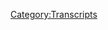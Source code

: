 {{DEFAULTSORT:
    #_TRANSCRIPT_0130D:Endgame, Part 4
}}{{Transcript
    | title         = [[130D: Endgame, Part 4]]
    | caption       = [https://knowledgefight.libsyn.com/knowledge-fight-endgame-part-4 Listen to this episode on Libsyn]
    | episodeNumber = [[130D: Endgame, Part 4|130D]]
    | length        = 01:39:37
}}

{{MessageBox
    | header     = Warning: Bot Generated Content
    | text       = This transcript was automatically generated by transcription software and likely contains many mistakes and misattributions. Please check the audio for definitive quotes, attribution, and context.
    | image      = N3yvass4myg91.webp
    | imagewidth = 50px
    | id         = warning
}}

{{TranscriptBlock
    | name      = Unknown Speaker
    | timestamp = 00:00:00.000
    | text      = Hey everybody, welcome back to Knowledge Fight, I'm Dan. The voice you will hear shortly is my co-host and dear friend, Jordan.
}}

{{TranscriptBlock
    | name      = Unknown Speaker
    | timestamp = 00:00:07.200
    | text      = This is part four of our five-part coverage of Alex Jones' very generous-to-call-it-a-documentary,
}}

{{TranscriptBlock
    | name      = Unknown Speaker
    | timestamp = 00:00:15.900
    | text      = but we'll go ahead, since that's the naming convention he came up with, his film, his flick, Endgame, that's the name of it.
}}

{{TranscriptBlock
    | name      = Unknown Speaker
    | timestamp = 00:00:26.399
    | text      = Drew a blank there for a second, I've been doing nothing but researching, recording, and editing about this documentary for the last two, three weeks,
}}

{{TranscriptBlock
    | name      = Unknown Speaker
    | timestamp = 00:00:34.799
    | text      = and yet still can't come up with a name on the spot.
}}

{{TranscriptBlock
    | name      = Unknown Speaker
    | timestamp = 00:00:37.700
    | text      = Anyway, guys, where we last left off, on episode three, we were in the middle of some Nazi talk.
}}

{{TranscriptBlock
    | name      = Unknown Speaker
    | timestamp = 00:00:44.000
    | text      = And, as promised, at the end of the last episode, that Nazi talk continues at the beginning of this episode,
}}

{{TranscriptBlock
    | name      = Unknown Speaker
    | timestamp = 00:00:50.299
    | text      = but there's not too much left of it. Look forward to us to get into some other bullshit Alex is lying about,
}}

{{TranscriptBlock
    | name      = Unknown Speaker
    | timestamp = 00:00:57.000
    | text      = a couple of quotes that he's faking, a couple more quotes that he's faking,
}}

{{TranscriptBlock
    | name      = Unknown Speaker
    | timestamp = 00:01:01.299
    | text      = and then, I'll be honest, this part four, this is where I think I started to lose it.
}}

{{TranscriptBlock
    | name      = Unknown Speaker
    | timestamp = 00:01:07.299
    | text      = I think I got a little bit mad in the middle. I think I gathered myself decently,
}}

{{TranscriptBlock
    | name      = Unknown Speaker
    | timestamp = 00:01:12.299
    | text      = but there might be some cracks starting to show here in what would be hour seven of me and Jordan sitting around and recording this nonsense.
}}

{{TranscriptBlock
    | name      = Unknown Speaker
    | timestamp = 00:01:23.599
    | text      = Anyway, enjoy, and I don't know why I needed to put an and there. Just enjoy.
}}

{{TranscriptBlock
    | name      = Unknown Speaker
    | timestamp = 00:01:29.799
    | text      = Andy in Kansas, you're on the air, thanks for holding.
}}

{{TranscriptBlock
    | name      = Unknown Speaker
    | timestamp = 00:01:33.900
    | text      = Hello Alex, I'm a first time caller, I'm a huge fan, I love your work.
}}

{{TranscriptBlock
    | name      = Unknown Speaker
    | timestamp = 00:01:37.099
    | text      = I love you.
}}

{{TranscriptBlock
    | name      = Unknown Speaker
    | timestamp = 00:01:37.599
    | text      = So you, there's, there's an argument to be made that what they were doing was actually defrauding these foundations.
}}

{{TranscriptBlock
    | name      = Unknown Speaker
    | timestamp = 00:01:43.799
    | text      = Yeah, I was gonna say, this sounds like a big ass scam.
}}

{{TranscriptBlock
    | name      = Unknown Speaker
    | timestamp = 00:01:45.799
    | text      = They probably didn't mean to, but in the end, the product is, that's what they did.
}}

{{TranscriptBlock
    | name      = Unknown Speaker
    | timestamp = 00:01:50.299
    | text      = Yeah.
}}

{{TranscriptBlock
    | name      = Unknown Speaker
    | timestamp = 00:01:50.799
    | text      = They didn't start off as a scam, anyway.
}}

{{TranscriptBlock
    | name      = Unknown Speaker
    | timestamp = 00:01:54.900
    | text      = With the strong support of the US and England, Germany had gone over the edge and tens of millions would pay with their lives.
}}

{{TranscriptBlock
    | name      = Unknown Speaker
    | timestamp = 00:02:07.299
    | text      = At the end of the war, the Allies protected from prosecution the very Nazi scientist that had tortured thousands of people to death.
}}

{{TranscriptBlock
    | name      = Unknown Speaker
    | timestamp = 00:02:15.599
    | text      = I wonder why.
}}

{{TranscriptBlock
    | name      = Unknown Speaker
    | timestamp = 00:02:16.300
    | text      = I have to assume that what they're, what he's referring to is Mengele.
}}

{{TranscriptBlock
    | name      = Unknown Speaker
    | timestamp = 00:02:20.000
    | text      = Yeah.
}}

{{TranscriptBlock
    | name      = Unknown Speaker
    | timestamp = 00:02:20.199
    | text      = And that's not true.
}}

{{TranscriptBlock
    | name      = Unknown Speaker
    | timestamp = 00:02:21.000
    | text      = They didn't defend him.
}}

{{TranscriptBlock
    | name      = Unknown Speaker
    | timestamp = 00:02:22.099
    | text      = He escaped.
}}

{{TranscriptBlock
    | name      = Unknown Speaker
    | timestamp = 00:02:23.599
    | text      = He, Mengele escaped to South America.
}}

{{TranscriptBlock
    | name      = Unknown Speaker
    | timestamp = 00:02:26.099
    | text      = Well, no, that's not, it's not untrue that they protected.
}}

{{TranscriptBlock
    | name      = Unknown Speaker
    | timestamp = 00:02:29.599
    | text      = There were many scientists who were absolutely involved at a high level,
}}

{{TranscriptBlock
    | name      = Unknown Speaker
    | timestamp = 00:02:35.300
    | text      = who were protected, who were taken, and who were hidden.
}}

{{TranscriptBlock
    | name      = Unknown Speaker
    | timestamp = 00:02:37.500
    | text      = But a lot of them were not involved with crimes against humanity and war crimes.
}}

{{TranscriptBlock
    | name      = Unknown Speaker
    | timestamp = 00:02:42.099
    | text      = Oh, yes, they were.
}}

{{TranscriptBlock
    | name      = Unknown Speaker
    | timestamp = 00:02:43.800
    | text      = Oh, yes, they were, Dan.
}}

{{TranscriptBlock
    | name      = Unknown Speaker
    | timestamp = 00:02:45.300
    | text      = Dan, that would be naive of you to think.
}}

{{TranscriptBlock
    | name      = Unknown Speaker
    | timestamp = 00:02:49.000
    | text      = Naive.
}}

{{TranscriptBlock
    | name      = Unknown Speaker
    | timestamp = 00:02:49.800
    | text      = Well, do you know any other names?
}}

{{TranscriptBlock
    | name      = Unknown Speaker
    | timestamp = 00:02:52.900
    | text      = Yeah, David Schmarken.
}}

{{TranscriptBlock
    | name      = Unknown Speaker
    | timestamp = 00:02:54.699
    | text      = Citation needed.
}}

{{TranscriptBlock
    | name      = Unknown Speaker
    | timestamp = 00:02:55.800
    | text      = David Schmarken.
}}

{{TranscriptBlock
    | name      = Unknown Speaker
    | timestamp = 00:02:56.699
    | text      = Citation needed.
}}

{{TranscriptBlock
    | name      = Unknown Speaker
    | timestamp = 00:02:57.900
    | text      = Franklin Schmarken.
}}

{{TranscriptBlock
    | name      = Unknown Speaker
    | timestamp = 00:02:58.900
    | text      = That was his brother.
}}

{{TranscriptBlock
    | name      = Unknown Speaker
    | timestamp = 00:02:59.900
    | text      = Okay.
}}

{{TranscriptBlock
    | name      = Unknown Speaker
    | timestamp = 00:03:00.500
    | text      = This is now just me making fun of the German language and I apologize for it.
}}

{{TranscriptBlock
    | name      = Unknown Speaker
    | timestamp = 00:03:03.699
    | text      = While allowing that what you're saying is possibly true but you're not proving it
}}

{{TranscriptBlock
    | name      = Unknown Speaker
    | timestamp = 00:03:07.199
    | text      = because you don't have any fucking evidence.
}}

{{TranscriptBlock
    | name      = Unknown Speaker
    | timestamp = 00:03:09.000
    | text      = Dude, okay, fine, fine.
}}

{{TranscriptBlock
    | name      = Unknown Speaker
    | timestamp = 00:03:11.300
    | text      = I'm just saying it's naive to think that the American government did not protect genociders.
}}

{{TranscriptBlock
    | name      = Unknown Speaker
    | timestamp = 00:03:17.199
    | text      = Considering our history of protecting genociders, as well as our desire for knowledge
}}

{{TranscriptBlock
    | name      = Unknown Speaker
    | timestamp = 00:03:21.800
    | text      = and the immense need at the time to defeat the Russians in developing whatever,
}}

{{TranscriptBlock
    | name      = Unknown Speaker
    | timestamp = 00:03:27.000
    | text      = of course they protected genociders.
}}

{{TranscriptBlock
    | name      = Unknown Speaker
    | timestamp = 00:03:29.000
    | text      = There's a bunch of rebuttals that I would have to that
}}

{{TranscriptBlock
    | name      = Unknown Speaker
    | timestamp = 00:03:32.000
    | text      = and a number of them involve the idea that a lot of people who had access to the research
}}

{{TranscriptBlock
    | name      = Unknown Speaker
    | timestamp = 00:03:36.199
    | text      = that was being done and the results of it were not involved with the crimes against humanity.
}}

{{TranscriptBlock
    | name      = Unknown Speaker
    | timestamp = 00:03:42.199
    | text      = Right.
}}

{{TranscriptBlock
    | name      = Unknown Speaker
    | timestamp = 00:03:42.699
    | text      = And so a lot of people were immune from prosecution and didn't actually commit war crimes
}}

{{TranscriptBlock
    | name      = Unknown Speaker
    | timestamp = 00:03:47.500
    | text      = and the United States could have swallowed them up.
}}

{{TranscriptBlock
    | name      = Unknown Speaker
    | timestamp = 00:03:50.199
    | text      = Most of the people who were involved in Project Paperclip,
}}

{{TranscriptBlock
    | name      = Unknown Speaker
    | timestamp = 00:03:53.000
    | text      = a lot of the Nazi scientists who came over like Werner von Braun,
}}

{{TranscriptBlock
    | name      = Unknown Speaker
    | timestamp = 00:03:55.699
    | text      = were people who were in unrelated areas.
}}

{{TranscriptBlock
    | name      = Unknown Speaker
    | timestamp = 00:03:58.199
    | text      = They weren't involved with the exterminations and crimes against humanity.
}}

{{TranscriptBlock
    | name      = Unknown Speaker
    | timestamp = 00:04:01.000
    | text      = Right.
}}

{{TranscriptBlock
    | name      = Unknown Speaker
    | timestamp = 00:04:01.500
    | text      = The Nuremberg Trials were specifically set up in such a way to only prosecute
}}

{{TranscriptBlock
    | name      = Unknown Speaker
    | timestamp = 00:04:06.500
    | text      = for a couple different things that were within the spectrum of the court.
}}

{{TranscriptBlock
    | name      = Unknown Speaker
    | timestamp = 00:04:11.300
    | text      = Right.
}}

{{TranscriptBlock
    | name      = Unknown Speaker
    | timestamp = 00:04:11.800
    | text      = The purview of the court.
}}

{{TranscriptBlock
    | name      = Unknown Speaker
    | timestamp = 00:04:12.599
    | text      = Right.
}}

{{TranscriptBlock
    | name      = Unknown Speaker
    | timestamp = 00:04:13.099
    | text      = What was in their jurisdiction.
}}

{{TranscriptBlock
    | name      = Unknown Speaker
    | timestamp = 00:04:14.400
    | text      = And I obviously don't think they had a hundred percent accuracy,
}}

{{TranscriptBlock
    | name      = Unknown Speaker
    | timestamp = 00:04:18.699
    | text      = but I don't think that someone like Mengele would have escaped prosecution.
}}

{{TranscriptBlock
    | name      = Unknown Speaker
    | timestamp = 00:04:24.399
    | text      = Oh, yeah.
}}

{{TranscriptBlock
    | name      = Unknown Speaker
    | timestamp = 00:04:25.600
    | text      = Alex Jones said specifically singular scientist, not scientists.
}}

{{TranscriptBlock
    | name      = Unknown Speaker
    | timestamp = 00:04:31.300
    | text      = Oh, he said scientist?
}}

{{TranscriptBlock
    | name      = Unknown Speaker
    | timestamp = 00:04:32.399
    | text      = Yes.
}}

{{TranscriptBlock
    | name      = Unknown Speaker
    | timestamp = 00:04:32.800
    | text      = He's talking about Mengele.
}}

{{TranscriptBlock
    | name      = Unknown Speaker
    | timestamp = 00:04:34.300
    | text      = That's a stupid thing to say.
}}

{{TranscriptBlock
    | name      = Unknown Speaker
    | timestamp = 00:04:35.500
    | text      = Why would you say that?
}}

{{TranscriptBlock
    | name      = Unknown Speaker
    | timestamp = 00:04:36.500
    | text      = Mengele's history is fucking amazing though.
}}

{{TranscriptBlock
    | name      = Unknown Speaker
    | timestamp = 00:04:38.300
    | text      = Like realistically to be a Nazi.
}}

{{TranscriptBlock
    | name      = Unknown Speaker
    | timestamp = 00:04:41.100
    | text      = Is this our is this our evil Margaret Sanger situation?
}}

{{TranscriptBlock
    | name      = Unknown Speaker
    | timestamp = 00:04:44.100
    | text      = We're like respect dude.
}}

{{TranscriptBlock
    | name      = Unknown Speaker
    | timestamp = 00:04:45.300
    | text      = Respect.
}}

{{TranscriptBlock
    | name      = Unknown Speaker
    | timestamp = 00:04:45.800
    | text      = Gotta give you that.
}}

{{TranscriptBlock
    | name      = Unknown Speaker
    | timestamp = 00:04:46.600
    | text      = Not even respect, but I'm amazed.
}}

{{TranscriptBlock
    | name      = Unknown Speaker
    | timestamp = 00:04:48.600
    | text      = Like the the fact that he had the foresight to know like this shit's going down.
}}

{{TranscriptBlock
    | name      = Unknown Speaker
    | timestamp = 00:04:52.899
    | text      = Right.
}}

{{TranscriptBlock
    | name      = Unknown Speaker
    | timestamp = 00:04:53.199
    | text      = And escaped 10 days before the camps were liberated.
}}

{{TranscriptBlock
    | name      = Unknown Speaker
    | timestamp = 00:04:56.100
    | text      = Right.
}}

{{TranscriptBlock
    | name      = Unknown Speaker
    | timestamp = 00:04:56.300
    | text      = Just got away.
}}

{{TranscriptBlock
    | name      = Unknown Speaker
    | timestamp = 00:04:57.199
    | text      = Clearly the smartest the smartest Nazi there's ever been.
}}

{{TranscriptBlock
    | name      = Unknown Speaker
    | timestamp = 00:05:00.100
    | text      = And the fact that he did get captured and they used his name,
}}

{{TranscriptBlock
    | name      = Unknown Speaker
    | timestamp = 00:05:03.699
    | text      = but because of just some sort of fuck up with record-keeping,
}}

{{TranscriptBlock
    | name      = Unknown Speaker
    | timestamp = 00:05:07.699
    | text      = they were like, oh, you're not one of the people we were looking for.
}}

{{TranscriptBlock
    | name      = Unknown Speaker
    | timestamp = 00:05:10.699
    | text      = He got released and ended up escaping to South America.
}}

{{TranscriptBlock
    | name      = Unknown Speaker
    | timestamp = 00:05:13.600
    | text      = Like the luck that he had in terms of that.
}}

{{TranscriptBlock
    | name      = Unknown Speaker
    | timestamp = 00:05:16.100
    | text      = It's just it's unbelievable.
}}

{{TranscriptBlock
    | name      = Unknown Speaker
    | timestamp = 00:05:18.600
    | text      = But at the same time.
}}

{{TranscriptBlock
    | name      = Unknown Speaker
    | timestamp = 00:05:19.300
    | text      = Luck or mind control.
}}

{{TranscriptBlock
    | name      = Unknown Speaker
    | timestamp = 00:05:21.000
    | text      = Maybe it's mind control.
}}

{{TranscriptBlock
    | name      = Unknown Speaker
    | timestamp = 00:05:22.100
    | text      = It's from Brazil.
}}

{{TranscriptBlock
    | name      = Unknown Speaker
    | timestamp = 00:05:23.399
    | text      = Yeah.
}}

{{TranscriptBlock
    | name      = Unknown Speaker
    | timestamp = 00:05:24.000
    | text      = So he did escape South America.
}}

{{TranscriptBlock
    | name      = Unknown Speaker
    | timestamp = 00:05:25.300
    | text      = No one's really protecting him.
}}

{{TranscriptBlock
    | name      = Unknown Speaker
    | timestamp = 00:05:27.100
    | text      = And Alex Jones making that claim.
}}

{{TranscriptBlock
    | name      = Unknown Speaker
    | timestamp = 00:05:30.199
    | text      = He requires far more proof than citation needed.
}}

{{TranscriptBlock
    | name      = Unknown Speaker
    | timestamp = 00:05:38.699
    | text      = The Nazi brand of eugenics had embarrassed the elites,
}}

{{TranscriptBlock
    | name      = Unknown Speaker
    | timestamp = 00:05:41.899
    | text      = but they had no intention.
}}

{{TranscriptBlock
    | name      = Unknown Speaker
    | timestamp = 00:05:43.500
    | text      = They were so embarrassed.
}}

{{TranscriptBlock
    | name      = Unknown Speaker
    | timestamp = 00:05:46.899
    | text      = The Allies literally fought with each other over who would get top Nazi eugenicist.
}}

{{TranscriptBlock
    | name      = Unknown Speaker
    | timestamp = 00:05:51.699
    | text      = Well, it didn't matter of the SS doctors had tortured tens of thousands to death.
}}

{{TranscriptBlock
    | name      = Unknown Speaker
    | timestamp = 00:05:56.300
    | text      = They were free to go.
}}

{{TranscriptBlock
    | name      = Unknown Speaker
    | timestamp = 00:05:57.399
    | text      = Not not really true.
}}

{{TranscriptBlock
    | name      = Unknown Speaker
    | timestamp = 00:05:58.600
    | text      = The Angel of Death, Joseph Mengele,
}}

{{TranscriptBlock
    | name      = Unknown Speaker
    | timestamp = 00:06:01.000
    | text      = and his boss Atmar von Verscher were not prosecuted.
}}

{{TranscriptBlock
    | name      = Unknown Speaker
    | timestamp = 00:06:04.500
    | text      = Atmar von Verscher even continued his work in Germany after the war.
}}

{{TranscriptBlock
    | name      = Unknown Speaker
    | timestamp = 00:06:09.500
    | text      = And he ate brains.
}}

{{TranscriptBlock
    | name      = Unknown Speaker
    | timestamp = 00:06:11.100
    | text      = Mengele did not escape prosecution at the Nuremberg trial because he escaped to South America.
}}

{{TranscriptBlock
    | name      = Unknown Speaker
    | timestamp = 00:06:17.300
    | text      = He was not escaping escaping.
}}

{{TranscriptBlock
    | name      = Unknown Speaker
    | timestamp = 00:06:19.000
    | text      = Yeah, he was not there.
}}

{{TranscriptBlock
    | name      = Unknown Speaker
    | timestamp = 00:06:20.300
    | text      = He escaped it in the very literal sense as opposed to the metaphorical sense.
}}

{{TranscriptBlock
    | name      = Unknown Speaker
    | timestamp = 00:06:23.800
    | text      = Most people weren't tried in absentia.
}}

{{TranscriptBlock
    | name      = Unknown Speaker
    | timestamp = 00:06:26.500
    | text      = There are only a couple people who were like,
}}

{{TranscriptBlock
    | name      = Unknown Speaker
    | timestamp = 00:06:28.899
    | text      = we're going to try you even though like you're dead or you're gone.
}}

{{TranscriptBlock
    | name      = Unknown Speaker
    | timestamp = 00:06:31.800
    | text      = Something like that.
}}

{{TranscriptBlock
    | name      = Unknown Speaker
    | timestamp = 00:06:33.500
    | text      = But here's the thing.
}}

{{TranscriptBlock
    | name      = Unknown Speaker
    | timestamp = 00:06:36.100
    | text      = The Nuremberg trials were incredibly complicated.
}}

{{TranscriptBlock
    | name      = Unknown Speaker
    | timestamp = 00:06:38.899
    | text      = Oh.
}}

{{TranscriptBlock
    | name      = Unknown Speaker
    | timestamp = 00:06:40.199
    | text      = The first thing to keep in mind when you talk about the Nuremberg trials is there's a jurisdictional issue
}}

{{TranscriptBlock
    | name      = Unknown Speaker
    | timestamp = 00:06:44.899
    | text      = that it was only limited to war crimes, crimes against humanity,
}}

{{TranscriptBlock
    | name      = Unknown Speaker
    | timestamp = 00:06:48.199
    | text      = waging wars of aggression,
}}

{{TranscriptBlock
    | name      = Unknown Speaker
    | timestamp = 00:06:49.899
    | text      = and a crime of that variety.
}}

{{TranscriptBlock
    | name      = Unknown Speaker
    | timestamp = 00:06:53.300
    | text      = Considered under those guidelines,
}}

{{TranscriptBlock
    | name      = Unknown Speaker
    | timestamp = 00:06:55.100
    | text      = there's no reason to think that Atmar von Verscher would have been found guilty
}}

{{TranscriptBlock
    | name      = Unknown Speaker
    | timestamp = 00:06:59.500
    | text      = or was even deserving of the court's attention.
}}

{{TranscriptBlock
    | name      = Unknown Speaker
    | timestamp = 00:07:02.000
    | text      = What he did, we rightly can look back on as grotesque and awful now,
}}

{{TranscriptBlock
    | name      = Unknown Speaker
    | timestamp = 00:07:07.500
    | text      = but it didn't rank with the Nuremberg trials.
}}

{{TranscriptBlock
    | name      = Unknown Speaker
    | timestamp = 00:07:09.699
    | text      = At the time, there was the appearance that he was just a scientist
}}

{{TranscriptBlock
    | name      = Unknown Speaker
    | timestamp = 00:07:13.300
    | text      = who benefited from receiving some samples from Mengele in Auschwitz,
}}

{{TranscriptBlock
    | name      = Unknown Speaker
    | timestamp = 00:07:17.100
    | text      = but not in any way an active participant in any of that,
}}

{{TranscriptBlock
    | name      = Unknown Speaker
    | timestamp = 00:07:20.500
    | text      = but history calls that into question a little bit.
}}

{{TranscriptBlock
    | name      = Unknown Speaker
    | timestamp = 00:07:22.800
    | text      = So here's the thing.
}}

{{TranscriptBlock
    | name      = Unknown Speaker
    | timestamp = 00:07:24.100
    | text      = Von Verscher was Mengele's doctoral advisor or whatever coming up.
}}

{{TranscriptBlock
    | name      = Unknown Speaker
    | timestamp = 00:07:30.399
    | text      = He was sort of a mentor and von Verscher had a completely separate research institute
}}

{{TranscriptBlock
    | name      = Unknown Speaker
    | timestamp = 00:07:36.399
    | text      = and he may have received some samples from Mengele.
}}

{{TranscriptBlock
    | name      = Unknown Speaker
    | timestamp = 00:07:39.100
    | text      = He was not involved in the camps in any way.
}}

{{TranscriptBlock
    | name      = Unknown Speaker
    | timestamp = 00:07:41.199
    | text      = Who among us has not received a Mengele sample?
}}

{{TranscriptBlock
    | name      = Unknown Speaker
    | timestamp = 00:07:43.500
    | text      = Well, there's plausible deniability in terms of like that.
}}

{{TranscriptBlock
    | name      = Unknown Speaker
    | timestamp = 00:07:46.399
    | text      = There's no way you're going to prove that he committed crimes against humanity,
}}

{{TranscriptBlock
    | name      = Unknown Speaker
    | timestamp = 00:07:50.100
    | text      = war crimes, crimes of aggression, those sorts of things.
}}

{{TranscriptBlock
    | name      = Unknown Speaker
    | timestamp = 00:07:53.899
    | text      = You're not going to prove that.
}}

{{TranscriptBlock
    | name      = Unknown Speaker
    | timestamp = 00:07:55.300
    | text      = So if you could, though, that would make a great documentary.
}}

{{TranscriptBlock
    | name      = Unknown Speaker
    | timestamp = 00:07:57.399
    | text      = If you bring him up on trials in the Nuremberg court,
}}

{{TranscriptBlock
    | name      = Unknown Speaker
    | timestamp = 00:07:59.899
    | text      = all you're going to do is exonerate him of those crimes and waste everybody's time.
}}

{{TranscriptBlock
    | name      = Unknown Speaker
    | timestamp = 00:08:03.300
    | text      = That's not going to be a good thing.
}}

{{TranscriptBlock
    | name      = Unknown Speaker
    | timestamp = 00:08:04.300
    | text      = No, so there's no reason why he ever would have been brought up.
}}

{{TranscriptBlock
    | name      = Unknown Speaker
    | timestamp = 00:08:07.800
    | text      = Now, again, in hindsight, we can look back and be like,
}}

{{TranscriptBlock
    | name      = Unknown Speaker
    | timestamp = 00:08:10.100
    | text      = hey, we might add that one a little.
}}

{{TranscriptBlock
    | name      = Unknown Speaker
    | timestamp = 00:08:11.100
    | text      = Probably a Nazi.
}}

{{TranscriptBlock
    | name      = Unknown Speaker
    | timestamp = 00:08:12.500
    | text      = He was probably way more guilty than we know.
}}

{{TranscriptBlock
    | name      = Unknown Speaker
    | timestamp = 00:08:15.100
    | text      = It's kind of like, so the way I look at it is,
}}

{{TranscriptBlock
    | name      = Unknown Speaker
    | timestamp = 00:08:19.000
    | text      = it's kind of like the way people look at Tonya Harding.
}}

{{TranscriptBlock
    | name      = Unknown Speaker
    | timestamp = 00:08:21.800
    | text      = Like at the time and for a while, people saw her as just a victim
}}

{{TranscriptBlock
    | name      = Unknown Speaker
    | timestamp = 00:08:25.000
    | text      = and she had no involvement with Galuli and his actions.
}}

{{TranscriptBlock
    | name      = Unknown Speaker
    | timestamp = 00:08:28.600
    | text      = But now, in hindsight, we realize she was fucking involved.
}}

{{TranscriptBlock
    | name      = Unknown Speaker
    | timestamp = 00:08:30.899
    | text      = There's no doubt she was involved with that shit.
}}

{{TranscriptBlock
    | name      = Unknown Speaker
    | timestamp = 00:08:33.500
    | text      = So there's something like that.
}}

{{TranscriptBlock
    | name      = Unknown Speaker
    | timestamp = 00:08:34.399
    | text      = It's too little, too late.
}}

{{TranscriptBlock
    | name      = Unknown Speaker
    | timestamp = 00:08:35.600
    | text      = You can't do anything about it.
}}

{{TranscriptBlock
    | name      = Unknown Speaker
    | timestamp = 00:08:37.200
    | text      = Anyway.
}}

{{TranscriptBlock
    | name      = Unknown Speaker
    | timestamp = 00:08:37.799
    | text      = Wait, which, I didn't see the movie.
}}

{{TranscriptBlock
    | name      = Unknown Speaker
    | timestamp = 00:08:40.299
    | text      = Jeff Galuli was her husband who hit Nancy.
}}

{{TranscriptBlock
    | name      = Unknown Speaker
    | timestamp = 00:08:42.299
    | text      = Right, right.
}}

{{TranscriptBlock
    | name      = Unknown Speaker
    | timestamp = 00:08:43.000
    | text      = Tonya was the one who wasn't hit.
}}

{{TranscriptBlock
    | name      = Unknown Speaker
    | timestamp = 00:08:45.200
    | text      = No, yeah, yeah.
}}

{{TranscriptBlock
    | name      = Unknown Speaker
    | timestamp = 00:08:45.899
    | text      = Nancy was the one who was hit.
}}

{{TranscriptBlock
    | name      = Unknown Speaker
    | timestamp = 00:08:47.299
    | text      = Yeah, yeah, yeah.
}}

{{TranscriptBlock
    | name      = Unknown Speaker
    | timestamp = 00:08:48.500
    | text      = So after the Nuremberg trials, there were the doctor trials
}}

{{TranscriptBlock
    | name      = Unknown Speaker
    | timestamp = 00:08:51.700
    | text      = in 1946 to 1947, which would not-
}}

{{TranscriptBlock
    | name      = Unknown Speaker
    | timestamp = 00:08:55.399
    | text      = We've been locked up in Nazis for a while now.
}}

{{TranscriptBlock
    | name      = Unknown Speaker
    | timestamp = 00:08:58.700
    | text      = So-
}}

{{TranscriptBlock
    | name      = Unknown Speaker
    | timestamp = 00:08:59.100
    | text      = Not as long as the roads.
}}

{{TranscriptBlock
    | name      = Unknown Speaker
    | timestamp = 00:09:00.299
    | text      = As far as, as far as Tonya Harding and Anta Kerrigan go.
}}

{{TranscriptBlock
    | name      = Unknown Speaker
    | timestamp = 00:09:05.899
    | text      = Yeah.
}}

{{TranscriptBlock
    | name      = Unknown Speaker
    | timestamp = 00:09:06.500
    | text      = That was on TV, right?
}}

{{TranscriptBlock
    | name      = Unknown Speaker
    | timestamp = 00:09:07.899
    | text      = Like I remember that.
}}

{{TranscriptBlock
    | name      = Unknown Speaker
    | timestamp = 00:09:09.600
    | text      = No, not the, not the moment that it happened.
}}

{{TranscriptBlock
    | name      = Unknown Speaker
    | timestamp = 00:09:11.200
    | text      = Not the actual hitting.
}}

{{TranscriptBlock
    | name      = Unknown Speaker
    | timestamp = 00:09:12.299
    | text      = But like the, like on TV on the day people were like this
}}

{{TranscriptBlock
    | name      = Unknown Speaker
    | timestamp = 00:09:19.700
    | text      = Olympic athlete had her husband beat the shit out of her
}}

{{TranscriptBlock
    | name      = Unknown Speaker
    | timestamp = 00:09:22.899
    | text      = competitor.
}}

{{TranscriptBlock
    | name      = Unknown Speaker
    | timestamp = 00:09:23.500
    | text      = I'm not sure that's how they reported it.
}}

{{TranscriptBlock
    | name      = Unknown Speaker
    | timestamp = 00:09:25.000
    | text      = But yeah.
}}

{{TranscriptBlock
    | name      = Unknown Speaker
    | timestamp = 00:09:25.399
    | text      = It sounds about right though, right?
}}

{{TranscriptBlock
    | name      = Unknown Speaker
    | timestamp = 00:09:26.700
    | text      = In hindsight, yes.
}}

{{TranscriptBlock
    | name      = Unknown Speaker
    | timestamp = 00:09:27.600
    | text      = How fucking crazy would that be to live through?
}}

{{TranscriptBlock
    | name      = Unknown Speaker
    | timestamp = 00:09:29.500
    | text      = It's pretty crazy.
}}

{{TranscriptBlock
    | name      = Unknown Speaker
    | timestamp = 00:09:30.100
    | text      = I remember it.
}}

{{TranscriptBlock
    | name      = Unknown Speaker
    | timestamp = 00:09:30.500
    | text      = That's bananas.
}}

{{TranscriptBlock
    | name      = Unknown Speaker
    | timestamp = 00:09:31.299
    | text      = It was like 10 when that happened.
}}

{{TranscriptBlock
    | name      = Unknown Speaker
    | timestamp = 00:09:32.500
    | text      = I know, I was, I was very young.
}}

{{TranscriptBlock
    | name      = Unknown Speaker
    | timestamp = 00:09:34.500
    | text      = I remember that and I remember like I see the videos in
}}

{{TranscriptBlock
    | name      = Unknown Speaker
    | timestamp = 00:09:38.799
    | text      = my head of Nancy Kerrigan crying and like, nah, you know
}}

{{TranscriptBlock
    | name      = Unknown Speaker
    | timestamp = 00:09:42.600
    | text      = the whole thing.
}}

{{TranscriptBlock
    | name      = Unknown Speaker
    | timestamp = 00:09:44.299
    | text      = It's amazing to live through though.
}}

{{TranscriptBlock
    | name      = Unknown Speaker
    | timestamp = 00:09:46.500
    | text      = Like the idea that that is a real thing that happened to
}}

{{TranscriptBlock
    | name      = Unknown Speaker
    | timestamp = 00:09:50.100
    | text      = people.
}}

{{TranscriptBlock
    | name      = Unknown Speaker
    | timestamp = 00:09:50.500
    | text      = No big deal.
}}

{{TranscriptBlock
    | name      = Unknown Speaker
    | timestamp = 00:09:51.100
    | text      = I was a Kerrigan guy and this Itania shit doesn't change
}}

{{TranscriptBlock
    | name      = Unknown Speaker
    | timestamp = 00:09:54.299
    | text      = anything for me.
}}

{{TranscriptBlock
    | name      = Unknown Speaker
    | timestamp = 00:09:55.000
    | text      = I haven't seen it, but I don't, I refuse to.
}}

{{TranscriptBlock
    | name      = Unknown Speaker
    | timestamp = 00:09:56.899
    | text      = I think-
}}

{{TranscriptBlock
    | name      = Unknown Speaker
    | timestamp = 00:09:57.500
    | text      = I don't think it's going to exonerate her.
}}

{{TranscriptBlock
    | name      = Unknown Speaker
    | timestamp = 00:09:59.100
    | text      = Tonya Harding is a monster, but also a terrible victim of
}}

{{TranscriptBlock
    | name      = Unknown Speaker
    | timestamp = 00:10:02.399
    | text      = abuse and I feel sorry for her, but also-
}}

{{TranscriptBlock
    | name      = Unknown Speaker
    | timestamp = 00:10:06.600
    | text      = Was she a good skater though?
}}

{{TranscriptBlock
    | name      = Unknown Speaker
    | timestamp = 00:10:07.700
    | text      = She was pretty amazing.
}}

{{TranscriptBlock
    | name      = Unknown Speaker
    | timestamp = 00:10:08.799
    | text      = She was really good, right?
}}

{{TranscriptBlock
    | name      = Unknown Speaker
    | timestamp = 00:10:09.600
    | text      = Amazing.
}}

{{TranscriptBlock
    | name      = Unknown Speaker
    | timestamp = 00:10:10.000
    | text      = She was one of the only people to hit a triple axle in
}}

{{TranscriptBlock
    | name      = Unknown Speaker
    | timestamp = 00:10:13.799
    | text      = competition, but it wasn't in the Olympics.
}}

{{TranscriptBlock
    | name      = Unknown Speaker
    | timestamp = 00:10:15.700
    | text      = Yeah.
}}

{{TranscriptBlock
    | name      = Unknown Speaker
    | timestamp = 00:10:16.299
    | text      = Why did the, why did her husband-
}}

{{TranscriptBlock
    | name      = Unknown Speaker
    | timestamp = 00:10:17.700
    | text      = No, Nancy Kerrigan was also really good.
}}

{{TranscriptBlock
    | name      = Unknown Speaker
    | timestamp = 00:10:19.600
    | text      = Tonya Harding was really good.
}}

{{TranscriptBlock
    | name      = Unknown Speaker
    | timestamp = 00:10:21.299
    | text      = She was the one who hit the triple axle.
}}

{{TranscriptBlock
    | name      = Unknown Speaker
    | timestamp = 00:10:22.700
    | text      = Right, right.
}}

{{TranscriptBlock
    | name      = Unknown Speaker
    | timestamp = 00:10:23.200
    | text      = No, no, that's what I'm saying.
}}

{{TranscriptBlock
    | name      = Unknown Speaker
    | timestamp = 00:10:24.100
    | text      = The reason that Jeff Gillooly hit Nancy Kerrigan was that Nancy
}}

{{TranscriptBlock
    | name      = Unknown Speaker
    | timestamp = 00:10:27.700
    | text      = Kerrigan was probably going to make the Olympic team and
}}

{{TranscriptBlock
    | name      = Unknown Speaker
    | timestamp = 00:10:30.500
    | text      = there was only so much room on that team.
}}

{{TranscriptBlock
    | name      = Unknown Speaker
    | timestamp = 00:10:33.899
    | text      = Oh, it was for qualifying?
}}

{{TranscriptBlock
    | name      = Unknown Speaker
    | timestamp = 00:10:35.799
    | text      = Yes.
}}

{{TranscriptBlock
    | name      = Unknown Speaker
    | timestamp = 00:10:36.100
    | text      = Wasn't even for-
}}

{{TranscriptBlock
    | name      = Unknown Speaker
    | timestamp = 00:10:36.899
    | text      = Yeah, and he's, and he's a mobster.
}}

{{TranscriptBlock
    | name      = Unknown Speaker
    | timestamp = 00:10:39.200
    | text      = Dude.
}}

{{TranscriptBlock
    | name      = Unknown Speaker
    | timestamp = 00:10:39.799
    | text      = He has deep mob ties.
}}

{{TranscriptBlock
    | name      = Unknown Speaker
    | timestamp = 00:10:41.100
    | text      = Really?
}}

{{TranscriptBlock
    | name      = Unknown Speaker
    | timestamp = 00:10:41.500
    | text      = His name is Jeff Gillooly.
}}

{{TranscriptBlock
    | name      = Unknown Speaker
    | timestamp = 00:10:42.700
    | text      = That's how he solves problems?
}}

{{TranscriptBlock
    | name      = Unknown Speaker
    | timestamp = 00:10:44.399
    | text      = Yes.
}}

{{TranscriptBlock
    | name      = Unknown Speaker
    | timestamp = 00:10:45.100
    | text      = This, this whole thing.
}}

{{TranscriptBlock
    | name      = Unknown Speaker
    | timestamp = 00:10:46.200
    | text      = There's a bodyguard with a lead pipe.
}}

{{TranscriptBlock
    | name      = Unknown Speaker
    | timestamp = 00:10:47.700
    | text      = That's how he solves fucking problems.
}}

{{TranscriptBlock
    | name      = Unknown Speaker
    | timestamp = 00:10:50.399
    | text      = I don't see how you solve problems.
}}

{{TranscriptBlock
    | name      = Unknown Speaker
    | timestamp = 00:10:51.899
    | text      = You don't have a friend with a pipe.
}}

{{TranscriptBlock
    | name      = Unknown Speaker
    | timestamp = 00:10:53.299
    | text      = Good point.
}}

{{TranscriptBlock
    | name      = Unknown Speaker
    | timestamp = 00:10:54.299
    | text      = Good point.
}}

{{TranscriptBlock
    | name      = Unknown Speaker
    | timestamp = 00:10:55.100
    | text      = Do you want to get through this or not?
}}

{{TranscriptBlock
    | name      = Unknown Speaker
    | timestamp = 00:10:56.399
    | text      = I don't know.
}}

{{TranscriptBlock
    | name      = Unknown Speaker
    | timestamp = 00:10:58.399
    | text      = I want to get to this bottom of this Tonya Harding situation.
}}

{{TranscriptBlock
    | name      = Unknown Speaker
    | timestamp = 00:11:01.299
    | text      = I think we got to the bottom of it.
}}

{{TranscriptBlock
    | name      = Unknown Speaker
    | timestamp = 00:11:02.500
    | text      = Um, so in 1946 and 47, there was a doctor's trial of Nazi
}}

{{TranscriptBlock
    | name      = Unknown Speaker
    | timestamp = 00:11:08.799
    | text      = scientists and this would also not have succeeded in finding
}}

{{TranscriptBlock
    | name      = Unknown Speaker
    | timestamp = 00:11:12.500
    | text      = Atmar von Verscher guilty of any of the charges that were
}}

{{TranscriptBlock
    | name      = Unknown Speaker
    | timestamp = 00:11:15.700
    | text      = in the jurisdiction of that court.
}}

{{TranscriptBlock
    | name      = Unknown Speaker
    | timestamp = 00:11:17.399
    | text      = The charges they were able to make were crimes against
}}

{{TranscriptBlock
    | name      = Unknown Speaker
    | timestamp = 00:11:19.500
    | text      = humanity, war crimes, performing medical experience with
}}

{{TranscriptBlock
    | name      = Unknown Speaker
    | timestamp = 00:11:23.600
    | text      = experiments without the subject's consent on prisoners
}}

{{TranscriptBlock
    | name      = Unknown Speaker
    | timestamp = 00:11:26.399
    | text      = of war and civilians of occupied countries in the course
}}

{{TranscriptBlock
    | name      = Unknown Speaker
    | timestamp = 00:11:29.000
    | text      = of which the experiments and the defendants committed
}}

{{TranscriptBlock
    | name      = Unknown Speaker
    | timestamp = 00:11:31.100
    | text      = murders, brutalities, cruelties, tortures, atrocities and
}}

{{TranscriptBlock
    | name      = Unknown Speaker
    | timestamp = 00:11:33.899
    | text      = other inhuman acts.
}}

{{TranscriptBlock
    | name      = Unknown Speaker
    | timestamp = 00:11:35.200
    | text      = Also planning and performing the mass murder of prisoners
}}

{{TranscriptBlock
    | name      = Unknown Speaker
    | timestamp = 00:11:37.700
    | text      = of war and civilians of occupied countries stigmatized
}}

{{TranscriptBlock
    | name      = Unknown Speaker
    | timestamp = 00:11:40.399
    | text      = as aged, insane, incurably ill, deformed and so on by gas
}}

{{TranscriptBlock
    | name      = Unknown Speaker
    | timestamp = 00:11:44.000
    | text      = lethal injections and diverse other means and nursing homes,
}}

{{TranscriptBlock
    | name      = Unknown Speaker
    | timestamp = 00:11:47.100
    | text      = hospitals and asylums during the euthanasia programs and
}}

{{TranscriptBlock
    | name      = Unknown Speaker
    | timestamp = 00:11:50.000
    | text      = participating in the mass murder of concentration camp
}}

{{TranscriptBlock
    | name      = Unknown Speaker
    | timestamp = 00:11:52.200
    | text      = inmates and the other crime they could have charged them
}}

{{TranscriptBlock
    | name      = Unknown Speaker
    | timestamp = 00:11:55.399
    | text      = with was membership in the SS.
}}

{{TranscriptBlock
    | name      = Unknown Speaker
    | timestamp = 00:11:57.799
    | text      = None of these would have applied to von Verscher.
}}

{{TranscriptBlock
    | name      = Unknown Speaker
    | timestamp = 00:11:59.899
    | text      = It would have been applied to Mengele, but he had already
}}

{{TranscriptBlock
    | name      = Unknown Speaker
    | timestamp = 00:12:02.299
    | text      = escaped to South America.
}}

{{TranscriptBlock
    | name      = Unknown Speaker
    | timestamp = 00:12:03.700
    | text      = No one was protecting anybody.
}}

{{TranscriptBlock
    | name      = Unknown Speaker
    | timestamp = 00:12:05.200
    | text      = It was just a waste of time to prosecute von Verscher.
}}

{{TranscriptBlock
    | name      = Unknown Speaker
    | timestamp = 00:12:08.299
    | text      = There was nothing that could got him.
}}

{{TranscriptBlock
    | name      = Unknown Speaker
    | timestamp = 00:12:09.600
    | text      = Right.
}}

{{TranscriptBlock
    | name      = Unknown Speaker
    | timestamp = 00:12:10.399
    | text      = He was clean, got away clean.
}}

{{TranscriptBlock
    | name      = Unknown Speaker
    | timestamp = 00:12:12.700
    | text      = All of his witnesses, though, had been hit in the leg with
}}

{{TranscriptBlock
    | name      = Unknown Speaker
    | timestamp = 00:12:15.799
    | text      = a lead pipe.
}}

{{TranscriptBlock
    | name      = Unknown Speaker
    | timestamp = 00:12:16.600
    | text      = There were no witnesses.
}}

{{TranscriptBlock
    | name      = Unknown Speaker
    | timestamp = 00:12:17.700
    | text      = You just got samples.
}}

{{TranscriptBlock
    | name      = Unknown Speaker
    | timestamp = 00:12:19.399
    | text      = You just got samples from Mengele.
}}

{{TranscriptBlock
    | name      = Unknown Speaker
    | timestamp = 00:12:21.200
    | text      = I think Grandpa Galluli would disagree over there.
}}

{{TranscriptBlock
    | name      = Unknown Speaker
    | timestamp = 00:12:23.700
    | text      = You know what I'm saying?
}}

{{TranscriptBlock
    | name      = Unknown Speaker
    | timestamp = 00:12:24.399
    | text      = He was there.
}}

{{TranscriptBlock
    | name      = Unknown Speaker
    | timestamp = 00:12:25.000
    | text      = He's hanging out with Mussolini.
}}

{{TranscriptBlock
    | name      = Unknown Speaker
    | timestamp = 00:12:26.000
    | text      = He's hanging out with Mussolini and von Verscher.
}}

{{TranscriptBlock
    | name      = Unknown Speaker
    | timestamp = 00:12:28.600
    | text      = Eugenics were angry that their great work had been exposed.
}}

{{TranscriptBlock
    | name      = Unknown Speaker
    | timestamp = 00:12:32.399
    | text      = They were scrambled to camouflage their agenda.
}}

{{TranscriptBlock
    | name      = Unknown Speaker
    | timestamp = 00:12:35.799
    | text      = Eugenics quarterly became social biology leaves the American
}}

{{TranscriptBlock
    | name      = Unknown Speaker
    | timestamp = 00:12:39.899
    | text      = birth control League became Planned Parenthood.
}}

{{TranscriptBlock
    | name      = Unknown Speaker
    | timestamp = 00:12:44.500
    | text      = New terms like transhumanism population control sustainability
}}

{{TranscriptBlock
    | name      = Unknown Speaker
    | timestamp = 00:12:50.000
    | text      = conservation and environmentalism replaced racial hygiene
}}

{{TranscriptBlock
    | name      = Unknown Speaker
    | timestamp = 00:12:54.799
    | text      = and social Darwinism I don't know what's going on here at
}}

{{TranscriptBlock
    | name      = Unknown Speaker
    | timestamp = 00:13:01.000
    | text      = many eugenicist of the previous period engaged in what they
}}

{{TranscriptBlock
    | name      = Unknown Speaker
    | timestamp = 00:13:05.000
    | text      = called crypto eugenics purposefully taking their eugenics
}}

{{TranscriptBlock
    | name      = Unknown Speaker
    | timestamp = 00:13:09.399
    | text      = beliefs underground.
}}

{{TranscriptBlock
    | name      = Unknown Speaker
    | timestamp = 00:13:11.000
    | text      = They became highly respected anthropologist biologist and
}}

{{TranscriptBlock
    | name      = Unknown Speaker
    | timestamp = 00:13:14.700
    | text      = geneticist in the post-war world.
}}

{{TranscriptBlock
    | name      = Unknown Speaker
    | timestamp = 00:13:17.500
    | text      = All of those things are eugenics.
}}

{{TranscriptBlock
    | name      = Unknown Speaker
    | timestamp = 00:13:19.500
    | text      = I don't think that's what that thing is depicting that that
}}

{{TranscriptBlock
    | name      = Unknown Speaker
    | timestamp = 00:13:22.700
    | text      = drawing the Allies then smuggled thousands of Nazi scientists
}}

{{TranscriptBlock
    | name      = Unknown Speaker
    | timestamp = 00:13:26.200
    | text      = out of Germany.
}}

{{TranscriptBlock
    | name      = Unknown Speaker
    | timestamp = 00:13:27.100
    | text      = This is the project placed in the key scientific positions
}}

{{TranscriptBlock
    | name      = Unknown Speaker
    | timestamp = 00:13:30.299
    | text      = ranging from bio weapons to rocketry throughout the military
}}

{{TranscriptBlock
    | name      = Unknown Speaker
    | timestamp = 00:13:33.899
    | text      = industrial complex.
}}

{{TranscriptBlock
    | name      = Unknown Speaker
    | timestamp = 00:13:37.500
    | text      = The founder of IBM was a devout follower of Hitler.
}}

{{TranscriptBlock
    | name      = Unknown Speaker
    | timestamp = 00:13:41.500
    | text      = That is a little extreme.
}}

{{TranscriptBlock
    | name      = Unknown Speaker
    | timestamp = 00:13:43.500
    | text      = Perhaps Thomas Watson was given a medal by Hitler, but he
}}

{{TranscriptBlock
    | name      = Unknown Speaker
    | timestamp = 00:13:47.600
    | text      = also returned it later.
}}

{{TranscriptBlock
    | name      = Unknown Speaker
    | timestamp = 00:13:49.500
    | text      = I don't know if we can find evidence that he was a dedicated
}}

{{TranscriptBlock
    | name      = Unknown Speaker
    | timestamp = 00:13:52.600
    | text      = follower of Hitler, but he was a boy.
}}

{{TranscriptBlock
    | name      = Unknown Speaker
    | timestamp = 00:13:55.700
    | text      = He had some problems.
}}

{{TranscriptBlock
    | name      = Unknown Speaker
    | timestamp = 00:13:56.600
    | text      = Yeah.
}}

{{TranscriptBlock
    | name      = Unknown Speaker
    | timestamp = 00:13:59.600
    | text      = Thomas J.
}}

{{TranscriptBlock
    | name      = Unknown Speaker
    | timestamp = 00:14:00.200
    | text      = Watson and supplied his punch card computers and IBM technicians
}}

{{TranscriptBlock
    | name      = Unknown Speaker
    | timestamp = 00:14:04.399
    | text      = to the Nazis for use in the death camps.
}}

{{TranscriptBlock
    | name      = Unknown Speaker
    | timestamp = 00:14:08.600
    | text      = Tattoos on camp victims or IBM human identification numbers
}}

{{TranscriptBlock
    | name      = Unknown Speaker
    | timestamp = 00:14:13.000
    | text      = which fed into the computers.
}}

{{TranscriptBlock
    | name      = Unknown Speaker
    | timestamp = 00:14:14.899
    | text      = This is that true.
}}

{{TranscriptBlock
    | name      = Unknown Speaker
    | timestamp = 00:14:16.399
    | text      = This is I feel like that's not true.
}}

{{TranscriptBlock
    | name      = Unknown Speaker
    | timestamp = 00:14:18.000
    | text      = But I don't know if that's not how punch card technology
}}

{{TranscriptBlock
    | name      = Unknown Speaker
    | timestamp = 00:14:20.899
    | text      = worked, but that's what concerned me like right off the bat
}}

{{TranscriptBlock
    | name      = Unknown Speaker
    | timestamp = 00:14:23.700
    | text      = when he was like, oh, well, these tattoos mean punch cards.
}}

{{TranscriptBlock
    | name      = Unknown Speaker
    | timestamp = 00:14:26.399
    | text      = I'm like, I don't understand how a computer at that time
}}

{{TranscriptBlock
    | name      = Unknown Speaker
    | timestamp = 00:14:28.799
    | text      = could then read the tattoo, but it couldn't the problem that
}}

{{TranscriptBlock
    | name      = Unknown Speaker
    | timestamp = 00:14:31.899
    | text      = I come to is that all of the citations for this aren't online
}}

{{TranscriptBlock
    | name      = Unknown Speaker
    | timestamp = 00:14:35.200
    | text      = anymore. It's all pages that have been taken down.
}}

{{TranscriptBlock
    | name      = Unknown Speaker
    | timestamp = 00:14:37.200
    | text      = I have no idea what he's trying to cite but Thomas Watson
}}

{{TranscriptBlock
    | name      = Unknown Speaker
    | timestamp = 00:14:41.600
    | text      = and IBM did have involvement with giving punch card technology
}}

{{TranscriptBlock
    | name      = Unknown Speaker
    | timestamp = 00:14:45.500
    | text      = to the now absolutely that they were able to use that made
}}

{{TranscriptBlock
    | name      = Unknown Speaker
    | timestamp = 00:14:48.799
    | text      = the camps more efficient, right?
}}

{{TranscriptBlock
    | name      = Unknown Speaker
    | timestamp = 00:14:50.700
    | text      = Now the fucked up piece of it.
}}

{{TranscriptBlock
    | name      = Unknown Speaker
    | timestamp = 00:14:52.000
    | text      = Well, again, the ovens were made by a company named Siemens
}}

{{TranscriptBlock
    | name      = Unknown Speaker
    | timestamp = 00:14:55.200
    | text      = and Siemens makes all of your shit now to like it's they're
}}

{{TranscriptBlock
    | name      = Unknown Speaker
    | timestamp = 00:14:58.700
    | text      = more criminals.
}}

{{TranscriptBlock
    | name      = Unknown Speaker
    | timestamp = 00:14:59.600
    | text      = Yeah, but the problem that I have with it is like that IBM
}}

{{TranscriptBlock
    | name      = Unknown Speaker
    | timestamp = 00:15:04.399
    | text      = they did provide punch card technology that bordered on
}}

{{TranscriptBlock
    | name      = Unknown Speaker
    | timestamp = 00:15:07.600
    | text      = computing but the real problem is not that they gave them
}}

{{TranscriptBlock
    | name      = Unknown Speaker
    | timestamp = 00:15:11.899
    | text      = support. It's that they didn't stop supporting the Germans
}}

{{TranscriptBlock
    | name      = Unknown Speaker
    | timestamp = 00:15:15.500
    | text      = when the Holocaust happened the business relationship between
}}

{{TranscriptBlock
    | name      = Unknown Speaker
    | timestamp = 00:15:18.500
    | text      = Germany and IBM and the company that it was before which
}}

{{TranscriptBlock
    | name      = Unknown Speaker
    | timestamp = 00:15:21.799
    | text      = was a German company right predated the rise of Hitler by
}}

{{TranscriptBlock
    | name      = Unknown Speaker
    | timestamp = 00:15:25.399
    | text      = 23 years.
}}

{{TranscriptBlock
    | name      = Unknown Speaker
    | timestamp = 00:15:27.000
    | text      = They were already doing all this business in Germany and
}}

{{TranscriptBlock
    | name      = Unknown Speaker
    | timestamp = 00:15:30.799
    | text      = just didn't stop and that part is incredibly fucked up and
}}

{{TranscriptBlock
    | name      = Unknown Speaker
    | timestamp = 00:15:34.500
    | text      = Thomas Watson should be deeply ashamed of I can't imagine
}}

{{TranscriptBlock
    | name      = Unknown Speaker
    | timestamp = 00:15:36.799
    | text      = that because the the histories all that that I have read
}}

{{TranscriptBlock
    | name      = Unknown Speaker
    | timestamp = 00:15:42.100
    | text      = have been so overflowing with this concept of like, well,
}}

{{TranscriptBlock
    | name      = Unknown Speaker
    | timestamp = 00:15:46.500
    | text      = we just couldn't believe it like that kind of that kind of
}}

{{TranscriptBlock
    | name      = Unknown Speaker
    | timestamp = 00:15:49.600
    | text      = excuse kept coming up over and over and over again where
}}

{{TranscriptBlock
    | name      = Unknown Speaker
    | timestamp = 00:15:52.200
    | text      = you talk about the people who developed the technology that
}}

{{TranscriptBlock
    | name      = Unknown Speaker
    | timestamp = 00:15:55.100
    | text      = they used and when you ask them like well, we were told
}}

{{TranscriptBlock
    | name      = Unknown Speaker
    | timestamp = 00:16:00.299
    | text      = what it was being used for this year, but we could not believe
}}

{{TranscriptBlock
    | name      = Unknown Speaker
    | timestamp = 00:16:05.200
    | text      = it and then two years later is like oh shit.
}}

{{TranscriptBlock
    | name      = Unknown Speaker
    | timestamp = 00:16:07.899
    | text      = That's real like the the Holocaust again where we talk about
}}

{{TranscriptBlock
    | name      = Unknown Speaker
    | timestamp = 00:16:11.600
    | text      = people denying the Holocaust now the Holocaust deniers were
}}

{{TranscriptBlock
    | name      = Unknown Speaker
    | timestamp = 00:16:15.899
    | text      = far and Legion.
}}

{{TranscriptBlock
    | name      = Unknown Speaker
    | timestamp = 00:16:17.600
    | text      = Yeah during the war even right up to the end of the way
}}

{{TranscriptBlock
    | name      = Unknown Speaker
    | timestamp = 00:16:21.899
    | text      = you're even saying it think about it year by year the difference
}}

{{TranscriptBlock
    | name      = Unknown Speaker
    | timestamp = 00:16:24.600
    | text      = between like 36 and 37 or 37 and 38 38 and 39 39 and 40 like
}}

{{TranscriptBlock
    | name      = Unknown Speaker
    | timestamp = 00:16:32.000
    | text      = the difference between those years in terms of perspective.
}}

{{TranscriptBlock
    | name      = Unknown Speaker
    | timestamp = 00:16:34.700
    | text      = What was publicly available information, right?
}}

{{TranscriptBlock
    | name      = Unknown Speaker
    | timestamp = 00:16:37.799
    | text      = It's even it's very difficult to wrestle with even soldiers
}}

{{TranscriptBlock
    | name      = Unknown Speaker
    | timestamp = 00:16:41.399
    | text      = in the in like 44 were saying well, we didn't believe that
}}

{{TranscriptBlock
    | name      = Unknown Speaker
    | timestamp = 00:16:45.700
    | text      = the Holocaust was real until we saw it.
}}

{{TranscriptBlock
    | name      = Unknown Speaker
    | timestamp = 00:16:48.000
    | text      = Yeah, and you're like well, yeah because how could you possibly
}}

{{TranscriptBlock
    | name      = Unknown Speaker
    | timestamp = 00:16:52.899
    | text      = what what kind of conception for it?
}}

{{TranscriptBlock
    | name      = Unknown Speaker
    | timestamp = 00:16:55.500
    | text      = Like it's if it weren't for the Holocaust you wouldn't be
}}

{{TranscriptBlock
    | name      = Unknown Speaker
    | timestamp = 00:16:58.500
    | text      = able to conceive of a Holocaust like it's impossible to imagine
}}

{{TranscriptBlock
    | name      = Unknown Speaker
    | timestamp = 00:17:03.299
    | text      = so I know there's been other genocide.
}}

{{TranscriptBlock
    | name      = Unknown Speaker
    | timestamp = 00:17:05.099
    | text      = Well exactly.
}}

{{TranscriptBlock
    | name      = Unknown Speaker
    | timestamp = 00:17:05.799
    | text      = Yeah, right now we've been crushing it.
}}

{{TranscriptBlock
    | name      = Unknown Speaker
    | timestamp = 00:17:07.700
    | text      = Yeah, I mean, but there were on genocide like 15 since then
}}

{{TranscriptBlock
    | name      = Unknown Speaker
    | timestamp = 00:17:11.700
    | text      = I think there is some sort of responsibility.
}}

{{TranscriptBlock
    | name      = Unknown Speaker
    | timestamp = 00:17:14.000
    | text      = I believe that exists for like these business people who
}}

{{TranscriptBlock
    | name      = Unknown Speaker
    | timestamp = 00:17:17.200
    | text      = were doing business with them to have some sort of oversight
}}

{{TranscriptBlock
    | name      = Unknown Speaker
    | timestamp = 00:17:20.599
    | text      = of like what are we contributing to but maybe I'm being idealistic.
}}

{{TranscriptBlock
    | name      = Unknown Speaker
    | timestamp = 00:17:24.200
    | text      = I'm not entirely sure.
}}

{{TranscriptBlock
    | name      = Unknown Speaker
    | timestamp = 00:17:25.299
    | text      = I think that's where we start.
}}

{{TranscriptBlock
    | name      = Unknown Speaker
    | timestamp = 00:17:26.700
    | text      = That's where we start talking about unregulated interesting
}}

{{TranscriptBlock
    | name      = Unknown Speaker
    | timestamp = 00:17:30.799
    | text      = actual capitalism because unregulated capitalism says that corporations
}}

{{TranscriptBlock
    | name      = Unknown Speaker
    | timestamp = 00:17:36.599
    | text      = have no responsibility.
}}

{{TranscriptBlock
    | name      = Unknown Speaker
    | timestamp = 00:17:38.099
    | text      = All they are is machines to make money, but I thought there
}}

{{TranscriptBlock
    | name      = Unknown Speaker
    | timestamp = 00:17:41.200
    | text      = were people well, yeah, but they're people who are machines
}}

{{TranscriptBlock
    | name      = Unknown Speaker
    | timestamp = 00:17:44.799
    | text      = built to make money interesting transhumanism like how all
}}

{{TranscriptBlock
    | name      = Unknown Speaker
    | timestamp = 00:17:47.700
    | text      = people are but to back to this I have no idea.
}}

{{TranscriptBlock
    | name      = Unknown Speaker
    | timestamp = 00:17:50.099
    | text      = I can't find any documentation or evidence that the numbers
}}

{{TranscriptBlock
    | name      = Unknown Speaker
    | timestamp = 00:17:53.900
    | text      = that were tattooed on people were used with Watson or IBM
}}

{{TranscriptBlock
    | name      = Unknown Speaker
    | timestamp = 00:17:56.799
    | text      = computers, but it was probably IBM.
}}

{{TranscriptBlock
    | name      = Unknown Speaker
    | timestamp = 00:17:58.599
    | text      = Yeah continue IBM had used similar punch card systems as
}}

{{TranscriptBlock
    | name      = Unknown Speaker
    | timestamp = 00:18:03.099
    | text      = early as 1928 in a Jamaican race mixing study.
}}

{{TranscriptBlock
    | name      = Unknown Speaker
    | timestamp = 00:18:06.599
    | text      = The first real computers were literally invented by a eugenicist
}}

{{TranscriptBlock
    | name      = Unknown Speaker
    | timestamp = 00:18:12.400
    | text      = for eugenics.
}}

{{TranscriptBlock
    | name      = Unknown Speaker
    | timestamp = 00:18:13.500
    | text      = He said literally technically the first computer was created
}}

{{TranscriptBlock
    | name      = Unknown Speaker
    | timestamp = 00:18:16.299
    | text      = in 1822.
}}

{{TranscriptBlock
    | name      = Unknown Speaker
    | timestamp = 00:18:17.599
    | text      = You could say that an abacus is technically a computer.
}}

{{TranscriptBlock
    | name      = Unknown Speaker
    | timestamp = 00:18:21.700
    | text      = Where do you where does he want to start?
}}

{{TranscriptBlock
    | name      = Unknown Speaker
    | timestamp = 00:18:23.400
    | text      = Let's just grab the name that he's going to even if you
}}

{{TranscriptBlock
    | name      = Unknown Speaker
    | timestamp = 00:18:26.099
    | text      = use just like as an electronic computing machine as opposed
}}

{{TranscriptBlock
    | name      = Unknown Speaker
    | timestamp = 00:18:29.299
    | text      = to someone like a Turing machine like that kind of thing
}}

{{TranscriptBlock
    | name      = Unknown Speaker
    | timestamp = 00:18:31.599
    | text      = that is that predates this anyway.
}}

{{TranscriptBlock
    | name      = Unknown Speaker
    | timestamp = 00:18:34.200
    | text      = But he said literally that's why I got yeah, I'm very I got
}}

{{TranscriptBlock
    | name      = Unknown Speaker
    | timestamp = 00:18:37.400
    | text      = very unhappy UN Chieftain and unrepentant eugenicist Julian
}}

{{TranscriptBlock
    | name      = Unknown Speaker
    | timestamp = 00:18:40.400
    | text      = Huxley argued that since the leaders of eugenics had founded
}}

{{TranscriptBlock
    | name      = Unknown Speaker
    | timestamp = 00:18:43.400
    | text      = the environmental and conservation movements that they
}}

{{TranscriptBlock
    | name      = Unknown Speaker
    | timestamp = 00:18:46.000
    | text      = should be used a lot of claims there in the formation of the
}}

{{TranscriptBlock
    | name      = Unknown Speaker
    | timestamp = 00:18:49.200
    | text      = world government done cited harden just as HG Wells had
}}

{{TranscriptBlock
    | name      = Unknown Speaker
    | timestamp = 00:18:53.299
    | text      = envisioned this government would be controlled by a scientific
}}

{{TranscriptBlock
    | name      = Unknown Speaker
    | timestamp = 00:18:57.299
    | text      = dictatorship and would be guided by the principles of eugenics
}}

{{TranscriptBlock
    | name      = Unknown Speaker
    | timestamp = 00:19:01.299
    | text      = Huxley created the World Wildlife Fund with Bilderberg
}}

{{TranscriptBlock
    | name      = Unknown Speaker
    | timestamp = 00:19:04.200
    | text      = founder and former SS officer Prince Bernhard of the Netherlands
}}

{{TranscriptBlock
    | name      = Unknown Speaker
    | timestamp = 00:19:08.700
    | text      = again, oh PB of the Neds again the SS group that he was
}}

{{TranscriptBlock
    | name      = Unknown Speaker
    | timestamp = 00:19:14.299
    | text      = in it was a largely equestrian social club to believe otherwise
}}

{{TranscriptBlock
    | name      = Unknown Speaker
    | timestamp = 00:19:19.200
    | text      = is to believe the Space Command guy that Daniel Estellan talks
}}

{{TranscriptBlock
    | name      = Unknown Speaker
    | timestamp = 00:19:23.500
    | text      = to horses in space and believe the love of England.
}}

{{TranscriptBlock
    | name      = Unknown Speaker
    | timestamp = 00:19:26.900
    | text      = In the event that I am reincarnated I would like to return
}}

{{TranscriptBlock
    | name      = Unknown Speaker
    | timestamp = 00:19:29.900
    | text      = as a deadly virus in order to contribute something to solve
}}

{{TranscriptBlock
    | name      = Unknown Speaker
    | timestamp = 00:19:33.099
    | text      = overpopulation boy Philip reported by Deutsche Press
}}

{{TranscriptBlock
    | name      = Unknown Speaker
    | timestamp = 00:19:36.500
    | text      = agenda or DPA August 1988.
}}

{{TranscriptBlock
    | name      = Unknown Speaker
    | timestamp = 00:19:40.200
    | text      = Well, that's a quote Dan.
}}

{{TranscriptBlock
    | name      = Unknown Speaker
    | timestamp = 00:19:41.400
    | text      = So we're at what we're in an hour and 43 now, this is quote
}}

{{TranscriptBlock
    | name      = Unknown Speaker
    | timestamp = 00:19:46.299
    | text      = number seven.
}}

{{TranscriptBlock
    | name      = Unknown Speaker
    | timestamp = 00:19:47.700
    | text      = How we doing on quote statistics dad this shit's fake and we're
}}

{{TranscriptBlock
    | name      = Unknown Speaker
    | timestamp = 00:19:51.500
    | text      = going to go to the next one.
}}

{{TranscriptBlock
    | name      = Unknown Speaker
    | timestamp = 00:19:52.799
    | text      = How we doing on quote statistics dad this shit's fake and we're
}}

{{TranscriptBlock
    | name      = Unknown Speaker
    | timestamp = 00:19:56.900
    | text      = going to come to you in the quote Dome.
}}

{{TranscriptBlock
    | name      = Unknown Speaker
    | timestamp = 00:19:59.099
    | text      = This shit is fake.
}}

{{TranscriptBlock
    | name      = Unknown Speaker
    | timestamp = 00:20:02.299
    | text      = It's a paraphrasing of something he did say it's a paraphrasing
}}

{{TranscriptBlock
    | name      = Unknown Speaker
    | timestamp = 00:20:05.700
    | text      = of the introduction.
}}

{{TranscriptBlock
    | name      = Unknown Speaker
    | timestamp = 00:20:06.500
    | text      = He wrote to a book called if I were an animal by Fleur cowls,
}}

{{TranscriptBlock
    | name      = Unknown Speaker
    | timestamp = 00:20:10.700
    | text      = here's the actual quote.
}}

{{TranscriptBlock
    | name      = Unknown Speaker
    | timestamp = 00:20:12.099
    | text      = I just wonder what it would be like to be reincarnated in an
}}

{{TranscriptBlock
    | name      = Unknown Speaker
    | timestamp = 00:20:14.900
    | text      = animal whose species had been so reduced in numbers that it
}}

{{TranscriptBlock
    | name      = Unknown Speaker
    | timestamp = 00:20:17.799
    | text      = was in danger of extinction.
}}

{{TranscriptBlock
    | name      = Unknown Speaker
    | timestamp = 00:20:19.500
    | text      = What would be its feelings towards the human species whose
}}

{{TranscriptBlock
    | name      = Unknown Speaker
    | timestamp = 00:20:22.000
    | text      = population explosion had denied it somewhere to exist.
}}

{{TranscriptBlock
    | name      = Unknown Speaker
    | timestamp = 00:20:25.099
    | text      = I must confess that I'm tempted to ask for reincarnation as
}}

{{TranscriptBlock
    | name      = Unknown Speaker
    | timestamp = 00:20:27.900
    | text      = a particularly deadly virus.
}}

{{TranscriptBlock
    | name      = Unknown Speaker
    | timestamp = 00:20:30.000
    | text      = The book itself is just a compilation of famous people
}}

{{TranscriptBlock
    | name      = Unknown Speaker
    | timestamp = 00:20:32.500
    | text      = answering the question in the title if I were an animal,
}}

{{TranscriptBlock
    | name      = Unknown Speaker
    | timestamp = 00:20:36.000
    | text      = what would I be and so this is kind of a I mean, it's misleading
}}

{{TranscriptBlock
    | name      = Unknown Speaker
    | timestamp = 00:20:40.200
    | text      = use of this.
}}

{{TranscriptBlock
    | name      = Unknown Speaker
    | timestamp = 00:20:41.500
    | text      = What a great book.
}}

{{TranscriptBlock
    | name      = Unknown Speaker
    | timestamp = 00:20:42.599
    | text      = Yeah first off but did the like is that a way to write books?
}}

{{TranscriptBlock
    | name      = Unknown Speaker
    | timestamp = 00:20:46.599
    | text      = It was in 1988.
}}

{{TranscriptBlock
    | name      = Unknown Speaker
    | timestamp = 00:20:48.799
    | text      = Hey, I've got a question.
}}

{{TranscriptBlock
    | name      = Unknown Speaker
    | timestamp = 00:20:50.200
    | text      = What if sons were green I'm going to ask famous people.
}}

{{TranscriptBlock
    | name      = Unknown Speaker
    | timestamp = 00:20:55.099
    | text      = We got a book deal.
}}

{{TranscriptBlock
    | name      = Unknown Speaker
    | timestamp = 00:20:56.299
    | text      = There is a cottage industry for that that I actually believe
}}

{{TranscriptBlock
    | name      = Unknown Speaker
    | timestamp = 00:20:59.299
    | text      = probably all written by like people who are like publicist
}}

{{TranscriptBlock
    | name      = Unknown Speaker
    | timestamp = 00:21:02.500
    | text      = interns.
}}

{{TranscriptBlock
    | name      = Unknown Speaker
    | timestamp = 00:21:03.000
    | text      = You're right.
}}

{{TranscriptBlock
    | name      = Unknown Speaker
    | timestamp = 00:21:03.599
    | text      = You're absolutely right, but be that as it may like we got to
}}

{{TranscriptBlock
    | name      = Unknown Speaker
    | timestamp = 00:21:06.400
    | text      = get a new gig.
}}

{{TranscriptBlock
    | name      = Unknown Speaker
    | timestamp = 00:21:07.099
    | text      = This is a vaguely correct quote, which is a new new high for
}}

{{TranscriptBlock
    | name      = Unknown Speaker
    | timestamp = 00:21:11.700
    | text      = Alex.
}}

{{TranscriptBlock
    | name      = Unknown Speaker
    | timestamp = 00:21:12.099
    | text      = If you are a famous person would like to answer a banal question.
}}

{{TranscriptBlock
    | name      = Unknown Speaker
    | timestamp = 00:21:16.700
    | text      = We will be writing a book if I was a moose.
}}

{{TranscriptBlock
    | name      = Unknown Speaker
    | timestamp = 00:21:19.099
    | text      = What kind of me?
}}

{{TranscriptBlock
    | name      = Unknown Speaker
    | timestamp = 00:21:19.700
    | text      = What kind of me would I be the knowledge by early moose says
}}

{{TranscriptBlock
    | name      = Unknown Speaker
    | timestamp = 00:21:23.200
    | text      = Dan surly moose oldest Huxley author of Brave New World and
}}

{{TranscriptBlock
    | name      = Unknown Speaker
    | timestamp = 00:21:30.599
    | text      = brother of Julian Huxley.
}}

{{TranscriptBlock
    | name      = Unknown Speaker
    | timestamp = 00:21:32.200
    | text      = Yeah, I get it Berkeley in 1962 shortly before his death.
}}

{{TranscriptBlock
    | name      = Unknown Speaker
    | timestamp = 00:21:37.400
    | text      = He admitted that his best-selling book Brave New World written
}}

{{TranscriptBlock
    | name      = Unknown Speaker
    | timestamp = 00:21:41.599
    | text      = in 1932 was based not on fiction but on what the elite were
}}

{{TranscriptBlock
    | name      = Unknown Speaker
    | timestamp = 00:21:46.099
    | text      = actually planning to implement.
}}

{{TranscriptBlock
    | name      = Unknown Speaker
    | timestamp = 00:21:47.799
    | text      = He didn't admit that this is about a half an hour long speech
}}

{{TranscriptBlock
    | name      = Unknown Speaker
    | timestamp = 00:21:51.799
    | text      = with a Q&A session afterwards.
}}

{{TranscriptBlock
    | name      = Unknown Speaker
    | timestamp = 00:21:53.799
    | text      = You can find it on YouTube.
}}

{{TranscriptBlock
    | name      = Unknown Speaker
    | timestamp = 00:21:54.900
    | text      = There will be a link on knowledgefight.com.
}}

{{TranscriptBlock
    | name      = Unknown Speaker
    | timestamp = 00:21:56.700
    | text      = It's actually a fucking awesome speech.
}}

{{TranscriptBlock
    | name      = Unknown Speaker
    | timestamp = 00:21:58.500
    | text      = I'll just actually is a very charming order and Alex is going
}}

{{TranscriptBlock
    | name      = Unknown Speaker
    | timestamp = 00:22:03.000
    | text      = to play clips that are selectively edited to make it sound
}}

{{TranscriptBlock
    | name      = Unknown Speaker
    | timestamp = 00:22:07.000
    | text      = like he's saying that there is an actual plan that he was
}}

{{TranscriptBlock
    | name      = Unknown Speaker
    | timestamp = 00:22:10.000
    | text      = talking about but it's not if you listen to the entire we
}}

{{TranscriptBlock
    | name      = Unknown Speaker
    | timestamp = 00:22:12.900
    | text      = don't have the time to listen to the entire lecture, but I
}}

{{TranscriptBlock
    | name      = Unknown Speaker
    | timestamp = 00:22:16.000
    | text      = recommend everyone go on our eight.
}}

{{TranscriptBlock
    | name      = Unknown Speaker
    | timestamp = 00:22:17.599
    | text      = It's really good quick question.
}}

{{TranscriptBlock
    | name      = Unknown Speaker
    | timestamp = 00:22:23.099
    | text      = The context with win within which the connotation of admitted
}}

{{TranscriptBlock
    | name      = Unknown Speaker
    | timestamp = 00:22:27.400
    | text      = would make sense.
}}

{{TranscriptBlock
    | name      = Unknown Speaker
    | timestamp = 00:22:30.000
    | text      = Are you torturing all this Huxley to get him to admit this
}}

{{TranscriptBlock
    | name      = Unknown Speaker
    | timestamp = 00:22:34.099
    | text      = information that he has been fighting against admitting this
}}

{{TranscriptBlock
    | name      = Unknown Speaker
    | timestamp = 00:22:37.299
    | text      = whole time.
}}

{{TranscriptBlock
    | name      = Unknown Speaker
    | timestamp = 00:22:37.799
    | text      = He's giving a charming speech.
}}

{{TranscriptBlock
    | name      = Unknown Speaker
    | timestamp = 00:22:40.099
    | text      = Oh, well, then he finally admitted it and let me let me
}}

{{TranscriptBlock
    | name      = Unknown Speaker
    | timestamp = 00:22:42.400
    | text      = so he he's been wrecked by all of this for 30 years for 30
}}

{{TranscriptBlock
    | name      = Unknown Speaker
    | timestamp = 00:22:46.400
    | text      = years. He's been wrecked by the guilt of knowing I wrote
}}

{{TranscriptBlock
    | name      = Unknown Speaker
    | timestamp = 00:22:48.900
    | text      = this amazing best-selling book that was actually me stealing
}}

{{TranscriptBlock
    | name      = Unknown Speaker
    | timestamp = 00:22:53.299
    | text      = the plans of the wealthy and now finally in this charming
}}

{{TranscriptBlock
    | name      = Unknown Speaker
    | timestamp = 00:22:56.799
    | text      = speech I can say I admit it that was it also, you know how
}}

{{TranscriptBlock
    | name      = Unknown Speaker
    | timestamp = 00:23:01.900
    | text      = it's just planned Alex Jones likes to talk about like satire
}}

{{TranscriptBlock
    | name      = Unknown Speaker
    | timestamp = 00:23:04.799
    | text      = and how he does satire sometimes strictly speaking Brave
}}

{{TranscriptBlock
    | name      = Unknown Speaker
    | timestamp = 00:23:08.799
    | text      = New World and 1984 or both satire what they're technically
}}

{{TranscriptBlock
    | name      = Unknown Speaker
    | timestamp = 00:23:12.799
    | text      = out there don't understand but be that as it may pretty sure
}}

{{TranscriptBlock
    | name      = Unknown Speaker
    | timestamp = 00:23:16.000
    | text      = they were predictive programming give a little context
}}

{{TranscriptBlock
    | name      = Unknown Speaker
    | timestamp = 00:23:18.500
    | text      = here about the the speech itself.
}}

{{TranscriptBlock
    | name      = Unknown Speaker
    | timestamp = 00:23:21.599
    | text      = He's giving a speech to this student collection at Berkeley
}}

{{TranscriptBlock
    | name      = Unknown Speaker
    | timestamp = 00:23:25.599
    | text      = this this screen grab you have up is hurting me.
}}

{{TranscriptBlock
    | name      = Unknown Speaker
    | timestamp = 00:23:30.700
    | text      = Yeah, it's probably one of his eyes has a twinkle in it.
}}

{{TranscriptBlock
    | name      = Unknown Speaker
    | timestamp = 00:23:33.099
    | text      = It's creepy.
}}

{{TranscriptBlock
    | name      = Unknown Speaker
    | timestamp = 00:23:33.700
    | text      = He looks like the Sandman.
}}

{{TranscriptBlock
    | name      = Unknown Speaker
    | timestamp = 00:23:35.000
    | text      = It's very let me get off this screen very frustrating to
}}

{{TranscriptBlock
    | name      = Unknown Speaker
    | timestamp = 00:23:37.799
    | text      = me. Thank you very much.
}}

{{TranscriptBlock
    | name      = Unknown Speaker
    | timestamp = 00:23:38.900
    | text      = We're gonna I gotta go.
}}

{{TranscriptBlock
    | name      = Unknown Speaker
    | timestamp = 00:23:39.700
    | text      = All right, the context of the speech if you listen to the
}}

{{TranscriptBlock
    | name      = Unknown Speaker
    | timestamp = 00:23:42.500
    | text      = entire thing is that he's having a discussion and he's
}}

{{TranscriptBlock
    | name      = Unknown Speaker
    | timestamp = 00:23:47.000
    | text      = talking about the fears about the form of authority like
}}

{{TranscriptBlock
    | name      = Unknown Speaker
    | timestamp = 00:23:50.200
    | text      = what form authoritarianism could possibly take right and
}}

{{TranscriptBlock
    | name      = Unknown Speaker
    | timestamp = 00:23:53.700
    | text      = of course his primary point is whether or not the Brave
}}

{{TranscriptBlock
    | name      = Unknown Speaker
    | timestamp = 00:23:56.599
    | text      = New World model or the 1984 model is more likely and of
}}

{{TranscriptBlock
    | name      = Unknown Speaker
    | timestamp = 00:24:00.500
    | text      = course, he's like well, I think my model is more likely.
}}

{{TranscriptBlock
    | name      = Unknown Speaker
    | timestamp = 00:24:02.900
    | text      = Well, yeah, I wrote it these clips that Alex is taking out
}}

{{TranscriptBlock
    | name      = Unknown Speaker
    | timestamp = 00:24:05.700
    | text      = of context is him talking about how like well when I wrote
}}

{{TranscriptBlock
    | name      = Unknown Speaker
    | timestamp = 00:24:09.099
    | text      = that I came up with the drug Soma and that wasn't real right
}}

{{TranscriptBlock
    | name      = Unknown Speaker
    | timestamp = 00:24:13.599
    | text      = but with a cocktail of other medications you might be able
}}

{{TranscriptBlock
    | name      = Unknown Speaker
    | timestamp = 00:24:16.200
    | text      = to create that same effect that sort of thing and of course
}}

{{TranscriptBlock
    | name      = Unknown Speaker
    | timestamp = 00:24:19.400
    | text      = you would never want to have an authoritarian regime.
}}

{{TranscriptBlock
    | name      = Unknown Speaker
    | timestamp = 00:24:21.799
    | text      = That's a boot on someone's face all the time.
}}

{{TranscriptBlock
    | name      = Unknown Speaker
    | timestamp = 00:24:24.099
    | text      = That's way less efficient than making someone love their
}}

{{TranscriptBlock
    | name      = Unknown Speaker
    | timestamp = 00:24:26.799
    | text      = slavery exactly and he's talking about it in these hypothetical
}}

{{TranscriptBlock
    | name      = Unknown Speaker
    | timestamp = 00:24:29.599
    | text      = terms mostly about how like I was right or well was wrong,
}}

{{TranscriptBlock
    | name      = Unknown Speaker
    | timestamp = 00:24:33.200
    | text      = right?
}}

{{TranscriptBlock
    | name      = Unknown Speaker
    | timestamp = 00:24:33.500
    | text      = That's more what he's talking about.
}}

{{TranscriptBlock
    | name      = Unknown Speaker
    | timestamp = 00:24:35.000
    | text      = Right, right and he's doing a little professional dig.
}}

{{TranscriptBlock
    | name      = Unknown Speaker
    | timestamp = 00:24:38.099
    | text      = Yeah.
}}

{{TranscriptBlock
    | name      = Unknown Speaker
    | timestamp = 00:24:38.500
    | text      = Yeah, I think better than this guy.
}}

{{TranscriptBlock
    | name      = Unknown Speaker
    | timestamp = 00:24:40.400
    | text      = Right and it's it's all still just in the realm of like this
}}

{{TranscriptBlock
    | name      = Unknown Speaker
    | timestamp = 00:24:45.900
    | text      = could happen but Alex is making a brick.
}}

{{TranscriptBlock
    | name      = Unknown Speaker
    | timestamp = 00:24:48.000
    | text      = What's your what's your preferred dystopia Dan?
}}

{{TranscriptBlock
    | name      = Unknown Speaker
    | timestamp = 00:24:52.500
    | text      = I would actually probably say the 1984 one.
}}

{{TranscriptBlock
    | name      = Unknown Speaker
    | timestamp = 00:24:54.700
    | text      = See, I think it's easier to give people a fight against
}}

{{TranscriptBlock
    | name      = Unknown Speaker
    | timestamp = 00:24:56.799
    | text      = that, you know.
}}

{{TranscriptBlock
    | name      = Unknown Speaker
    | timestamp = 00:24:58.500
    | text      = Oh, okay.
}}

{{TranscriptBlock
    | name      = Unknown Speaker
    | timestamp = 00:24:59.400
    | text      = So you're okay.
}}

{{TranscriptBlock
    | name      = Unknown Speaker
    | timestamp = 00:25:01.099
    | text      = So you're going to topia.
}}

{{TranscriptBlock
    | name      = Unknown Speaker
    | timestamp = 00:25:02.400
    | text      = All right.
}}

{{TranscriptBlock
    | name      = Unknown Speaker
    | timestamp = 00:25:02.799
    | text      = All right.
}}

{{TranscriptBlock
    | name      = Unknown Speaker
    | timestamp = 00:25:03.099
    | text      = So you're saying that it would be harder to break free of
}}

{{TranscriptBlock
    | name      = Unknown Speaker
    | timestamp = 00:25:05.299
    | text      = the Aldous Huxley dystopia than the 1984 dystopia.
}}

{{TranscriptBlock
    | name      = Unknown Speaker
    | timestamp = 00:25:08.400
    | text      = Because my conception of dystopia is get out.
}}

{{TranscriptBlock
    | name      = Unknown Speaker
    | timestamp = 00:25:11.900
    | text      = Well, then essentially what you're saying is that you would
}}

{{TranscriptBlock
    | name      = Unknown Speaker
    | timestamp = 00:25:14.500
    | text      = rather live in the Aldous Huxley dystopia than the 1984 dystopia.
}}

{{TranscriptBlock
    | name      = Unknown Speaker
    | timestamp = 00:25:19.200
    | text      = No, I'd rather live in the 1984 one and fight against it.
}}

{{TranscriptBlock
    | name      = Unknown Speaker
    | timestamp = 00:25:23.799
    | text      = But you're probably going to die.
}}

{{TranscriptBlock
    | name      = Unknown Speaker
    | timestamp = 00:25:25.099
    | text      = Totally.
}}

{{TranscriptBlock
    | name      = Unknown Speaker
    | timestamp = 00:25:26.400
    | text      = So you'd rather die than live in either of the dystopias.
}}

{{TranscriptBlock
    | name      = Unknown Speaker
    | timestamp = 00:25:30.299
    | text      = Well, I think there's a hypothetical fighting against that
}}

{{TranscriptBlock
    | name      = Unknown Speaker
    | timestamp = 00:25:34.400
    | text      = would work in the 1984 one.
}}

{{TranscriptBlock
    | name      = Unknown Speaker
    | timestamp = 00:25:35.900
    | text      = This is way better than any therapy session you've ever
}}

{{TranscriptBlock
    | name      = Unknown Speaker
    | timestamp = 00:25:38.299
    | text      = been to.
}}

{{TranscriptBlock
    | name      = Unknown Speaker
    | timestamp = 00:25:38.900
    | text      = I want to get to the bottom of why it is you feel this way
}}

{{TranscriptBlock
    | name      = Unknown Speaker
    | timestamp = 00:25:42.299
    | text      = about our two dystopias.
}}

{{TranscriptBlock
    | name      = Unknown Speaker
    | timestamp = 00:25:43.900
    | text      = Death would be preferable to some sort of drugged, desperate
}}

{{TranscriptBlock
    | name      = Unknown Speaker
    | timestamp = 00:25:48.400
    | text      = existence where everyone's being genetically...
}}

{{TranscriptBlock
    | name      = Unknown Speaker
    | timestamp = 00:25:51.700
    | text      = Would it?
}}

{{TranscriptBlock
    | name      = Unknown Speaker
    | timestamp = 00:25:52.700
    | text      = I just smoked.
}}

{{TranscriptBlock
    | name      = Unknown Speaker
    | timestamp = 00:25:56.500
    | text      = I don't know.
}}

{{TranscriptBlock
    | name      = Unknown Speaker
    | timestamp = 00:25:57.000
    | text      = I mean, let's talk about the Matrix, bro.
}}

{{TranscriptBlock
    | name      = Unknown Speaker
    | timestamp = 00:25:59.099
    | text      = All right.
}}

{{TranscriptBlock
    | name      = Unknown Speaker
    | timestamp = 00:25:59.599
    | text      = All right.
}}

{{TranscriptBlock
    | name      = Unknown Speaker
    | timestamp = 00:26:00.000
    | text      = Now that you turned the subtext text on board.
}}

{{TranscriptBlock
    | name      = Unknown Speaker
    | timestamp = 00:26:02.599
    | text      = And here I would like briefly to compare the parable of
}}

{{TranscriptBlock
    | name      = Unknown Speaker
    | timestamp = 00:26:10.099
    | text      = Brave New World with another parable which was put forth
}}

{{TranscriptBlock
    | name      = Unknown Speaker
    | timestamp = 00:26:14.400
    | text      = more recently in George Orwell's book 1984.
}}

{{TranscriptBlock
    | name      = Unknown Speaker
    | timestamp = 00:26:19.900
    | text      = Oh, the British are so annoying.
}}

{{TranscriptBlock
    | name      = Unknown Speaker
    | timestamp = 00:26:21.200
    | text      = I'm inclined to think that the scientific dictatorships of
}}

{{TranscriptBlock
    | name      = Unknown Speaker
    | timestamp = 00:26:26.700
    | text      = the future, and I think there are going to be scientific
}}

{{TranscriptBlock
    | name      = Unknown Speaker
    | timestamp = 00:26:28.900
    | text      = dictatorships in many parts of the world, will be probably
}}

{{TranscriptBlock
    | name      = Unknown Speaker
    | timestamp = 00:26:33.099
    | text      = a good deal nearer to the Brave New World pattern than to
}}

{{TranscriptBlock
    | name      = Unknown Speaker
    | timestamp = 00:26:37.400
    | text      = the 1984 pattern.
}}

{{TranscriptBlock
    | name      = Unknown Speaker
    | timestamp = 00:26:40.200
    | text      = They will be a good deal nearer not because of any humanitarian
}}

{{TranscriptBlock
    | name      = Unknown Speaker
    | timestamp = 00:26:44.000
    | text      = qualms in the scientific dictators, but simply because the
}}

{{TranscriptBlock
    | name      = Unknown Speaker
    | timestamp = 00:26:48.799
    | text      = Brave New World pattern is probably a good deal more efficient
}}

{{TranscriptBlock
    | name      = Unknown Speaker
    | timestamp = 00:26:51.799
    | text      = than the other.
}}

{{TranscriptBlock
    | name      = Unknown Speaker
    | timestamp = 00:26:53.000
    | text      = But if you can get people to consent to the state of affairs
}}

{{TranscriptBlock
    | name      = Unknown Speaker
    | timestamp = 00:26:58.299
    | text      = in which they are living, the state of servitude, the state
}}

{{TranscriptBlock
    | name      = Unknown Speaker
    | timestamp = 00:27:00.900
    | text      = of being, well, it seems to me that the the nature of the
}}

{{TranscriptBlock
    | name      = Unknown Speaker
    | timestamp = 00:27:05.099
    | text      = ultimate revolution with which we are now faced is precisely
}}

{{TranscriptBlock
    | name      = Unknown Speaker
    | timestamp = 00:27:08.400
    | text      = this, that we are in process of developing.
}}

{{TranscriptBlock
    | name      = Unknown Speaker
    | timestamp = 00:27:12.700
    | text      = He made a cut there.
}}

{{TranscriptBlock
    | name      = Unknown Speaker
    | timestamp = 00:27:13.900
    | text      = I feel like he didn't quite, okay.
}}

{{TranscriptBlock
    | name      = Unknown Speaker
    | timestamp = 00:27:16.099
    | text      = Now it's time for me to let this whole Alex Jones things
}}

{{TranscriptBlock
    | name      = Unknown Speaker
    | timestamp = 00:27:19.200
    | text      = go. It's time to start talking about Aldous Huxley.
}}

{{TranscriptBlock
    | name      = Unknown Speaker
    | timestamp = 00:27:22.599
    | text      = Alex made a cut right before he said, it seems to me what
}}

{{TranscriptBlock
    | name      = Unknown Speaker
    | timestamp = 00:27:26.500
    | text      = we're talking about with the revolution.
}}

{{TranscriptBlock
    | name      = Unknown Speaker
    | timestamp = 00:27:29.599
    | text      = And the reason he calls it the ultimate revolution is because
}}

{{TranscriptBlock
    | name      = Unknown Speaker
    | timestamp = 00:27:32.099
    | text      = it's the revolution where we will be able to change ourselves
}}

{{TranscriptBlock
    | name      = Unknown Speaker
    | timestamp = 00:27:34.599
    | text      = as opposed to external forces changing us.
}}

{{TranscriptBlock
    | name      = Unknown Speaker
    | timestamp = 00:27:37.299
    | text      = But I'm sorry, go ahead.
}}

{{TranscriptBlock
    | name      = Unknown Speaker
    | timestamp = 00:27:39.599
    | text      = Nothing.
}}

{{TranscriptBlock
    | name      = Unknown Speaker
    | timestamp = 00:27:40.000
    | text      = I was just, I'm just now running through my old papers about
}}

{{TranscriptBlock
    | name      = Unknown Speaker
    | timestamp = 00:27:46.900
    | text      = Brave New World in 1984 and comparing the two and figuring
}}

{{TranscriptBlock
    | name      = Unknown Speaker
    | timestamp = 00:27:50.299
    | text      = out it wasn't high school.
}}

{{TranscriptBlock
    | name      = Unknown Speaker
    | timestamp = 00:27:51.500
    | text      = It was yesterday.
}}

{{TranscriptBlock
    | name      = Unknown Speaker
    | timestamp = 00:27:52.900
    | text      = I'm bored.
}}

{{TranscriptBlock
    | name      = Unknown Speaker
    | timestamp = 00:27:53.900
    | text      = It's red papers, recreationally white papers.
}}

{{TranscriptBlock
    | name      = Unknown Speaker
    | timestamp = 00:27:56.599
    | text      = Oh, man.
}}

{{TranscriptBlock
    | name      = Unknown Speaker
    | timestamp = 00:27:57.700
    | text      = If anybody finds out how it is, I'm going to euthanize them
}}

{{TranscriptBlock
    | name      = Unknown Speaker
    | timestamp = 00:28:00.799
    | text      = later on.
}}

{{TranscriptBlock
    | name      = Unknown Speaker
    | timestamp = 00:28:01.299
    | text      = I want to make sure that they have consent to it before
}}

{{TranscriptBlock
    | name      = Unknown Speaker
    | timestamp = 00:28:03.299
    | text      = they do. There's a slight pettiness in this speech.
}}

{{TranscriptBlock
    | name      = Unknown Speaker
    | timestamp = 00:28:06.099
    | text      = I'll be honest.
}}

{{TranscriptBlock
    | name      = Unknown Speaker
    | timestamp = 00:28:06.700
    | text      = Yeah, he's talking about how like, well, because the the
}}

{{TranscriptBlock
    | name      = Unknown Speaker
    | timestamp = 00:28:09.700
    | text      = resolution of 1984 is the main character comes to love his
}}

{{TranscriptBlock
    | name      = Unknown Speaker
    | timestamp = 00:28:13.500
    | text      = enslavement.
}}

{{TranscriptBlock
    | name      = Unknown Speaker
    | timestamp = 00:28:14.099
    | text      = Mm-hmm.
}}

{{TranscriptBlock
    | name      = Unknown Speaker
    | timestamp = 00:28:14.599
    | text      = So that's that's kind of the the the the description that
}}

{{TranscriptBlock
    | name      = Unknown Speaker
    | timestamp = 00:28:20.299
    | text      = Aldous is putting towards 1984 is look at how in 1984 all
}}

{{TranscriptBlock
    | name      = Unknown Speaker
    | timestamp = 00:28:25.099
    | text      = of these horrible things happen and there's something that
}}

{{TranscriptBlock
    | name      = Unknown Speaker
    | timestamp = 00:28:28.200
    | text      = is the same.
}}

{{TranscriptBlock
    | name      = Unknown Speaker
    | timestamp = 00:28:29.000
    | text      = Well, and there's something that the person has to endure,
}}

{{TranscriptBlock
    | name      = Unknown Speaker
    | timestamp = 00:28:32.000
    | text      = right?
}}

{{TranscriptBlock
    | name      = Unknown Speaker
    | timestamp = 00:28:32.400
    | text      = Whereas with Brave New World, all of the bad things that
}}

{{TranscriptBlock
    | name      = Unknown Speaker
    | timestamp = 00:28:36.099
    | text      = happen are something that the main character chooses to do.
}}

{{TranscriptBlock
    | name      = Unknown Speaker
    | timestamp = 00:28:39.400
    | text      = Whereas what the main character is enduring in Brave New
}}

{{TranscriptBlock
    | name      = Unknown Speaker
    | timestamp = 00:28:42.299
    | text      = World is nothing but banal pleasure like that kind of a
}}

{{TranscriptBlock
    | name      = Unknown Speaker
    | timestamp = 00:28:45.599
    | text      = thing.
}}

{{TranscriptBlock
    | name      = Unknown Speaker
    | timestamp = 00:28:45.799
    | text      = That's not his take on the difference.
}}

{{TranscriptBlock
    | name      = Unknown Speaker
    | timestamp = 00:28:47.500
    | text      = No, I imagine not.
}}

{{TranscriptBlock
    | name      = Unknown Speaker
    | timestamp = 00:28:49.099
    | text      = So so the difference there and if you're Aldous Huxley, I
}}

{{TranscriptBlock
    | name      = Unknown Speaker
    | timestamp = 00:28:53.599
    | text      = suppose that his his main difference between the two of
}}

{{TranscriptBlock
    | name      = Unknown Speaker
    | timestamp = 00:28:59.299
    | text      = them would be when Aldous Huxley is writing Brave New World,
}}

{{TranscriptBlock
    | name      = Unknown Speaker
    | timestamp = 00:29:03.000
    | text      = he believes that human beings are capable of breaking through
}}

{{TranscriptBlock
    | name      = Unknown Speaker
    | timestamp = 00:29:08.099
    | text      = of taking off of that that kind of like blind drugged out
}}

{{TranscriptBlock
    | name      = Unknown Speaker
    | timestamp = 00:29:13.400
    | text      = blissed out love and finding something better in the future.
}}

{{TranscriptBlock
    | name      = Unknown Speaker
    | timestamp = 00:29:17.200
    | text      = Whereas Orwell is like people if you beat the shit out of
}}

{{TranscriptBlock
    | name      = Unknown Speaker
    | timestamp = 00:29:22.400
    | text      = them long enough, they're going to love you no matter what
}}

{{TranscriptBlock
    | name      = Unknown Speaker
    | timestamp = 00:29:24.599
    | text      = you do.
}}

{{TranscriptBlock
    | name      = Unknown Speaker
    | timestamp = 00:29:25.099
    | text      = So it's a very different like I get why Aldous...
}}

{{TranscriptBlock
    | name      = Unknown Speaker
    | timestamp = 00:29:29.099
    | text      = No, I've left Alex way in the past.
}}

{{TranscriptBlock
    | name      = Unknown Speaker
    | timestamp = 00:29:31.900
    | text      = Alex and Aldics?
}}

{{TranscriptBlock
    | name      = Unknown Speaker
    | timestamp = 00:29:32.700
    | text      = Alex is gone.
}}

{{TranscriptBlock
    | name      = Unknown Speaker
    | timestamp = 00:29:34.400
    | text      = There's nothing there.
}}

{{TranscriptBlock
    | name      = Unknown Speaker
    | timestamp = 00:29:35.700
    | text      = I'm just I'm just...
}}

{{TranscriptBlock
    | name      = Unknown Speaker
    | timestamp = 00:29:36.700
    | text      = No, Aldous's take on it is that...
}}

{{TranscriptBlock
    | name      = Unknown Speaker
    | timestamp = 00:29:38.599
    | text      = I'm just writing a fucking junior high paper on the two of
}}

{{TranscriptBlock
    | name      = Unknown Speaker
    | timestamp = 00:29:42.700
    | text      = them in my head improvisationally.
}}

{{TranscriptBlock
    | name      = Unknown Speaker
    | timestamp = 00:29:44.700
    | text      = Aldous's take on on 1984 is that it was a product of the
}}

{{TranscriptBlock
    | name      = Unknown Speaker
    | timestamp = 00:29:48.500
    | text      = time it was written in and that the authoritarian totalitarian
}}

{{TranscriptBlock
    | name      = Unknown Speaker
    | timestamp = 00:29:52.200
    | text      = fears of the time informed his version of the scary state
}}

{{TranscriptBlock
    | name      = Unknown Speaker
    | timestamp = 00:29:57.000
    | text      = as opposed to his pure version that he he imagined.
}}

{{TranscriptBlock
    | name      = Unknown Speaker
    | timestamp = 00:30:02.000
    | text      = Again, it's pettiness to a certain extent.
}}

{{TranscriptBlock
    | name      = Unknown Speaker
    | timestamp = 00:30:03.799
    | text      = It's very petty.
}}

{{TranscriptBlock
    | name      = Unknown Speaker
    | timestamp = 00:30:04.799
    | text      = But anyway, it's not it's not what Alex is talking about.
}}

{{TranscriptBlock
    | name      = Unknown Speaker
    | timestamp = 00:30:07.400
    | text      = A whole series of techniques which will enable the controlling
}}

{{TranscriptBlock
    | name      = Unknown Speaker
    | timestamp = 00:30:16.000
    | text      = oligarchy who have always existed and presumably always
}}

{{TranscriptBlock
    | name      = Unknown Speaker
    | timestamp = 00:30:20.099
    | text      = will exist to get people actually to love their servitude
}}

{{TranscriptBlock
    | name      = Unknown Speaker
    | timestamp = 00:30:28.099
    | text      = people can be made to enjoy a state of affairs which by
}}

{{TranscriptBlock
    | name      = Unknown Speaker
    | timestamp = 00:30:34.099
    | text      = any decent standard they ought not to enjoy and these methods
}}

{{TranscriptBlock
    | name      = Unknown Speaker
    | timestamp = 00:30:40.599
    | text      = I think are a real refinement on the older methods of terror
}}

{{TranscriptBlock
    | name      = Unknown Speaker
    | timestamp = 00:30:47.299
    | text      = because they combine methods of terror with methods of acceptance
}}

{{TranscriptBlock
    | name      = Unknown Speaker
    | timestamp = 00:30:52.900
    | text      = but then there are various other methods which one can think
}}

{{TranscriptBlock
    | name      = Unknown Speaker
    | timestamp = 00:30:56.500
    | text      = of.
}}

{{TranscriptBlock
    | name      = Unknown Speaker
    | timestamp = 00:30:57.200
    | text      = Definitely a different conversation entirely.
}}

{{TranscriptBlock
    | name      = Unknown Speaker
    | timestamp = 00:30:59.000
    | text      = This was one of the things I talked about in Brave New World
}}

{{TranscriptBlock
    | name      = Unknown Speaker
    | timestamp = 00:31:05.000
    | text      = and the result would be that you can imagine a euphoric
}}

{{TranscriptBlock
    | name      = Unknown Speaker
    | timestamp = 00:31:13.000
    | text      = which would make people thoroughly happy even in the most
}}

{{TranscriptBlock
    | name      = Unknown Speaker
    | timestamp = 00:31:16.700
    | text      = abominable circumstances.
}}

{{TranscriptBlock
    | name      = Unknown Speaker
    | timestamp = 00:31:18.200
    | text      = I mean these things are possible.
}}

{{TranscriptBlock
    | name      = Unknown Speaker
    | timestamp = 00:31:21.799
    | text      = The literal end of the speech is him saying that now that
}}

{{TranscriptBlock
    | name      = Unknown Speaker
    | timestamp = 00:31:24.599
    | text      = we have all these capabilities and it is our great task to
}}

{{TranscriptBlock
    | name      = Unknown Speaker
    | timestamp = 00:31:29.400
    | text      = make sure that all this technology is used to make sure human
}}

{{TranscriptBlock
    | name      = Unknown Speaker
    | timestamp = 00:31:33.400
    | text      = dignity is protected as opposed to blah blah blah creating
}}

{{TranscriptBlock
    | name      = Unknown Speaker
    | timestamp = 00:31:37.000
    | text      = some sort of dystopia now that I've outlined all of the ways
}}

{{TranscriptBlock
    | name      = Unknown Speaker
    | timestamp = 00:31:40.400
    | text      = in which you can be fucked over by this.
}}

{{TranscriptBlock
    | name      = Unknown Speaker
    | timestamp = 00:31:42.400
    | text      = It's our responsibility for you now knowing how to fuck people
}}

{{TranscriptBlock
    | name      = Unknown Speaker
    | timestamp = 00:31:45.700
    | text      = over with us.
}}

{{TranscriptBlock
    | name      = Unknown Speaker
    | timestamp = 00:31:46.700
    | text      = Don't fuck people over with this and be wary.
}}

{{TranscriptBlock
    | name      = Unknown Speaker
    | timestamp = 00:31:49.200
    | text      = Yeah.
}}

{{TranscriptBlock
    | name      = Unknown Speaker
    | timestamp = 00:31:49.500
    | text      = Yeah, the elite have left a massive wave of destruction behind
}}

{{TranscriptBlock
    | name      = Unknown Speaker
    | timestamp = 00:32:00.000
    | text      = them as they cold-blooded Lee experiment on civilian populations
}}

{{TranscriptBlock
    | name      = Unknown Speaker
    | timestamp = 00:32:03.799
    | text      = as if we are lab rats a string of congressional investigations
}}

{{TranscriptBlock
    | name      = Unknown Speaker
    | timestamp = 00:32:10.200
    | text      = has uncovered more than 20,000 secret test that were carried
}}

{{TranscriptBlock
    | name      = Unknown Speaker
    | timestamp = 00:32:14.299
    | text      = out against the American people between 1910 and 2000.
}}

{{TranscriptBlock
    | name      = Unknown Speaker
    | timestamp = 00:32:17.900
    | text      = I bet that number is true individually or 20,000 tests.
}}

{{TranscriptBlock
    | name      = Unknown Speaker
    | timestamp = 00:32:24.200
    | text      = Oh, well, that seems low.
}}

{{TranscriptBlock
    | name      = Unknown Speaker
    | timestamp = 00:32:25.799
    | text      = There's no citation for this but I have no idea how to gauge
}}

{{TranscriptBlock
    | name      = Unknown Speaker
    | timestamp = 00:32:29.599
    | text      = this I would I would bet that number is accurate or low but
}}

{{TranscriptBlock
    | name      = Unknown Speaker
    | timestamp = 00:32:34.299
    | text      = I would also bet I would also bet everything I own that the
}}

{{TranscriptBlock
    | name      = Unknown Speaker
    | timestamp = 00:32:37.799
    | text      = bulk of those were closer to 1910 than they were to 2000.
}}

{{TranscriptBlock
    | name      = Unknown Speaker
    | timestamp = 00:32:42.299
    | text      = That's a wide swath of time where medical ethics was very
}}

{{TranscriptBlock
    | name      = Unknown Speaker
    | timestamp = 00:32:46.900
    | text      = different so that what he's doing there is cheating time
}}

{{TranscriptBlock
    | name      = Unknown Speaker
    | timestamp = 00:32:50.500
    | text      = and statistics.
}}

{{TranscriptBlock
    | name      = Unknown Speaker
    | timestamp = 00:32:51.299
    | text      = Yeah with a fair point shouldn't test well-known eugenics
}}

{{TranscriptBlock
    | name      = Unknown Speaker
    | timestamp = 00:32:56.400
    | text      = study the Tuskegee Civilist Project hundreds of black.
}}

{{TranscriptBlock
    | name      = Unknown Speaker
    | timestamp = 00:32:59.799
    | text      = You're not allowed to talk about 40 Alex Alex.
}}

{{TranscriptBlock
    | name      = Unknown Speaker
    | timestamp = 00:33:02.299
    | text      = You're not allowed 19 specifically Alex you personally are
}}

{{TranscriptBlock
    | name      = Unknown Speaker
    | timestamp = 00:33:07.500
    | text      = not allowed to talk about tested lethal nerve gas on their
}}

{{TranscriptBlock
    | name      = Unknown Speaker
    | timestamp = 00:33:10.799
    | text      = own personnel on land air and sea many died instantly still
}}

{{TranscriptBlock
    | name      = Unknown Speaker
    | timestamp = 00:33:16.000
    | text      = others died grueling deaths over several years it's fucked
}}

{{TranscriptBlock
    | name      = Unknown Speaker
    | timestamp = 00:33:19.599
    | text      = up fucked up federal government commissioned secret radiation
}}

{{TranscriptBlock
    | name      = Unknown Speaker
    | timestamp = 00:33:23.900
    | text      = experiments on thousands of non-consenting patients hundreds
}}

{{TranscriptBlock
    | name      = Unknown Speaker
    | timestamp = 00:33:28.299
    | text      = of hospitals in the US injected healthy men women and children
}}

{{TranscriptBlock
    | name      = Unknown Speaker
    | timestamp = 00:33:32.599
    | text      = with uranium and plutonium at dosage levels ranging from
}}

{{TranscriptBlock
    | name      = Unknown Speaker
    | timestamp = 00:33:36.400
    | text      = non-therapeutic.
}}

{{TranscriptBlock
    | name      = Unknown Speaker
    | timestamp = 00:33:37.599
    | text      = Well, they also used to sell in many of the test subjects
}}

{{TranscriptBlock
    | name      = Unknown Speaker
    | timestamp = 00:33:40.200
    | text      = medical ethics was really fucked up back then my life is
}}

{{TranscriptBlock
    | name      = Unknown Speaker
    | timestamp = 00:33:43.000
    | text      = medical ethics is really fucked up pregnant wives and gis
}}

{{TranscriptBlock
    | name      = Unknown Speaker
    | timestamp = 00:33:46.000
    | text      = were given vitamins by base doctors that actually consisted
}}

{{TranscriptBlock
    | name      = Unknown Speaker
    | timestamp = 00:33:49.400
    | text      = of highly radioactive uranium 239 plutonium 241 resulting
}}

{{TranscriptBlock
    | name      = Unknown Speaker
    | timestamp = 00:33:55.099
    | text      = in violent miscarriages and the death of the mothers.
}}

{{TranscriptBlock
    | name      = Unknown Speaker
    | timestamp = 00:34:08.699
    | text      = Soldiers sailors and Marines were used as guinea pigs and
}}

{{TranscriptBlock
    | name      = Unknown Speaker
    | timestamp = 00:34:11.599
    | text      = hundreds of atomic and hydrogen bomb test.
}}

{{TranscriptBlock
    | name      = Unknown Speaker
    | timestamp = 00:34:16.500
    | text      = Patriotic Americans were radiated side-by-side with lab
}}

{{TranscriptBlock
    | name      = Unknown Speaker
    | timestamp = 00:34:20.300
    | text      = animals.
}}

{{TranscriptBlock
    | name      = Unknown Speaker
    | timestamp = 00:34:22.199
    | text      = Oh, man, it's good thing.
}}

{{TranscriptBlock
    | name      = Unknown Speaker
    | timestamp = 00:34:23.500
    | text      = They didn't use any paint unpatriotic Americans though.
}}

{{TranscriptBlock
    | name      = Unknown Speaker
    | timestamp = 00:34:26.300
    | text      = It's true.
}}

{{TranscriptBlock
    | name      = Unknown Speaker
    | timestamp = 00:34:30.199
    | text      = This is really fucked.
}}

{{TranscriptBlock
    | name      = Unknown Speaker
    | timestamp = 00:34:31.099
    | text      = I mean, it's fucked up this this part of our history.
}}

{{TranscriptBlock
    | name      = Unknown Speaker
    | timestamp = 00:34:34.500
    | text      = Now, it doesn't Rilets were forced to reply through mushroom
}}

{{TranscriptBlock
    | name      = Unknown Speaker
    | timestamp = 00:34:37.599
    | text      = clouds of DNA destroying radiation a lot of this also goes
}}

{{TranscriptBlock
    | name      = Unknown Speaker
    | timestamp = 00:34:46.500
    | text      = to like they didn't know what the effects would be they had
}}

{{TranscriptBlock
    | name      = Unknown Speaker
    | timestamp = 00:34:49.199
    | text      = no idea should have known.
}}

{{TranscriptBlock
    | name      = Unknown Speaker
    | timestamp = 00:34:50.300
    | text      = It wouldn't be good.
}}

{{TranscriptBlock
    | name      = Unknown Speaker
    | timestamp = 00:34:51.300
    | text      = You would hope but they didn't well they used to why 1951
}}

{{TranscriptBlock
    | name      = Unknown Speaker
    | timestamp = 00:34:56.300
    | text      = to 1960 March the US Army paid Israel's Health Ministry 3
}}

{{TranscriptBlock
    | name      = Unknown Speaker
    | timestamp = 00:35:01.099
    | text      = million lira to conduct radiation testing on Sephardic
}}

{{TranscriptBlock
    | name      = Unknown Speaker
    | timestamp = 00:35:04.900
    | text      = children that immigrated to Israel the government-run public
}}

{{TranscriptBlock
    | name      = Unknown Speaker
    | timestamp = 00:35:09.199
    | text      = schools would tell the children that they were going to
}}

{{TranscriptBlock
    | name      = Unknown Speaker
    | timestamp = 00:35:12.000
    | text      = get a medical checkup and that they were receiving an
}}

{{TranscriptBlock
    | name      = Unknown Speaker
    | timestamp = 00:35:14.699
    | text      = x-ray.
}}

{{TranscriptBlock
    | name      = Unknown Speaker
    | timestamp = 00:35:27.800
    | text      = The Pentagon had already radiated more than 4,000 institutionalized
}}

{{TranscriptBlock
    | name      = Unknown Speaker
    | timestamp = 00:35:31.900
    | text      = children in the United States many of which had died more
}}

{{TranscriptBlock
    | name      = Unknown Speaker
    | timestamp = 00:35:36.300
    | text      = than a hundred and ten thousand of the darker-skinned Jews
}}

{{TranscriptBlock
    | name      = Unknown Speaker
    | timestamp = 00:35:40.199
    | text      = no 35,000 times the maximum dose of x-rays to the head repeatedly
}}

{{TranscriptBlock
    | name      = Unknown Speaker
    | timestamp = 00:35:46.099
    | text      = many of the children died within months all of them lost
}}

{{TranscriptBlock
    | name      = Unknown Speaker
    | timestamp = 00:35:49.400
    | text      = their hair some still live today and endure excruciating
}}

{{TranscriptBlock
    | name      = Unknown Speaker
    | timestamp = 00:35:53.599
    | text      = health problems.
}}

{{TranscriptBlock
    | name      = Unknown Speaker
    | timestamp = 00:35:55.199
    | text      = Alex is a fucking liar.
}}

{{TranscriptBlock
    | name      = Unknown Speaker
    | timestamp = 00:35:57.099
    | text      = Oh, no, here's what he's talking about.
}}

{{TranscriptBlock
    | name      = Unknown Speaker
    | timestamp = 00:35:59.400
    | text      = So the only citations that he offers for this are two links
}}

{{TranscriptBlock
    | name      = Unknown Speaker
    | timestamp = 00:36:03.300
    | text      = to a documentary from 2003 called the ringworm children,
}}

{{TranscriptBlock
    | name      = Unknown Speaker
    | timestamp = 00:36:08.599
    | text      = right?
}}

{{TranscriptBlock
    | name      = Unknown Speaker
    | timestamp = 00:36:09.300
    | text      = Have you ever heard of that?
}}

{{TranscriptBlock
    | name      = Unknown Speaker
    | timestamp = 00:36:10.199
    | text      = Have you ever heard of the ringworm?
}}

{{TranscriptBlock
    | name      = Unknown Speaker
    | timestamp = 00:36:11.300
    | text      = I have not heard of the ringworms at all.
}}

{{TranscriptBlock
    | name      = Unknown Speaker
    | timestamp = 00:36:14.199
    | text      = So this was a documentary which is used by Mizrahi Jews Jews
}}

{{TranscriptBlock
    | name      = Unknown Speaker
    | timestamp = 00:36:18.199
    | text      = they were descended from the Middle East as evidence of
}}

{{TranscriptBlock
    | name      = Unknown Speaker
    | timestamp = 00:36:20.699
    | text      = injustices.
}}

{{TranscriptBlock
    | name      = Unknown Speaker
    | timestamp = 00:36:21.400
    | text      = They suffered immigrating to Israel in the 1950s.
}}

{{TranscriptBlock
    | name      = Unknown Speaker
    | timestamp = 00:36:25.000
    | text      = There were almost definitely very severe issues with their
}}

{{TranscriptBlock
    | name      = Unknown Speaker
    | timestamp = 00:36:27.500
    | text      = integration into Israeli society.
}}

{{TranscriptBlock
    | name      = Unknown Speaker
    | timestamp = 00:36:29.800
    | text      = But this is a pretty bad example of it.
}}

{{TranscriptBlock
    | name      = Unknown Speaker
    | timestamp = 00:36:31.800
    | text      = The film claims that at least a hundred thousand Mizrahi Jews
}}

{{TranscriptBlock
    | name      = Unknown Speaker
    | timestamp = 00:36:34.599
    | text      = were subjected to radiation levels thousands of times beyond
}}

{{TranscriptBlock
    | name      = Unknown Speaker
    | timestamp = 00:36:37.599
    | text      = the maximum recommended dose for treatment of ringworms.
}}

{{TranscriptBlock
    | name      = Unknown Speaker
    | timestamp = 00:36:41.099
    | text      = That's not good.
}}

{{TranscriptBlock
    | name      = Unknown Speaker
    | timestamp = 00:36:41.800
    | text      = However, the documented dosage is given to Israeli children
}}

{{TranscriptBlock
    | name      = Unknown Speaker
    | timestamp = 00:36:44.800
    | text      = were similar to if not less than those administered to about
}}

{{TranscriptBlock
    | name      = Unknown Speaker
    | timestamp = 00:36:48.000
    | text      = 2,000 children treated for wing ringworm at New York University
}}

{{TranscriptBlock
    | name      = Unknown Speaker
    | timestamp = 00:36:51.699
    | text      = Hospital between 1940 and 1959.
}}

{{TranscriptBlock
    | name      = Unknown Speaker
    | timestamp = 00:36:54.099
    | text      = Oh, so it's a very different that's not the same.
}}

{{TranscriptBlock
    | name      = Unknown Speaker
    | timestamp = 00:36:57.199
    | text      = No, it's a it's a misrepresentation.
}}

{{TranscriptBlock
    | name      = Unknown Speaker
    | timestamp = 00:36:59.099
    | text      = So the thing that he said is not the same that is the thing
}}

{{TranscriptBlock
    | name      = Unknown Speaker
    | timestamp = 00:37:01.599
    | text      = that is real documents show right medical historian.
}}

{{TranscriptBlock
    | name      = Unknown Speaker
    | timestamp = 00:37:04.900
    | text      = She seems familiar.
}}

{{TranscriptBlock
    | name      = Unknown Speaker
    | timestamp = 00:37:05.900
    | text      = I feel comfortable in this territory.
}}

{{TranscriptBlock
    | name      = Unknown Speaker
    | timestamp = 00:37:07.400
    | text      = Yeah, this is pretty that actually gets really fucked up.
}}

{{TranscriptBlock
    | name      = Unknown Speaker
    | timestamp = 00:37:10.800
    | text      = The reality about this is really weird.
}}

{{TranscriptBlock
    | name      = Unknown Speaker
    | timestamp = 00:37:13.000
    | text      = I was doing great right and up until you said actually the
}}

{{TranscriptBlock
    | name      = Unknown Speaker
    | timestamp = 00:37:15.900
    | text      = reality is even more fun.
}}

{{TranscriptBlock
    | name      = Unknown Speaker
    | timestamp = 00:37:17.199
    | text      = No, it's not more fucked up.
}}

{{TranscriptBlock
    | name      = Unknown Speaker
    | timestamp = 00:37:18.400
    | text      = It's more interesting and it's definitely more real.
}}

{{TranscriptBlock
    | name      = Unknown Speaker
    | timestamp = 00:37:22.099
    | text      = It's seems way more real.
}}

{{TranscriptBlock
    | name      = Unknown Speaker
    | timestamp = 00:37:23.800
    | text      = Well, yeah, so medical historian Shifra Shavarz investigated
}}

{{TranscriptBlock
    | name      = Unknown Speaker
    | timestamp = 00:37:28.099
    | text      = harsh name to live with.
}}

{{TranscriptBlock
    | name      = Unknown Speaker
    | timestamp = 00:37:29.800
    | text      = It's pretty good Shifra Shavarz.
}}

{{TranscriptBlock
    | name      = Unknown Speaker
    | timestamp = 00:37:31.500
    | text      = It flows off the tongue Shifra Shavarz.
}}

{{TranscriptBlock
    | name      = Unknown Speaker
    | timestamp = 00:37:33.400
    | text      = So she investigated this piece of history and found something
}}

{{TranscriptBlock
    | name      = Unknown Speaker
    | timestamp = 00:37:36.699
    | text      = pretty interesting.
}}

{{TranscriptBlock
    | name      = Unknown Speaker
    | timestamp = 00:37:37.500
    | text      = It turns out that the protocols that were used in treating
}}

{{TranscriptBlock
    | name      = Unknown Speaker
    | timestamp = 00:37:40.099
    | text      = immigrants for ringworm in Israel in the 1950s, which is
}}

{{TranscriptBlock
    | name      = Unknown Speaker
    | timestamp = 00:37:43.400
    | text      = what all of these things were right.
}}

{{TranscriptBlock
    | name      = Unknown Speaker
    | timestamp = 00:37:45.099
    | text      = They were called the protocols of the youth of Zion of ringworm.
}}

{{TranscriptBlock
    | name      = Unknown Speaker
    | timestamp = 00:37:48.199
    | text      = Yes.
}}

{{TranscriptBlock
    | name      = Unknown Speaker
    | timestamp = 00:37:48.500
    | text      = All right.
}}

{{TranscriptBlock
    | name      = Unknown Speaker
    | timestamp = 00:37:49.800
    | text      = That's another plus five for me.
}}

{{TranscriptBlock
    | name      = Unknown Speaker
    | timestamp = 00:37:51.099
    | text      = I saw it in your eyes.
}}

{{TranscriptBlock
    | name      = Unknown Speaker
    | timestamp = 00:37:52.099
    | text      = Alex was I did I got that reference at I was just presenting
}}

{{TranscriptBlock
    | name      = Unknown Speaker
    | timestamp = 00:37:56.599
    | text      = it as like these kids were sent to their that the school
}}

{{TranscriptBlock
    | name      = Unknown Speaker
    | timestamp = 00:38:00.500
    | text      = nurse and got radiated, right?
}}

{{TranscriptBlock
    | name      = Unknown Speaker
    | timestamp = 00:38:02.599
    | text      = Right.
}}

{{TranscriptBlock
    | name      = Unknown Speaker
    | timestamp = 00:38:03.000
    | text      = It's not as is the case.
}}

{{TranscriptBlock
    | name      = Unknown Speaker
    | timestamp = 00:38:04.599
    | text      = That's not what even the documentary he cites is about so
}}

{{TranscriptBlock
    | name      = Unknown Speaker
    | timestamp = 00:38:08.400
    | text      = you can't be talking about the fear-mongering documentary.
}}

{{TranscriptBlock
    | name      = Unknown Speaker
    | timestamp = 00:38:12.099
    | text      = He cites is like whoa, hold on dude.
}}

{{TranscriptBlock
    | name      = Unknown Speaker
    | timestamp = 00:38:14.699
    | text      = That's too far.
}}

{{TranscriptBlock
    | name      = Unknown Speaker
    | timestamp = 00:38:15.400
    | text      = Yeah, absolutely.
}}

{{TranscriptBlock
    | name      = Unknown Speaker
    | timestamp = 00:38:16.400
    | text      = Yeah, so that it was about using radiation to treat ringworm
}}

{{TranscriptBlock
    | name      = Unknown Speaker
    | timestamp = 00:38:20.900
    | text      = with immigrants in the 1950s in Israel and that protocol was
}}

{{TranscriptBlock
    | name      = Unknown Speaker
    | timestamp = 00:38:25.000
    | text      = based on a campaign from 1921 to 1938 among Jews in Eastern
}}

{{TranscriptBlock
    | name      = Unknown Speaker
    | timestamp = 00:38:29.699
    | text      = Europe that is mostly among Ashkenazi Jews in the course
}}

{{TranscriptBlock
    | name      = Unknown Speaker
    | timestamp = 00:38:33.800
    | text      = of which 27,000 Eastern European children were irradiated
}}

{{TranscriptBlock
    | name      = Unknown Speaker
    | timestamp = 00:38:37.800
    | text      = in identical fashion in part to allow their families to
}}

{{TranscriptBlock
    | name      = Unknown Speaker
    | timestamp = 00:38:41.199
    | text      = immigrate or emigrate excuse me since ringworm was grounds
}}

{{TranscriptBlock
    | name      = Unknown Speaker
    | timestamp = 00:38:44.900
    | text      = for exclusion for immigrants to the United States and elsewhere
}}

{{TranscriptBlock
    | name      = Unknown Speaker
    | timestamp = 00:38:47.900
    | text      = the folks running the program in the 1950s believed that
}}

{{TranscriptBlock
    | name      = Unknown Speaker
    | timestamp = 00:38:52.099
    | text      = that previous campaign had been successful and wanted to
}}

{{TranscriptBlock
    | name      = Unknown Speaker
    | timestamp = 00:38:56.300
    | text      = offer the treatment to the Mizrahi immigrants as well as
}}

{{TranscriptBlock
    | name      = Unknown Speaker
    | timestamp = 00:38:59.000
    | text      = others who were coming into Israel because Israel had just
}}

{{TranscriptBlock
    | name      = Unknown Speaker
    | timestamp = 00:39:01.599
    | text      = been created.
}}

{{TranscriptBlock
    | name      = Unknown Speaker
    | timestamp = 00:39:02.400
    | text      = No, it was full of immigrants flooding all those stupid
}}

{{TranscriptBlock
    | name      = Unknown Speaker
    | timestamp = 00:39:06.300
    | text      = fucking bastards what they had not taken into account dumb
}}

{{TranscriptBlock
    | name      = Unknown Speaker
    | timestamp = 00:39:09.900
    | text      = bastards a large proportion of the children who were irradiated
}}

{{TranscriptBlock
    | name      = Unknown Speaker
    | timestamp = 00:39:13.699
    | text      = in the initial campaign had been killed in the Holocaust.
}}

{{TranscriptBlock
    | name      = Unknown Speaker
    | timestamp = 00:39:16.400
    | text      = Oh, no, so they didn't know they didn't know oh, no, they
}}

{{TranscriptBlock
    | name      = Unknown Speaker
    | timestamp = 00:39:21.500
    | text      = didn't know.
}}

{{TranscriptBlock
    | name      = Unknown Speaker
    | timestamp = 00:39:22.300
    | text      = Oh my god.
}}

{{TranscriptBlock
    | name      = Unknown Speaker
    | timestamp = 00:39:23.699
    | text      = Damn.
}}

{{TranscriptBlock
    | name      = Unknown Speaker
    | timestamp = 00:39:24.099
    | text      = That's the most heartbreaking story you've ever told.
}}

{{TranscriptBlock
    | name      = Unknown Speaker
    | timestamp = 00:39:26.699
    | text      = Yeah, these kids died in the Holocaust and didn't live to
}}

{{TranscriptBlock
    | name      = Unknown Speaker
    | timestamp = 00:39:30.199
    | text      = the point where they would have head and neck tumors like
}}

{{TranscriptBlock
    | name      = Unknown Speaker
    | timestamp = 00:39:32.599
    | text      = they would have had they have survived the Holocaust takes
}}

{{TranscriptBlock
    | name      = Unknown Speaker
    | timestamp = 00:39:35.900
    | text      = more.
}}

{{TranscriptBlock
    | name      = Unknown Speaker
    | timestamp = 00:39:37.500
    | text      = It's terrifying fuck but you gotta be fucking kidding.
}}

{{TranscriptBlock
    | name      = Unknown Speaker
    | timestamp = 00:39:41.300
    | text      = I know it's heartbreaking.
}}

{{TranscriptBlock
    | name      = Unknown Speaker
    | timestamp = 00:39:42.500
    | text      = That's horrendous.
}}

{{TranscriptBlock
    | name      = Unknown Speaker
    | timestamp = 00:39:44.000
    | text      = So they were it was impossible that they could have learned
}}

{{TranscriptBlock
    | name      = Unknown Speaker
    | timestamp = 00:39:46.500
    | text      = from the previous campaign not and it's not like that happened
}}

{{TranscriptBlock
    | name      = Unknown Speaker
    | timestamp = 00:39:50.800
    | text      = like the head and neck tumors happen to everybody.
}}

{{TranscriptBlock
    | name      = Unknown Speaker
    | timestamp = 00:39:53.300
    | text      = So some of the people who survived may have not had that
}}

{{TranscriptBlock
    | name      = Unknown Speaker
    | timestamp = 00:39:56.900
    | text      = and even if they did they might have thought it was a side
}}

{{TranscriptBlock
    | name      = Unknown Speaker
    | timestamp = 00:39:59.599
    | text      = effect of living through I don't know whatever irradiation
}}

{{TranscriptBlock
    | name      = Unknown Speaker
    | timestamp = 00:40:03.099
    | text      = or tests that were done to them in the Holocaust.
}}

{{TranscriptBlock
    | name      = Unknown Speaker
    | timestamp = 00:40:05.599
    | text      = I don't know what it is about that story that is somehow
}}

{{TranscriptBlock
    | name      = Unknown Speaker
    | timestamp = 00:40:08.800
    | text      = brutal even more heartbreaking.
}}

{{TranscriptBlock
    | name      = Unknown Speaker
    | timestamp = 00:40:11.400
    | text      = So but the thing is that that x-ray treatment was incredibly
}}

{{TranscriptBlock
    | name      = Unknown Speaker
    | timestamp = 00:40:15.400
    | text      = infected effective at treating ringworms and an antifungal
}}

{{TranscriptBlock
    | name      = Unknown Speaker
    | timestamp = 00:40:19.300
    | text      = would not be it was never invented until 1959 most of the
}}

{{TranscriptBlock
    | name      = Unknown Speaker
    | timestamp = 00:40:23.099
    | text      = world in plot employed the radiation treatment not knowing
}}

{{TranscriptBlock
    | name      = Unknown Speaker
    | timestamp = 00:40:26.500
    | text      = the damage they were doing right generally speaking ringworm
}}

{{TranscriptBlock
    | name      = Unknown Speaker
    | timestamp = 00:40:29.500
    | text      = again.
}}

{{TranscriptBlock
    | name      = Unknown Speaker
    | timestamp = 00:40:29.699
    | text      = It was advertised in toothpaste.
}}

{{TranscriptBlock
    | name      = Unknown Speaker
    | timestamp = 00:40:31.900
    | text      = The what radiation?
}}

{{TranscriptBlock
    | name      = Unknown Speaker
    | timestamp = 00:40:33.699
    | text      = Yeah, they used to have radioactive toothpaste.
}}

{{TranscriptBlock
    | name      = Unknown Speaker
    | timestamp = 00:40:35.599
    | text      = Oh sure.
}}

{{TranscriptBlock
    | name      = Unknown Speaker
    | timestamp = 00:40:36.000
    | text      = Yeah.
}}

{{TranscriptBlock
    | name      = Unknown Speaker
    | timestamp = 00:40:36.199
    | text      = In the 50s.
}}

{{TranscriptBlock
    | name      = Unknown Speaker
    | timestamp = 00:40:36.800
    | text      = Everything was radioactive.
}}

{{TranscriptBlock
    | name      = Unknown Speaker
    | timestamp = 00:40:38.000
    | text      = You would you would brush your teeth and be like look it makes
}}

{{TranscriptBlock
    | name      = Unknown Speaker
    | timestamp = 00:40:40.500
    | text      = your teeth glow everyone's on you would lose your teeth.
}}

{{TranscriptBlock
    | name      = Unknown Speaker
    | timestamp = 00:40:44.000
    | text      = Yeah, it was like look it would make your teeth glow in the
}}

{{TranscriptBlock
    | name      = Unknown Speaker
    | timestamp = 00:40:46.599
    | text      = in the sink generally speaking ringworm was much more prevalent
}}

{{TranscriptBlock
    | name      = Unknown Speaker
    | timestamp = 00:40:51.699
    | text      = among immigrant populations in the early 1900s because the
}}

{{TranscriptBlock
    | name      = Unknown Speaker
    | timestamp = 00:40:55.000
    | text      = means of transportation were so cumbersome they ended up
}}

{{TranscriptBlock
    | name      = Unknown Speaker
    | timestamp = 00:40:57.900
    | text      = traveling and being held in really cramped quarters and
}}

{{TranscriptBlock
    | name      = Unknown Speaker
    | timestamp = 00:41:00.599
    | text      = hygiene was terrible back then as Israel was just forming
}}

{{TranscriptBlock
    | name      = Unknown Speaker
    | timestamp = 00:41:04.300
    | text      = in 1948 that led to huge waves of immigration which in turn
}}

{{TranscriptBlock
    | name      = Unknown Speaker
    | timestamp = 00:41:08.900
    | text      = meant increased incidence of ringworm and this increased
}}

{{TranscriptBlock
    | name      = Unknown Speaker
    | timestamp = 00:41:11.800
    | text      = radiation treatments.
}}

{{TranscriptBlock
    | name      = Unknown Speaker
    | timestamp = 00:41:13.099
    | text      = You can see the tragic end result of bad medicine here,
}}

{{TranscriptBlock
    | name      = Unknown Speaker
    | timestamp = 00:41:15.599
    | text      = but not a coordinated attack on anybody, right?
}}

{{TranscriptBlock
    | name      = Unknown Speaker
    | timestamp = 00:41:18.300
    | text      = We had tons of immigrants that came to Ellis Island.
}}

{{TranscriptBlock
    | name      = Unknown Speaker
    | timestamp = 00:41:20.900
    | text      = They didn't get irradiated.
}}

{{TranscriptBlock
    | name      = Unknown Speaker
    | timestamp = 00:41:22.400
    | text      = So we didn't have that same result here because if you were
}}

{{TranscriptBlock
    | name      = Unknown Speaker
    | timestamp = 00:41:26.000
    | text      = found to have ringworm, which they would check for looking
}}

{{TranscriptBlock
    | name      = Unknown Speaker
    | timestamp = 00:41:28.800
    | text      = in people's scalps and what have you and if you did you
}}

{{TranscriptBlock
    | name      = Unknown Speaker
    | timestamp = 00:41:30.900
    | text      = were deemed unfit and sent back to wherever you came from
}}

{{TranscriptBlock
    | name      = Unknown Speaker
    | timestamp = 00:41:34.400
    | text      = right?
}}

{{TranscriptBlock
    | name      = Unknown Speaker
    | timestamp = 00:41:34.699
    | text      = So this is just a really tragic piece of like one of the
}}

{{TranscriptBlock
    | name      = Unknown Speaker
    | timestamp = 00:41:38.699
    | text      = few non-racist pieces of terrible immigration history.
}}

{{TranscriptBlock
    | name      = Unknown Speaker
    | timestamp = 00:41:42.500
    | text      = Yeah, it's just a tragedy.
}}

{{TranscriptBlock
    | name      = Unknown Speaker
    | timestamp = 00:41:44.400
    | text      = Yeah, and Alex Jones is using it to try and score some sort
}}

{{TranscriptBlock
    | name      = Unknown Speaker
    | timestamp = 00:41:47.000
    | text      = of weird points and it is not working.
}}

{{TranscriptBlock
    | name      = Unknown Speaker
    | timestamp = 00:41:49.199
    | text      = It's just one of the few situations where it seemed like
}}

{{TranscriptBlock
    | name      = Unknown Speaker
    | timestamp = 00:41:53.199
    | text      = literally everybody was rooting for good things to happen
}}

{{TranscriptBlock
    | name      = Unknown Speaker
    | timestamp = 00:41:58.699
    | text      = and through just a bunch of oversights and mistakes.
}}

{{TranscriptBlock
    | name      = Unknown Speaker
    | timestamp = 00:42:02.599
    | text      = Mm-hmm, the worst shit happened the worst God the covert
}}

{{TranscriptBlock
    | name      = Unknown Speaker
    | timestamp = 00:42:09.500
    | text      = testing of chemical biological and radiological agents on
}}

{{TranscriptBlock
    | name      = Unknown Speaker
    | timestamp = 00:42:13.000
    | text      = unsuspecting populations continues worldwide today from
}}

{{TranscriptBlock
    | name      = Unknown Speaker
    | timestamp = 00:42:17.199
    | text      = 1940 to 1979 the vast majority of the British population
}}

{{TranscriptBlock
    | name      = Unknown Speaker
    | timestamp = 00:42:21.900
    | text      = was sprayed by aircraft more than 2000 trials with deadly
}}

{{TranscriptBlock
    | name      = Unknown Speaker
    | timestamp = 00:42:25.699
    | text      = chemicals microorganisms without ever being told in 1968
}}

{{TranscriptBlock
    | name      = Unknown Speaker
    | timestamp = 00:42:31.699
    | text      = the Pentagon tested a deadly bioweapon on New York subways
}}

{{TranscriptBlock
    | name      = Unknown Speaker
    | timestamp = 00:42:35.800
    | text      = and place personnel and local hospitals to monitor the
}}

{{TranscriptBlock
    | name      = Unknown Speaker
    | timestamp = 00:42:38.800
    | text      = effects is fucked up.
}}

{{TranscriptBlock
    | name      = Unknown Speaker
    | timestamp = 00:42:40.300
    | text      = That was in 1968.
}}

{{TranscriptBlock
    | name      = Unknown Speaker
    | timestamp = 00:42:42.800
    | text      = Well, there's a lot of things that have happened since then
}}

{{TranscriptBlock
    | name      = Unknown Speaker
    | timestamp = 00:42:45.300
    | text      = but all of them are like inert gases that are released.
}}

{{TranscriptBlock
    | name      = Unknown Speaker
    | timestamp = 00:42:48.199
    | text      = It's not it's not like anything that is actually damaging
}}

{{TranscriptBlock
    | name      = Unknown Speaker
    | timestamp = 00:42:51.800
    | text      = right these studies they need to do to figure out how it'll
}}

{{TranscriptBlock
    | name      = Unknown Speaker
    | timestamp = 00:42:55.300
    | text      = be affected if there were an attack still fucked up.
}}

{{TranscriptBlock
    | name      = Unknown Speaker
    | timestamp = 00:42:58.199
    | text      = I'm uncomfortable with it, but it's not some sort of damaging
}}

{{TranscriptBlock
    | name      = Unknown Speaker
    | timestamp = 00:43:01.300
    | text      = test. Although the rest of sterilization of men are right
}}

{{TranscriptBlock
    | name      = Unknown Speaker
    | timestamp = 00:43:05.400
    | text      = right exactly exactly.
}}

{{TranscriptBlock
    | name      = Unknown Speaker
    | timestamp = 00:43:07.599
    | text      = Yeah.
}}

{{TranscriptBlock
    | name      = Unknown Speaker
    | timestamp = 00:43:08.099
    | text      = No, I'm still on board the United States and England are
}}

{{TranscriptBlock
    | name      = Unknown Speaker
    | timestamp = 00:43:11.099
    | text      = currently testing pesticides and highly toxic experimental
}}

{{TranscriptBlock
    | name      = Unknown Speaker
    | timestamp = 00:43:14.800
    | text      = drugs on tens of thousands of healthy foster children many
}}

{{TranscriptBlock
    | name      = Unknown Speaker
    | timestamp = 00:43:18.500
    | text      = of which die as a result of the experiments prisons across
}}

{{TranscriptBlock
    | name      = Unknown Speaker
    | timestamp = 00:43:23.099
    | text      = the nation have forced inmates to participate in Grizzly
}}

{{TranscriptBlock
    | name      = Unknown Speaker
    | timestamp = 00:43:26.000
    | text      = experiments ranging from pests to the same dioxin so the
}}

{{TranscriptBlock
    | name      = Unknown Speaker
    | timestamp = 00:43:31.300
    | text      = larger group by selective breeding the congenital differences
}}

{{TranscriptBlock
    | name      = Unknown Speaker
    | timestamp = 00:43:35.699
    | text      = between rulers and ruled will increase.
}}

{{TranscriptBlock
    | name      = Unknown Speaker
    | timestamp = 00:43:37.900
    | text      = Oh, don't go become almost different species.
}}

{{TranscriptBlock
    | name      = Unknown Speaker
    | timestamp = 00:43:40.000
    | text      = Do it a revolt of the place going to come back and watch
}}

{{TranscriptBlock
    | name      = Unknown Speaker
    | timestamp = 00:43:42.699
    | text      = unthinkable as an organized insurrection of sheep against
}}

{{TranscriptBlock
    | name      = Unknown Speaker
    | timestamp = 00:43:45.800
    | text      = the practice of eating mutton Bertrand Russell.
}}

{{TranscriptBlock
    | name      = Unknown Speaker
    | timestamp = 00:43:48.699
    | text      = So real quick even his thing there when you understand
}}

{{TranscriptBlock
    | name      = Unknown Speaker
    | timestamp = 00:43:52.199
    | text      = Bertrand Russell don't quote Bertrand Russell it winds up
}}

{{TranscriptBlock
    | name      = Unknown Speaker
    | timestamp = 00:43:54.599
    | text      = coming back and biting you the ass one of the things really
}}

{{TranscriptBlock
    | name      = Unknown Speaker
    | timestamp = 00:43:57.000
    | text      = quick. He was talking about stuff being tested on prisoners
}}

{{TranscriptBlock
    | name      = Unknown Speaker
    | timestamp = 00:44:00.000
    | text      = historically and that is absolutely true.
}}

{{TranscriptBlock
    | name      = Unknown Speaker
    | timestamp = 00:44:03.500
    | text      = That's so true that it's a trope of America's racism.
}}

{{TranscriptBlock
    | name      = Unknown Speaker
    | timestamp = 00:44:07.500
    | text      = The argument that he should be making really is more about
}}

{{TranscriptBlock
    | name      = Unknown Speaker
    | timestamp = 00:44:12.500
    | text      = race. Well, there's that race and class certainly but but
}}

{{TranscriptBlock
    | name      = Unknown Speaker
    | timestamp = 00:44:18.199
    | text      = also It should be about the system of prisons that we have
}}

{{TranscriptBlock
    | name      = Unknown Speaker
    | timestamp = 00:44:22.400
    | text      = where we have exploitative just just entire its enslavement.
}}

{{TranscriptBlock
    | name      = Unknown Speaker
    | timestamp = 00:44:27.599
    | text      = Well, yeah to the point where your body is enslaved anyway,
}}

{{TranscriptBlock
    | name      = Unknown Speaker
    | timestamp = 00:44:32.400
    | text      = this Bertrand Russell quote.
}}

{{TranscriptBlock
    | name      = Unknown Speaker
    | timestamp = 00:44:34.099
    | text      = Yeah, that sucks.
}}

{{TranscriptBlock
    | name      = Unknown Speaker
    | timestamp = 00:44:35.500
    | text      = Let's get into it.
}}

{{TranscriptBlock
    | name      = Unknown Speaker
    | timestamp = 00:44:36.400
    | text      = That sucks.
}}

{{TranscriptBlock
    | name      = Unknown Speaker
    | timestamp = 00:44:37.300
    | text      = Let's go on down into the fucking hole of quoting Bertrand
}}

{{TranscriptBlock
    | name      = Unknown Speaker
    | timestamp = 00:44:42.099
    | text      = Russell were in now.
}}

{{TranscriptBlock
    | name      = Unknown Speaker
    | timestamp = 00:44:43.099
    | text      = It's damn it.
}}

{{TranscriptBlock
    | name      = Unknown Speaker
    | timestamp = 00:44:43.900
    | text      = So this quote is actually real.
}}

{{TranscriptBlock
    | name      = Unknown Speaker
    | timestamp = 00:44:46.099
    | text      = No, I know this.
}}

{{TranscriptBlock
    | name      = Unknown Speaker
    | timestamp = 00:44:47.199
    | text      = I know this person Russell quote is which is why I said
}}

{{TranscriptBlock
    | name      = Unknown Speaker
    | timestamp = 00:44:50.099
    | text      = don't quote Bertrand Russell.
}}

{{TranscriptBlock
    | name      = Unknown Speaker
    | timestamp = 00:44:51.500
    | text      = I don't quote Burton look I like Bertrand Russell.
}}

{{TranscriptBlock
    | name      = Unknown Speaker
    | timestamp = 00:44:55.800
    | text      = I think he has a lot of very smart things to say.
}}

{{TranscriptBlock
    | name      = Unknown Speaker
    | timestamp = 00:44:58.000
    | text      = I'm not going to quote him because most of what he says
}}

{{TranscriptBlock
    | name      = Unknown Speaker
    | timestamp = 00:45:01.000
    | text      = winds up coming back to bite yourself in the ass.
}}

{{TranscriptBlock
    | name      = Unknown Speaker
    | timestamp = 00:45:03.199
    | text      = So this is from a book he wrote called the impact of science
}}

{{TranscriptBlock
    | name      = Unknown Speaker
    | timestamp = 00:45:06.000
    | text      = and society and it's taken from a passage where Russell
}}

{{TranscriptBlock
    | name      = Unknown Speaker
    | timestamp = 00:45:09.099
    | text      = is describing the horrors that could come into the world
}}

{{TranscriptBlock
    | name      = Unknown Speaker
    | timestamp = 00:45:11.699
    | text      = were the Nazis to have won World War Two.
}}

{{TranscriptBlock
    | name      = Unknown Speaker
    | timestamp = 00:45:14.300
    | text      = He's clearly and very specifically talking negatively about
}}

{{TranscriptBlock
    | name      = Unknown Speaker
    | timestamp = 00:45:17.599
    | text      = how things could become a dystopia very quickly if a totalitarian
}}

{{TranscriptBlock
    | name      = Unknown Speaker
    | timestamp = 00:45:21.300
    | text      = state were to apply scientific principles some context a
}}

{{TranscriptBlock
    | name      = Unknown Speaker
    | timestamp = 00:45:25.000
    | text      = quote a totalitarian government with government with scientific
}}

{{TranscriptBlock
    | name      = Unknown Speaker
    | timestamp = 00:45:28.300
    | text      = bent might do things that to us would seem horrifying the
}}

{{TranscriptBlock
    | name      = Unknown Speaker
    | timestamp = 00:45:31.400
    | text      = Nazis were more scientific than the present rulers of Russia
}}

{{TranscriptBlock
    | name      = Unknown Speaker
    | timestamp = 00:45:34.800
    | text      = and were more inclined towards the sort of atrocities that
}}

{{TranscriptBlock
    | name      = Unknown Speaker
    | timestamp = 00:45:37.099
    | text      = I have in mind if they had survived they would probably
}}

{{TranscriptBlock
    | name      = Unknown Speaker
    | timestamp = 00:45:39.599
    | text      = have soon taken to selective breeding any nation which adopts
}}

{{TranscriptBlock
    | name      = Unknown Speaker
    | timestamp = 00:45:43.800
    | text      = this practice will within a generation secure great military
}}

{{TranscriptBlock
    | name      = Unknown Speaker
    | timestamp = 00:45:46.800
    | text      = advantages the system one may surmise will be something
}}

{{TranscriptBlock
    | name      = Unknown Speaker
    | timestamp = 00:45:49.800
    | text      = like this except possibly in the governing governing aristocracy
}}

{{TranscriptBlock
    | name      = Unknown Speaker
    | timestamp = 00:45:54.099
    | text      = all but 5% of the males and 30% of the females will be
}}

{{TranscriptBlock
    | name      = Unknown Speaker
    | timestamp = 00:45:57.000
    | text      = sterilized the 30% of females will be expected to spend
}}

{{TranscriptBlock
    | name      = Unknown Speaker
    | timestamp = 00:46:00.900
    | text      = the years from 18 to 40 and reproduction in order to secure
}}

{{TranscriptBlock
    | name      = Unknown Speaker
    | timestamp = 00:46:04.400
    | text      = adequate cannon fodder as a rule artificial insemination
}}

{{TranscriptBlock
    | name      = Unknown Speaker
    | timestamp = 00:46:07.800
    | text      = will be preferred to the natural mesh method gradually by
}}

{{TranscriptBlock
    | name      = Unknown Speaker
    | timestamp = 00:46:11.400
    | text      = selective breeding the congenital differences between ruler
}}

{{TranscriptBlock
    | name      = Unknown Speaker
    | timestamp = 00:46:14.000
    | text      = and ruled will increase until they become almost different
}}

{{TranscriptBlock
    | name      = Unknown Speaker
    | timestamp = 00:46:16.900
    | text      = species a revolt of the plebs will be become as unthinkable
}}

{{TranscriptBlock
    | name      = Unknown Speaker
    | timestamp = 00:46:21.400
    | text      = as an organized insurrection of sheep against the practice
}}

{{TranscriptBlock
    | name      = Unknown Speaker
    | timestamp = 00:46:24.000
    | text      = of eating button there's the quote such possibilities on
}}

{{TranscriptBlock
    | name      = Unknown Speaker
    | timestamp = 00:46:27.300
    | text      = any large scale may seem a fantastic nightmare but I firmly
}}

{{TranscriptBlock
    | name      = Unknown Speaker
    | timestamp = 00:46:31.099
    | text      = believe that if the Nazis had won the last war and in if
}}

{{TranscriptBlock
    | name      = Unknown Speaker
    | timestamp = 00:46:34.699
    | text      = in the end they had acquired world supremacy they would
}}

{{TranscriptBlock
    | name      = Unknown Speaker
    | timestamp = 00:46:37.199
    | text      = before long have established a system as I have been suggesting
}}

{{TranscriptBlock
    | name      = Unknown Speaker
    | timestamp = 00:46:41.099
    | text      = to prevent these scientific as I've been suggesting to
}}

{{TranscriptBlock
    | name      = Unknown Speaker
    | timestamp = 00:46:45.000
    | text      = prevent these scientific horrors democracy is necessary
}}

{{TranscriptBlock
    | name      = Unknown Speaker
    | timestamp = 00:46:47.699
    | text      = but not sufficient there must also be that kind of respect
}}

{{TranscriptBlock
    | name      = Unknown Speaker
    | timestamp = 00:46:51.099
    | text      = for the individual that inspired the doctrine of the rights
}}

{{TranscriptBlock
    | name      = Unknown Speaker
    | timestamp = 00:46:53.699
    | text      = of man so flash forward a little bit quote there is a tendency
}}

{{TranscriptBlock
    | name      = Unknown Speaker
    | timestamp = 00:46:58.699
    | text      = which is inevitable and less consciously combated for organizations
}}

{{TranscriptBlock
    | name      = Unknown Speaker
    | timestamp = 00:47:02.000
    | text      = to coalesce and so to increase in size until ultimately
}}

{{TranscriptBlock
    | name      = Unknown Speaker
    | timestamp = 00:47:05.300
    | text      = almost all become merged into the state a scientific
}}

{{TranscriptBlock
    | name      = Unknown Speaker
    | timestamp = 00:47:08.300
    | text      = oligarchy accordingly is bound to become what it is called
}}

{{TranscriptBlock
    | name      = Unknown Speaker
    | timestamp = 00:47:12.400
    | text      = totalitarian that is to say all aspects all important forms
}}

{{TranscriptBlock
    | name      = Unknown Speaker
    | timestamp = 00:47:16.400
    | text      = of power will become a monopoly of the state this monolith
}}

{{TranscriptBlock
    | name      = Unknown Speaker
    | timestamp = 00:47:19.699
    | text      = system has sufficient merits to be attractive to many people
}}

{{TranscriptBlock
    | name      = Unknown Speaker
    | timestamp = 00:47:22.400
    | text      = but to my mind its demerits are far greater than its merits
}}

{{TranscriptBlock
    | name      = Unknown Speaker
    | timestamp = 00:47:26.400
    | text      = flashing forward a little bit more to page 49 I think the
}}

{{TranscriptBlock
    | name      = Unknown Speaker
    | timestamp = 00:47:29.800
    | text      = evils that have grown up in the Soviet Russia will exist
}}

{{TranscriptBlock
    | name      = Unknown Speaker
    | timestamp = 00:47:33.699
    | text      = in a greater or less degree wherever there is scientific
}}

{{TranscriptBlock
    | name      = Unknown Speaker
    | timestamp = 00:47:36.300
    | text      = government which is securely established and is not dependent
}}

{{TranscriptBlock
    | name      = Unknown Speaker
    | timestamp = 00:47:39.599
    | text      = on popular support now forward to page 55 in concrete fact
}}

{{TranscriptBlock
    | name      = Unknown Speaker
    | timestamp = 00:47:44.400
    | text      = when it is when it is pretended that the state has a good
}}

{{TranscriptBlock
    | name      = Unknown Speaker
    | timestamp = 00:47:48.599
    | text      = different a good different from that of its citizens what
}}

{{TranscriptBlock
    | name      = Unknown Speaker
    | timestamp = 00:47:54.400
    | text      = is really meant is that the good of the government or of
}}

{{TranscriptBlock
    | name      = Unknown Speaker
    | timestamp = 00:47:57.400
    | text      = the ruling class is more important than that of other people
}}

{{TranscriptBlock
    | name      = Unknown Speaker
    | timestamp = 00:48:00.300
    | text      = such a view can have no basis except arbitrary power I think
}}

{{TranscriptBlock
    | name      = Unknown Speaker
    | timestamp = 00:48:04.900
    | text      = that so long as powerful democracies exist democracy will
}}

{{TranscriptBlock
    | name      = Unknown Speaker
    | timestamp = 00:48:08.300
    | text      = in the long run be victorious over dictators and on that
}}

{{TranscriptBlock
    | name      = Unknown Speaker
    | timestamp = 00:48:12.000
    | text      = basis I allow myself a moderate optimism to the future
}}

{{TranscriptBlock
    | name      = Unknown Speaker
    | timestamp = 00:48:15.500
    | text      = fuck you Alex yeah but also fuck you Bertrand yeah you
}}

{{TranscriptBlock
    | name      = Unknown Speaker
    | timestamp = 00:48:21.400
    | text      = were way wrong you're so wrong on all of that yeah on all
}}

{{TranscriptBlock
    | name      = Unknown Speaker
    | timestamp = 00:48:25.900
    | text      = of it well not really not all of it not in terms of the
}}

{{TranscriptBlock
    | name      = Unknown Speaker
    | timestamp = 00:48:28.599
    | text      = thinking the thinking yeah that's that's that's again that's
}}

{{TranscriptBlock
    | name      = Unknown Speaker
    | timestamp = 00:48:32.400
    | text      = why I get it comes down to practical application and how
}}

{{TranscriptBlock
    | name      = Unknown Speaker
    | timestamp = 00:48:34.699
    | text      = shitty people are no I don't I wouldn't do it anyway I
}}

{{TranscriptBlock
    | name      = Unknown Speaker
    | timestamp = 00:48:37.900
    | text      = wouldn't quote Bertrand Russell big up Bertrand HG Wells
}}

{{TranscriptBlock
    | name      = Unknown Speaker
    | timestamp = 00:48:43.900
    | text      = oldest Huxley Bertrand Russell and hundreds of other eugenicist
}}

{{TranscriptBlock
    | name      = Unknown Speaker
    | timestamp = 00:48:48.300
    | text      = constantly bragged about how the establishment believe
}}

{{TranscriptBlock
    | name      = Unknown Speaker
    | timestamp = 00:48:51.199
    | text      = themselves to be a separate more advanced species in the
}}

{{TranscriptBlock
    | name      = Unknown Speaker
    | timestamp = 00:48:54.099
    | text      = common man top eugenicists were bold enough to admit their
}}

{{TranscriptBlock
    | name      = Unknown Speaker
    | timestamp = 00:48:59.099
    | text      = real goal was not improving the heredity of the commoner
}}

{{TranscriptBlock
    | name      = Unknown Speaker
    | timestamp = 00:49:02.099
    | text      = but to further dumb them down so that they could be more
}}

{{TranscriptBlock
    | name      = Unknown Speaker
    | timestamp = 00:49:05.099
    | text      = manageable look at those pants Nobel Prize winner Russell
}}

{{TranscriptBlock
    | name      = Unknown Speaker
    | timestamp = 00:49:08.500
    | text      = wrote it link coaching about how vaccinations filled with
}}

{{TranscriptBlock
    | name      = Unknown Speaker
    | timestamp = 00:49:11.500
    | text      = mercury and other brain damaging compounds would induce
}}

{{TranscriptBlock
    | name      = Unknown Speaker
    | timestamp = 00:49:14.699
    | text      = partial chemical lobotomies and develop a survival zombie
}}

{{TranscriptBlock
    | name      = Unknown Speaker
    | timestamp = 00:49:18.500
    | text      = population new diet injections and injunctions will combine
}}

{{TranscriptBlock
    | name      = Unknown Speaker
    | timestamp = 00:49:23.099
    | text      = from a very early age number all we're getting back to
}}

{{TranscriptBlock
    | name      = Unknown Speaker
    | timestamp = 00:49:25.699
    | text      = Bertrand and the sort of leaves that the authorities consider
}}

{{TranscriptBlock
    | name      = Unknown Speaker
    | timestamp = 00:49:28.500
    | text      = desirable and any serious criticism of the powers that be
}}

{{TranscriptBlock
    | name      = Unknown Speaker
    | timestamp = 00:49:32.099
    | text      = will become psychologically impossible this is the exact
}}

{{TranscriptBlock
    | name      = Unknown Speaker
    | timestamp = 00:49:35.900
    | text      = same book yeah the same context yeah Bertrand Russell
}}

{{TranscriptBlock
    | name      = Unknown Speaker
    | timestamp = 00:49:40.400
    | text      = yep over a hundred years ago eugenicist social planters
}}

{{TranscriptBlock
    | name      = Unknown Speaker
    | timestamp = 00:49:44.099
    | text      = trying to go inside the most evil mind you can think of and
}}

{{TranscriptBlock
    | name      = Unknown Speaker
    | timestamp = 00:49:46.500
    | text      = you were like well that sounds like him by 2007 be literal
}}

{{TranscriptBlock
    | name      = Unknown Speaker
    | timestamp = 00:49:51.300
    | text      = than 20% of the US population or on some type of prescription
}}

{{TranscriptBlock
    | name      = Unknown Speaker
    | timestamp = 00:49:55.599
    | text      = antidepressant but in the case of foster children a sector
}}

{{TranscriptBlock
    | name      = Unknown Speaker
    | timestamp = 00:50:01.400
    | text      = where the state has total control at least 2 thirds are
}}

{{TranscriptBlock
    | name      = Unknown Speaker
    | timestamp = 00:50:05.000
    | text      = forced to take a cocktail made up of on average 7 psychotropic
}}

{{TranscriptBlock
    | name      = Unknown Speaker
    | timestamp = 00:50:09.900
    | text      = drugs feel like that's not true chairman of the Texas Society
}}

{{TranscriptBlock
    | name      = Unknown Speaker
    | timestamp = 00:50:13.800
    | text      = of psychiatric physicians Joe Burkett testified before the
}}

{{TranscriptBlock
    | name      = Unknown Speaker
    | timestamp = 00:50:17.400
    | text      = State House Select Committee hearing on psychotropic drugs
}}

{{TranscriptBlock
    | name      = Unknown Speaker
    | timestamp = 00:50:20.099
    | text      = and foster care and shocked the public when he said that
}}

{{TranscriptBlock
    | name      = Unknown Speaker
    | timestamp = 00:50:23.500
    | text      = 2 thirds of foster children in Texas had been placed on
}}

{{TranscriptBlock
    | name      = Unknown Speaker
    | timestamp = 00:50:26.800
    | text      = psychiatric drugs because they were very very sick from a
}}

{{TranscriptBlock
    | name      = Unknown Speaker
    | timestamp = 00:50:31.900
    | text      = bad gene pool a lot of these kids come from bad gene pools
}}

{{TranscriptBlock
    | name      = Unknown Speaker
    | timestamp = 00:50:37.300
    | text      = they don't have stable parents making good decisions besides
}}

{{TranscriptBlock
    | name      = Unknown Speaker
    | timestamp = 00:50:41.300
    | text      = the gene pools they've been traumatized by abuse neglect
}}

{{TranscriptBlock
    | name      = Unknown Speaker
    | timestamp = 00:50:44.000
    | text      = and problems and then they've been traumatized by separation
}}

{{TranscriptBlock
    | name      = Unknown Speaker
    | timestamp = 00:50:46.199
    | text      = all those things predisposed to mental illness so fuck first
}}

{{TranscriptBlock
    | name      = Unknown Speaker
    | timestamp = 00:50:50.500
    | text      = of all the gene pool stuff and then fuck Alex but also the
}}

{{TranscriptBlock
    | name      = Unknown Speaker
    | timestamp = 00:50:54.500
    | text      = end of that guy what he was talking about makes me yeah
}}

{{TranscriptBlock
    | name      = Unknown Speaker
    | timestamp = 00:50:57.699
    | text      = that's I yeah so yeah that was like oh man that's like that's
}}

{{TranscriptBlock
    | name      = Unknown Speaker
    | timestamp = 00:51:03.300
    | text      = such a guy raised in a place where they say the n-word all
}}

{{TranscriptBlock
    | name      = Unknown Speaker
    | timestamp = 00:51:10.099
    | text      = the time trying to do his nice like he's trying to be look
}}

{{TranscriptBlock
    | name      = Unknown Speaker
    | timestamp = 00:51:14.099
    | text      = I'm just saying that the cultural pressures these and
}}

{{TranscriptBlock
    | name      = Unknown Speaker
    | timestamp = 00:51:17.099
    | text      = then he just keeps using the n-word a bunch but at the same
}}

{{TranscriptBlock
    | name      = Unknown Speaker
    | timestamp = 00:51:19.599
    | text      = time he's never seen it's like no it's about all that society
}}

{{TranscriptBlock
    | name      = Unknown Speaker
    | timestamp = 00:51:23.900
    | text      = is done to all these people and he keeps saying the n-word
}}

{{TranscriptBlock
    | name      = Unknown Speaker
    | timestamp = 00:51:26.099
    | text      = a bunch of like no I agree with you but you gotta not do that
}}

{{TranscriptBlock
    | name      = Unknown Speaker
    | timestamp = 00:51:30.500
    | text      = Jordan I'm sorry about this I agree with you got to not do
}}

{{TranscriptBlock
    | name      = Unknown Speaker
    | timestamp = 00:51:33.599
    | text      = that I'm about to read a heartbreaking paragraph at you
}}

{{TranscriptBlock
    | name      = Unknown Speaker
    | timestamp = 00:51:36.500
    | text      = always gonna be bad oh can this guy go fuck himself to no
}}

{{TranscriptBlock
    | name      = Unknown Speaker
    | timestamp = 00:51:39.500
    | text      = he's I don't know he is seems all right this is about the
}}

{{TranscriptBlock
    | name      = Unknown Speaker
    | timestamp = 00:51:42.400
    | text      = bigger picture okay statistically speaking children
}}

{{TranscriptBlock
    | name      = Unknown Speaker
    | timestamp = 00:51:45.199
    | text      = in foster homes are more likely to have experienced severe
}}

{{TranscriptBlock
    | name      = Unknown Speaker
    | timestamp = 00:51:48.000
    | text      = trauma and then you factor in the definite separation they've
}}

{{TranscriptBlock
    | name      = Unknown Speaker
    | timestamp = 00:51:52.000
    | text      = experienced from their family the population is more likely
}}

{{TranscriptBlock
    | name      = Unknown Speaker
    | timestamp = 00:51:55.900
    | text      = to require pharmacological intervention this is not an
}}

{{TranscriptBlock
    | name      = Unknown Speaker
    | timestamp = 00:51:58.400
    | text      = unexpected spike in statistics no quote a review of the
}}

{{TranscriptBlock
    | name      = Unknown Speaker
    | timestamp = 00:52:01.800
    | text      = current literature on the mental health issues of children
}}

{{TranscriptBlock
    | name      = Unknown Speaker
    | timestamp = 00:52:04.199
    | text      = and youth and foster care reveal that said children are
}}

{{TranscriptBlock
    | name      = Unknown Speaker
    | timestamp = 00:52:06.900
    | text      = at a greater risk approximately 80% of having psychological
}}

{{TranscriptBlock
    | name      = Unknown Speaker
    | timestamp = 00:52:11.000
    | text      = social and developmental delays as compared to children
}}

{{TranscriptBlock
    | name      = Unknown Speaker
    | timestamp = 00:52:13.599
    | text      = in the general population approximately 18 to 20% the
}}

{{TranscriptBlock
    | name      = Unknown Speaker
    | timestamp = 00:52:17.599
    | text      = regularity and severity of emotional problems among children
}}

{{TranscriptBlock
    | name      = Unknown Speaker
    | timestamp = 00:52:20.199
    | text      = in foster care seem strongly related to their history of
}}

{{TranscriptBlock
    | name      = Unknown Speaker
    | timestamp = 00:52:23.500
    | text      = deprivation neglect and abuse and the lack of security
}}

{{TranscriptBlock
    | name      = Unknown Speaker
    | timestamp = 00:52:26.599
    | text      = and permanence in any of their lives rates that you see
}}

{{TranscriptBlock
    | name      = Unknown Speaker
    | timestamp = 00:52:29.900
    | text      = in children in foster care expressing specific mental
}}

{{TranscriptBlock
    | name      = Unknown Speaker
    | timestamp = 00:52:32.500
    | text      = issues make some of this clearer when you look at post
}}

{{TranscriptBlock
    | name      = Unknown Speaker
    | timestamp = 00:52:35.800
    | text      = traumatic stress disorder it's 21.5% in foster children
}}

{{TranscriptBlock
    | name      = Unknown Speaker
    | timestamp = 00:52:40.900
    | text      = as opposed to 4.5% in the general population panic disorder
}}

{{TranscriptBlock
    | name      = Unknown Speaker
    | timestamp = 00:52:45.300
    | text      = 11.4% versus 3.6% in the general population anxiety
}}

{{TranscriptBlock
    | name      = Unknown Speaker
    | timestamp = 00:52:50.900
    | text      = disorder generally for 9.4 versus 5.1% drug dependence
}}

{{TranscriptBlock
    | name      = Unknown Speaker
    | timestamp = 00:52:57.400
    | text      = 3.6% versus 0.5% these are the sorts of things you would
}}

{{TranscriptBlock
    | name      = Unknown Speaker
    | timestamp = 00:53:01.400
    | text      = expect to see in elevated levels compared to the general
}}

{{TranscriptBlock
    | name      = Unknown Speaker
    | timestamp = 00:53:04.000
    | text      = population seeing as most people are not put into foster
}}

{{TranscriptBlock
    | name      = Unknown Speaker
    | timestamp = 00:53:07.199
    | text      = care unless there's something traumatic that happened in
}}

{{TranscriptBlock
    | name      = Unknown Speaker
    | timestamp = 00:53:09.599
    | text      = their young childhood hence the PTSD spike correlation
}}

{{TranscriptBlock
    | name      = Unknown Speaker
    | timestamp = 00:53:13.599
    | text      = not causation what yeah, okay and frequently a little bit
}}

{{TranscriptBlock
    | name      = Unknown Speaker
    | timestamp = 00:53:18.400
    | text      = frequently changing a little bit frequently changing living
}}

{{TranscriptBlock
    | name      = Unknown Speaker
    | timestamp = 00:53:21.199
    | text      = situations would give anyone tremendous anxiety not knowing
}}

{{TranscriptBlock
    | name      = Unknown Speaker
    | timestamp = 00:53:24.699
    | text      = where they'll be living next week.
}}

{{TranscriptBlock
    | name      = Unknown Speaker
    | timestamp = 00:53:26.199
    | text      = They could be moving all around right now.
}}

{{TranscriptBlock
    | name      = Unknown Speaker
    | timestamp = 00:53:27.900
    | text      = Hold on.
}}

{{TranscriptBlock
    | name      = Unknown Speaker
    | timestamp = 00:53:28.800
    | text      = Here's where here's another study that I found those really
}}

{{TranscriptBlock
    | name      = Unknown Speaker
    | timestamp = 00:53:31.500
    | text      = interesting a 2012 study by the National Survey of Children's
}}

{{TranscriptBlock
    | name      = Unknown Speaker
    | timestamp = 00:53:35.500
    | text      = Health found that children living in non-parental care were
}}

{{TranscriptBlock
    | name      = Unknown Speaker
    | timestamp = 00:53:38.400
    | text      = substantially more likely to have experienced quote adverse
}}

{{TranscriptBlock
    | name      = Unknown Speaker
    | timestamp = 00:53:42.000
    | text      = family experiences in childhood.
}}

{{TranscriptBlock
    | name      = Unknown Speaker
    | timestamp = 00:53:44.500
    | text      = They found that 70% of children living with two biological
}}

{{TranscriptBlock
    | name      = Unknown Speaker
    | timestamp = 00:53:47.599
    | text      = parents in the household experience zero such events compared
}}

{{TranscriptBlock
    | name      = Unknown Speaker
    | timestamp = 00:53:50.900
    | text      = to 18.7% of children living in household with zero biological
}}

{{TranscriptBlock
    | name      = Unknown Speaker
    | timestamp = 00:53:55.900
    | text      = parents. There's a difference of 30% compared to 81.3% of
}}

{{TranscriptBlock
    | name      = Unknown Speaker
    | timestamp = 00:54:01.800
    | text      = children who had experienced one such effect.
}}

{{TranscriptBlock
    | name      = Unknown Speaker
    | timestamp = 00:54:04.599
    | text      = So there's that that shift there, right?
}}

{{TranscriptBlock
    | name      = Unknown Speaker
    | timestamp = 00:54:07.000
    | text      = But the big difference comes when you look at children who
}}

{{TranscriptBlock
    | name      = Unknown Speaker
    | timestamp = 00:54:10.000
    | text      = experienced multiple events children living with two biological
}}

{{TranscriptBlock
    | name      = Unknown Speaker
    | timestamp = 00:54:14.099
    | text      = parents had a 0.9% incidence of experiencing four or more
}}

{{TranscriptBlock
    | name      = Unknown Speaker
    | timestamp = 00:54:18.599
    | text      = events compared to 29.9% for children living with no biological
}}

{{TranscriptBlock
    | name      = Unknown Speaker
    | timestamp = 00:54:23.699
    | text      = parents. That's an almost 3,000% increase when you separate
}}

{{TranscriptBlock
    | name      = Unknown Speaker
    | timestamp = 00:54:27.900
    | text      = out kids in foster care.
}}

{{TranscriptBlock
    | name      = Unknown Speaker
    | timestamp = 00:54:29.500
    | text      = So you exclude people who are living with their grandparents
}}

{{TranscriptBlock
    | name      = Unknown Speaker
    | timestamp = 00:54:31.900
    | text      = or something like that.
}}

{{TranscriptBlock
    | name      = Unknown Speaker
    | timestamp = 00:54:32.900
    | text      = You find a 48.3% incident of four or more adverse family
}}

{{TranscriptBlock
    | name      = Unknown Speaker
    | timestamp = 00:54:39.400
    | text      = events in young childhood and a 15.7% of none.
}}

{{TranscriptBlock
    | name      = Unknown Speaker
    | timestamp = 00:54:46.000
    | text      = That can't this is so statistically relevant.
}}

{{TranscriptBlock
    | name      = Unknown Speaker
    | timestamp = 00:54:49.699
    | text      = It's such nonsense.
}}

{{TranscriptBlock
    | name      = Unknown Speaker
    | timestamp = 00:54:50.900
    | text      = It's so cruel to imagine like now we're just trying to drug
}}

{{TranscriptBlock
    | name      = Unknown Speaker
    | timestamp = 00:54:54.199
    | text      = these kids up just trying to drug these kids up now.
}}

{{TranscriptBlock
    | name      = Unknown Speaker
    | timestamp = 00:54:57.300
    | text      = No one's taking care of them.
}}

{{TranscriptBlock
    | name      = Unknown Speaker
    | timestamp = 00:55:00.099
    | text      = But now that said yes, we know all of those reasons and yes,
}}

{{TranscriptBlock
    | name      = Unknown Speaker
    | timestamp = 00:55:07.300
    | text      = they all make perfect sense.
}}

{{TranscriptBlock
    | name      = Unknown Speaker
    | timestamp = 00:55:08.599
    | text      = Um, but have you considered blaming the only people who are
}}

{{TranscriptBlock
    | name      = Unknown Speaker
    | timestamp = 00:55:13.599
    | text      = trying to help or the victims?
}}

{{TranscriptBlock
    | name      = Unknown Speaker
    | timestamp = 00:55:15.599
    | text      = Yeah, we could do that.
}}

{{TranscriptBlock
    | name      = Unknown Speaker
    | timestamp = 00:55:17.000
    | text      = Okay, so we could blame the victims.
}}

{{TranscriptBlock
    | name      = Unknown Speaker
    | timestamp = 00:55:18.800
    | text      = Do you know what it is?
}}

{{TranscriptBlock
    | name      = Unknown Speaker
    | timestamp = 00:55:19.599
    | text      = It's Millennials Millennials.
}}

{{TranscriptBlock
    | name      = Unknown Speaker
    | timestamp = 00:55:21.099
    | text      = They always have these safe spaces all these Millennials
}}

{{TranscriptBlock
    | name      = Unknown Speaker
    | timestamp = 00:55:24.300
    | text      = with their I don't like experiencing for traumatic events
}}

{{TranscriptBlock
    | name      = Unknown Speaker
    | timestamp = 00:55:27.500
    | text      = in my childhood.
}}

{{TranscriptBlock
    | name      = Unknown Speaker
    | timestamp = 00:55:28.199
    | text      = So fucked up to learn that like Alex Jones is a big fan
}}

{{TranscriptBlock
    | name      = Unknown Speaker
    | timestamp = 00:55:31.400
    | text      = of the Bundy's and is so cool with Lavoie Finicum the guy
}}

{{TranscriptBlock
    | name      = Unknown Speaker
    | timestamp = 00:55:35.800
    | text      = who got shot during the the Wildlife Preserve standoff
}}

{{TranscriptBlock
    | name      = Unknown Speaker
    | timestamp = 00:55:39.900
    | text      = when he had a child farm.
}}

{{TranscriptBlock
    | name      = Unknown Speaker
    | timestamp = 00:55:41.800
    | text      = He would raised money by having foster children.
}}

{{TranscriptBlock
    | name      = Unknown Speaker
    | timestamp = 00:55:44.900
    | text      = I imagine he wasn't taking great care of them.
}}

{{TranscriptBlock
    | name      = Unknown Speaker
    | timestamp = 00:55:47.900
    | text      = I imagine not all of them stayed there for all that long.
}}

{{TranscriptBlock
    | name      = Unknown Speaker
    | timestamp = 00:55:51.099
    | text      = He was probably a part of the problem.
}}

{{TranscriptBlock
    | name      = Unknown Speaker
    | timestamp = 00:55:52.900
    | text      = Alex is thrilled to just ignore that and point a finger
}}

{{TranscriptBlock
    | name      = Unknown Speaker
    | timestamp = 00:55:56.699
    | text      = at the the aftermath.
}}

{{TranscriptBlock
    | name      = Unknown Speaker
    | timestamp = 00:56:00.000
    | text      = Yeah, and that's embarrassing Alex's plan.
}}

{{TranscriptBlock
    | name      = Unknown Speaker
    | timestamp = 00:56:02.800
    | text      = As far as I can understand it is Blame the victim if you
}}

{{TranscriptBlock
    | name      = Unknown Speaker
    | timestamp = 00:56:09.400
    | text      = can't blame the victim blame the blame the people trying
}}

{{TranscriptBlock
    | name      = Unknown Speaker
    | timestamp = 00:56:12.400
    | text      = to help the victim.
}}

{{TranscriptBlock
    | name      = Unknown Speaker
    | timestamp = 00:56:13.099
    | text      = Yes.
}}

{{TranscriptBlock
    | name      = Unknown Speaker
    | timestamp = 00:56:13.699
    | text      = Yeah.
}}

{{TranscriptBlock
    | name      = Unknown Speaker
    | timestamp = 00:56:13.900
    | text      = Yeah, there we go.
}}

{{TranscriptBlock
    | name      = Unknown Speaker
    | timestamp = 00:56:14.699
    | text      = And that way and that is actually the best way to understand
}}

{{TranscriptBlock
    | name      = Unknown Speaker
    | timestamp = 00:56:17.900
    | text      = everything that Alex does and that and everything that
}}

{{TranscriptBlock
    | name      = Unknown Speaker
    | timestamp = 00:56:20.500
    | text      = the GOP reach prosperity.
}}

{{TranscriptBlock
    | name      = Unknown Speaker
    | timestamp = 00:56:22.199
    | text      = There we go.
}}

{{TranscriptBlock
    | name      = Unknown Speaker
    | timestamp = 00:56:22.800
    | text      = Yeah.
}}

{{TranscriptBlock
    | name      = Unknown Speaker
    | timestamp = 00:56:23.800
    | text      = Anyway, sorry about that.
}}

{{TranscriptBlock
    | name      = Unknown Speaker
    | timestamp = 00:56:24.699
    | text      = But that rant got a little pet.
}}

{{TranscriptBlock
    | name      = Unknown Speaker
    | timestamp = 00:56:26.000
    | text      = No, you're you're fucking about that.
}}

{{TranscriptBlock
    | name      = Unknown Speaker
    | timestamp = 00:56:27.699
    | text      = You're fucking dead on so mad about no, I had a friend.
}}

{{TranscriptBlock
    | name      = Unknown Speaker
    | timestamp = 00:56:32.599
    | text      = I had a couple friends in my life who have been through
}}

{{TranscriptBlock
    | name      = Unknown Speaker
    | timestamp = 00:56:34.800
    | text      = the foster care system and it makes it a very personal
}}

{{TranscriptBlock
    | name      = Unknown Speaker
    | timestamp = 00:56:39.599
    | text      = issue for me.
}}

{{TranscriptBlock
    | name      = Unknown Speaker
    | timestamp = 00:56:40.199
    | text      = Yeah, no, no, you're fucking nailed it.
}}

{{TranscriptBlock
    | name      = Unknown Speaker
    | timestamp = 00:56:43.500
    | text      = The Western world is now implementing eugenics pre-crime
}}

{{TranscriptBlock
    | name      = Unknown Speaker
    | timestamp = 00:56:46.699
    | text      = policies fetuses are now being pre-screened according
}}

{{TranscriptBlock
    | name      = Unknown Speaker
    | timestamp = 00:56:50.000
    | text      = to family histories of crime from Portland, Oregon to
}}

{{TranscriptBlock
    | name      = Unknown Speaker
    | timestamp = 00:56:53.699
    | text      = London, England Child Protective Services are enrolling
}}

{{TranscriptBlock
    | name      = Unknown Speaker
    | timestamp = 00:56:57.000
    | text      = newborn children into criminal databases at birth and
}}

{{TranscriptBlock
    | name      = Unknown Speaker
    | timestamp = 00:57:00.199
    | text      = forcing them to attend probation hearings at age 2 that
}}

{{TranscriptBlock
    | name      = Unknown Speaker
    | timestamp = 00:57:04.300
    | text      = doesn't sound right.
}}

{{TranscriptBlock
    | name      = Unknown Speaker
    | timestamp = 00:57:05.099
    | text      = That's not true at all.
}}

{{TranscriptBlock
    | name      = Unknown Speaker
    | timestamp = 00:57:06.400
    | text      = What would that even entail the source that he who's a good
}}

{{TranscriptBlock
    | name      = Unknown Speaker
    | timestamp = 00:57:09.300
    | text      = boy the source he has on this not me got him the source
}}

{{TranscriptBlock
    | name      = Unknown Speaker
    | timestamp = 00:57:12.699
    | text      = is a future of criminal the source he has on this is one
}}

{{TranscriptBlock
    | name      = Unknown Speaker
    | timestamp = 00:57:15.500
    | text      = article out of the Guardian.
}}

{{TranscriptBlock
    | name      = Unknown Speaker
    | timestamp = 00:57:16.900
    | text      = I believe the UK know the Telegraph.
}}

{{TranscriptBlock
    | name      = Unknown Speaker
    | timestamp = 00:57:19.900
    | text      = Excuse me, and the actual the article is really fucked
}}

{{TranscriptBlock
    | name      = Unknown Speaker
    | timestamp = 00:57:22.500
    | text      = up because it is very much about doing visits to children
}}

{{TranscriptBlock
    | name      = Unknown Speaker
    | timestamp = 00:57:28.099
    | text      = who are high-risk their parents are drug addicts or they've
}}

{{TranscriptBlock
    | name      = Unknown Speaker
    | timestamp = 00:57:31.800
    | text      = been in prison and stuff like that and the way I was reading
}}

{{TranscriptBlock
    | name      = Unknown Speaker
    | timestamp = 00:57:34.500
    | text      = it was like, oh this might be a thing where they're like,
}}

{{TranscriptBlock
    | name      = Unknown Speaker
    | timestamp = 00:57:36.300
    | text      = maybe we can we can do some therapeutic intervention.
}}

{{TranscriptBlock
    | name      = Unknown Speaker
    | timestamp = 00:57:39.500
    | text      = No, no, it's not right.
}}

{{TranscriptBlock
    | name      = Unknown Speaker
    | timestamp = 00:57:40.699
    | text      = It seems like it's like we're going to track them.
}}

{{TranscriptBlock
    | name      = Unknown Speaker
    | timestamp = 00:57:42.699
    | text      = Yeah.
}}

{{TranscriptBlock
    | name      = Unknown Speaker
    | timestamp = 00:57:43.099
    | text      = Oh, wow.
}}

{{TranscriptBlock
    | name      = Unknown Speaker
    | timestamp = 00:57:43.500
    | text      = That sucks.
}}

{{TranscriptBlock
    | name      = Unknown Speaker
    | timestamp = 00:57:44.300
    | text      = That's a UK.
}}

{{TranscriptBlock
    | name      = Unknown Speaker
    | timestamp = 00:57:45.300
    | text      = I have no idea what he's talking about in Portland, but
}}

{{TranscriptBlock
    | name      = Unknown Speaker
    | timestamp = 00:57:47.300
    | text      = that's not good still none of this is probation visits for
}}

{{TranscriptBlock
    | name      = Unknown Speaker
    | timestamp = 00:57:50.000
    | text      = two-year-olds.
}}

{{TranscriptBlock
    | name      = Unknown Speaker
    | timestamp = 00:57:50.699
    | text      = Yeah, he has no backing for that.
}}

{{TranscriptBlock
    | name      = Unknown Speaker
    | timestamp = 00:57:52.300
    | text      = No evidence.
}}

{{TranscriptBlock
    | name      = Unknown Speaker
    | timestamp = 00:57:53.000
    | text      = The overlords of scientific dictatorship are ruthlessly
}}

{{TranscriptBlock
    | name      = Unknown Speaker
    | timestamp = 00:57:58.400
    | text      = prosecuting a war on our most defenseless in December of
}}

{{TranscriptBlock
    | name      = Unknown Speaker
    | timestamp = 00:58:04.099
    | text      = 1974 the US government made third-world population reduction
}}

{{TranscriptBlock
    | name      = Unknown Speaker
    | timestamp = 00:58:08.500
    | text      = a central National Security issue the operation plan titled
}}

{{TranscriptBlock
    | name      = Unknown Speaker
    | timestamp = 00:58:13.199
    | text      = National Security study memorandum 200 simply a regurgitation
}}

{{TranscriptBlock
    | name      = Unknown Speaker
    | timestamp = 00:58:17.800
    | text      = of the British Commission on population created by King
}}

{{TranscriptBlock
    | name      = Unknown Speaker
    | timestamp = 00:58:21.000
    | text      = George the 6th of England in 1944, which openly stated that
}}

{{TranscriptBlock
    | name      = Unknown Speaker
    | timestamp = 00:58:26.099
    | text      = populist third-world nations posed a threat to the international
}}

{{TranscriptBlock
    | name      = Unknown Speaker
    | timestamp = 00:58:30.300
    | text      = elites Monopoly of global power.
}}

{{TranscriptBlock
    | name      = Unknown Speaker
    | timestamp = 00:58:32.599
    | text      = That is nothing to do with what he's talking about.
}}

{{TranscriptBlock
    | name      = Unknown Speaker
    | timestamp = 00:58:34.300
    | text      = The National Security study memorandum was written by Kissinger
}}

{{TranscriptBlock
    | name      = Unknown Speaker
    | timestamp = 00:58:37.599
    | text      = in April 1974.
}}

{{TranscriptBlock
    | name      = Unknown Speaker
    | timestamp = 00:58:39.300
    | text      = All right in Edward and it reflected that soon to be impeached
}}

{{TranscriptBlock
    | name      = Unknown Speaker
    | timestamp = 00:58:43.400
    | text      = President Nixon wanted a study carried out regarding the
}}

{{TranscriptBlock
    | name      = Unknown Speaker
    | timestamp = 00:58:46.000
    | text      = effects of rising population.
}}

{{TranscriptBlock
    | name      = Unknown Speaker
    | timestamp = 00:58:47.699
    | text      = This study should focus on the International political and
}}

{{TranscriptBlock
    | name      = Unknown Speaker
    | timestamp = 00:58:51.500
    | text      = economic implications of population growth rather than its
}}

{{TranscriptBlock
    | name      = Unknown Speaker
    | timestamp = 00:58:54.599
    | text      = ecological sociological or other aspects the memo internally
}}

{{TranscriptBlock
    | name      = Unknown Speaker
    | timestamp = 00:58:58.800
    | text      = even shows that it's possible the end result of the study
}}

{{TranscriptBlock
    | name      = Unknown Speaker
    | timestamp = 00:59:01.099
    | text      = would be that nothing needs to be done quote what if any new
}}

{{TranscriptBlock
    | name      = Unknown Speaker
    | timestamp = 00:59:05.500
    | text      = initiatives by the US are needed to focus international
}}

{{TranscriptBlock
    | name      = Unknown Speaker
    | timestamp = 00:59:08.199
    | text      = attention on population problems.
}}

{{TranscriptBlock
    | name      = Unknown Speaker
    | timestamp = 00:59:10.400
    | text      = So if I understand correctly Kissinger was like, hey, you
}}

{{TranscriptBlock
    | name      = Unknown Speaker
    | timestamp = 00:59:13.900
    | text      = guys want to find out if we should do something?
}}

{{TranscriptBlock
    | name      = Unknown Speaker
    | timestamp = 00:59:15.599
    | text      = Yeah, the memo further goes on to add this touch of humanity
}}

{{TranscriptBlock
    | name      = Unknown Speaker
    | timestamp = 00:59:18.900
    | text      = quote the study should take into account the president's
}}

{{TranscriptBlock
    | name      = Unknown Speaker
    | timestamp = 00:59:21.500
    | text      = concern that population policy is a human concern intimately
}}

{{TranscriptBlock
    | name      = Unknown Speaker
    | timestamp = 00:59:24.800
    | text      = related to the dignity of the individual and the objective
}}

{{TranscriptBlock
    | name      = Unknown Speaker
    | timestamp = 00:59:27.900
    | text      = of the United States is to work closely with others rather
}}

{{TranscriptBlock
    | name      = Unknown Speaker
    | timestamp = 00:59:31.000
    | text      = than to seek to impose our views on others.
}}

{{TranscriptBlock
    | name      = Unknown Speaker
    | timestamp = 00:59:33.900
    | text      = All right, so it's Nixon so that can go fuck right on right,
}}

{{TranscriptBlock
    | name      = Unknown Speaker
    | timestamp = 00:59:36.300
    | text      = but whether or not the objectives were actually reached by
}}

{{TranscriptBlock
    | name      = Unknown Speaker
    | timestamp = 00:59:39.400
    | text      = this this document itself is not evidence of what Alex is
}}

{{TranscriptBlock
    | name      = Unknown Speaker
    | timestamp = 00:59:43.099
    | text      = talking about. He needs to do far more work.
}}

{{TranscriptBlock
    | name      = Unknown Speaker
    | timestamp = 00:59:46.000
    | text      = If he wants to prove his point you is nothing nefarious
}}

{{TranscriptBlock
    | name      = Unknown Speaker
    | timestamp = 00:59:48.800
    | text      = and nothing evil in this document.
}}

{{TranscriptBlock
    | name      = Unknown Speaker
    | timestamp = 00:59:50.800
    | text      = He's a fucking asshole now.
}}

{{TranscriptBlock
    | name      = Unknown Speaker
    | timestamp = 00:59:52.199
    | text      = I'm furious.
}}

{{TranscriptBlock
    | name      = Unknown Speaker
    | timestamp = 00:59:52.800
    | text      = You are mad.
}}

{{TranscriptBlock
    | name      = Unknown Speaker
    | timestamp = 00:59:53.800
    | text      = I'm sorry, but Kissinger authored us plan.
}}

{{TranscriptBlock
    | name      = Unknown Speaker
    | timestamp = 00:59:56.199
    | text      = It's so fun.
}}

{{TranscriptBlock
    | name      = Unknown Speaker
    | timestamp = 00:59:56.699
    | text      = I did 13 not to be as mad as you were a massive population
}}

{{TranscriptBlock
    | name      = Unknown Speaker
    | timestamp = 01:00:00.099
    | text      = reduction was called like I don't know Kissinger recommended
}}

{{TranscriptBlock
    | name      = Unknown Speaker
    | timestamp = 01:00:03.500
    | text      = that IMF and World Bank loans be given on condition that
}}

{{TranscriptBlock
    | name      = Unknown Speaker
    | timestamp = 01:00:06.900
    | text      = nations initiate aggressive population control programs such
}}

{{TranscriptBlock
    | name      = Unknown Speaker
    | timestamp = 01:00:10.900
    | text      = as sterilization Kissinger also recommended that food be
}}

{{TranscriptBlock
    | name      = Unknown Speaker
    | timestamp = 01:00:15.000
    | text      = used as a weapon and the instigating Wars was also a helpful
}}

{{TranscriptBlock
    | name      = Unknown Speaker
    | timestamp = 01:00:18.900
    | text      = tool in reducing population.
}}

{{TranscriptBlock
    | name      = Unknown Speaker
    | timestamp = 01:00:22.699
    | text      = In 1972 the Nixon White House also implemented a eugenics
}}

{{TranscriptBlock
    | name      = Unknown Speaker
    | timestamp = 01:00:26.900
    | text      = policy which was directed by George Herbert Walker Bush
}}

{{TranscriptBlock
    | name      = Unknown Speaker
    | timestamp = 01:00:30.500
    | text      = then United States Ambassador to the United Nations Bush
}}

{{TranscriptBlock
    | name      = Unknown Speaker
    | timestamp = 01:00:33.800
    | text      = advised China on the formulation of their one-child policy
}}

{{TranscriptBlock
    | name      = Unknown Speaker
    | timestamp = 01:00:37.500
    | text      = and directed the federal government to forcibly sterilize
}}

{{TranscriptBlock
    | name      = Unknown Speaker
    | timestamp = 01:00:40.599
    | text      = more than 40% of Native American women on reservations.
}}

{{TranscriptBlock
    | name      = Unknown Speaker
    | timestamp = 01:00:44.900
    | text      = Nothing in this has citations at all.
}}

{{TranscriptBlock
    | name      = Unknown Speaker
    | timestamp = 01:00:48.099
    | text      = Now.
}}

{{TranscriptBlock
    | name      = Unknown Speaker
    | timestamp = 01:00:48.300
    | text      = I believe that seems like something you would really need
}}

{{TranscriptBlock
    | name      = Unknown Speaker
    | timestamp = 01:00:50.699
    | text      = a citation for I believe it's possible claiming that this
}}

{{TranscriptBlock
    | name      = Unknown Speaker
    | timestamp = 01:00:53.699
    | text      = sort of thing was done claiming that HW directly said we
}}

{{TranscriptBlock
    | name      = Unknown Speaker
    | timestamp = 01:00:58.599
    | text      = need to sterilize 40% of the Native American women women
}}

{{TranscriptBlock
    | name      = Unknown Speaker
    | timestamp = 01:01:02.400
    | text      = population that requires a citation.
}}

{{TranscriptBlock
    | name      = Unknown Speaker
    | timestamp = 01:01:04.800
    | text      = I believe that I think he's a monster.
}}

{{TranscriptBlock
    | name      = Unknown Speaker
    | timestamp = 01:01:06.599
    | text      = I think America is a monster and when it comes to Native
}}

{{TranscriptBlock
    | name      = Unknown Speaker
    | timestamp = 01:01:08.800
    | text      = Americans, I don't think there's anything beyond the pale.
}}

{{TranscriptBlock
    | name      = Unknown Speaker
    | timestamp = 01:01:11.500
    | text      = I definitely want a citation though.
}}

{{TranscriptBlock
    | name      = Unknown Speaker
    | timestamp = 01:01:13.400
    | text      = If you say that George HW did it so legitimately the only
}}

{{TranscriptBlock
    | name      = Unknown Speaker
    | timestamp = 01:01:17.000
    | text      = citation he offers in the bibliography is a transcript of
}}

{{TranscriptBlock
    | name      = Unknown Speaker
    | timestamp = 01:01:19.900
    | text      = Nixon nominating Bush to be the ambassador to the UN in
}}

{{TranscriptBlock
    | name      = Unknown Speaker
    | timestamp = 01:01:22.900
    | text      = December of 1970.
}}

{{TranscriptBlock
    | name      = Unknown Speaker
    | timestamp = 01:01:24.500
    | text      = Okay, this is nothing to do with China directly.
}}

{{TranscriptBlock
    | name      = Unknown Speaker
    | timestamp = 01:01:27.300
    | text      = It has nothing to do with the native peoples the one-child
}}

{{TranscriptBlock
    | name      = Unknown Speaker
    | timestamp = 01:01:29.900
    | text      = policy wouldn't go into effect until 1979 when China when
}}

{{TranscriptBlock
    | name      = Unknown Speaker
    | timestamp = 01:01:33.800
    | text      = Nixon went to China in 1972 Mao was still in power and wasn't
}}

{{TranscriptBlock
    | name      = Unknown Speaker
    | timestamp = 01:01:37.099
    | text      = into the one-child policy searching for any backup on this
}}

{{TranscriptBlock
    | name      = Unknown Speaker
    | timestamp = 01:01:40.099
    | text      = claim is pretty tough.
}}

{{TranscriptBlock
    | name      = Unknown Speaker
    | timestamp = 01:01:41.400
    | text      = All of the references are pretty thin.
}}

{{TranscriptBlock
    | name      = Unknown Speaker
    | timestamp = 01:01:43.199
    | text      = Oh, is it pretty tough?
}}

{{TranscriptBlock
    | name      = Unknown Speaker
    | timestamp = 01:01:44.400
    | text      = Yeah, because everything is fucking thin as shit all these
}}

{{TranscriptBlock
    | name      = Unknown Speaker
    | timestamp = 01:01:46.699
    | text      = conspiracy blogs are just like Bush stepped out of the agency
}}

{{TranscriptBlock
    | name      = Unknown Speaker
    | timestamp = 01:01:49.599
    | text      = and back into his father's role in the international investment
}}

{{TranscriptBlock
    | name      = Unknown Speaker
    | timestamp = 01:01:52.099
    | text      = bankers right world from January 77 through 1980.
}}

{{TranscriptBlock
    | name      = Unknown Speaker
    | timestamp = 01:01:56.599
    | text      = He chaired the executive committee of the first International
}}

{{TranscriptBlock
    | name      = Unknown Speaker
    | timestamp = 01:01:59.099
    | text      = Bank of Houston then directed the first International Bank
}}

{{TranscriptBlock
    | name      = Unknown Speaker
    | timestamp = 01:02:01.900
    | text      = shares limited in London.
}}

{{TranscriptBlock
    | name      = Unknown Speaker
    | timestamp = 01:02:03.099
    | text      = So these were both subsidiaries of the inter first group the
}}

{{TranscriptBlock
    | name      = Unknown Speaker
    | timestamp = 01:02:06.199
    | text      = largest Bank in Texas Bush traveled back and forth to London
}}

{{TranscriptBlock
    | name      = Unknown Speaker
    | timestamp = 01:02:09.300
    | text      = the hub of the family's permanent business place in the
}}

{{TranscriptBlock
    | name      = Unknown Speaker
    | timestamp = 01:02:12.300
    | text      = British Imperial financial and political intrigues.
}}

{{TranscriptBlock
    | name      = Unknown Speaker
    | timestamp = 01:02:14.800
    | text      = So again acting with the Middle East Asia Africa and Latin
}}

{{TranscriptBlock
    | name      = Unknown Speaker
    | timestamp = 01:02:17.800
    | text      = America, no support during this period China adopted the
}}

{{TranscriptBlock
    | name      = Unknown Speaker
    | timestamp = 01:02:21.300
    | text      = brutal eugenicist one-child policy.
}}

{{TranscriptBlock
    | name      = Unknown Speaker
    | timestamp = 01:02:23.500
    | text      = So while George HW was just doing all kinds of other shit
}}

{{TranscriptBlock
    | name      = Unknown Speaker
    | timestamp = 01:02:27.599
    | text      = China changes their policy and they're like, haha.
}}

{{TranscriptBlock
    | name      = Unknown Speaker
    | timestamp = 01:02:30.099
    | text      = We got you even the fucking claims that are made on these
}}

{{TranscriptBlock
    | name      = Unknown Speaker
    | timestamp = 01:02:32.699
    | text      = crazy blogs that I tried to find a support that there's a
}}

{{TranscriptBlock
    | name      = Unknown Speaker
    | timestamp = 01:02:36.599
    | text      = paragraph out of one of it.
}}

{{TranscriptBlock
    | name      = Unknown Speaker
    | timestamp = 01:02:37.900
    | text      = Is that just is it that has a nose quarter?
}}

{{TranscriptBlock
    | name      = Unknown Speaker
    | timestamp = 01:02:40.800
    | text      = Yeah, it's nonsense that you got to do better than this.
}}

{{TranscriptBlock
    | name      = Unknown Speaker
    | timestamp = 01:02:44.699
    | text      = You have to prove your claims.
}}

{{TranscriptBlock
    | name      = Unknown Speaker
    | timestamp = 01:02:47.099
    | text      = Do you his documentaries been watched by more people than
}}

{{TranscriptBlock
    | name      = Unknown Speaker
    | timestamp = 01:02:49.800
    | text      = timeline doesn't even work.
}}

{{TranscriptBlock
    | name      = Unknown Speaker
    | timestamp = 01:02:51.400
    | text      = Let's make a documentary about us watching his documentaries
}}

{{TranscriptBlock
    | name      = Unknown Speaker
    | timestamp = 01:02:54.199
    | text      = that we're doing a little bit the Bilderberg dominated club
}}

{{TranscriptBlock
    | name      = Unknown Speaker
    | timestamp = 01:02:58.800
    | text      = of Rome advocated environment.
}}

{{TranscriptBlock
    | name      = Unknown Speaker
    | timestamp = 01:03:00.900
    | text      = What did it take six hours to break?
}}

{{TranscriptBlock
    | name      = Unknown Speaker
    | timestamp = 01:03:02.400
    | text      = I don't know.
}}

{{TranscriptBlock
    | name      = Unknown Speaker
    | timestamp = 01:03:02.800
    | text      = We're on 9 we're on how many hours are you on?
}}

{{TranscriptBlock
    | name      = Unknown Speaker
    | timestamp = 01:03:06.900
    | text      = What does it been?
}}

{{TranscriptBlock
    | name      = Unknown Speaker
    | timestamp = 01:03:07.900
    | text      = It's been about seven Western populations would accept
}}

{{TranscriptBlock
    | name      = Unknown Speaker
    | timestamp = 01:03:10.500
    | text      = serfdom if it was packaged as saving the earth.
}}

{{TranscriptBlock
    | name      = Unknown Speaker
    | timestamp = 01:03:15.199
    | text      = We're gonna make it.
}}

{{TranscriptBlock
    | name      = Unknown Speaker
    | timestamp = 01:03:18.400
    | text      = Like 20 more minutes of this the last 20 minutes of this
}}

{{TranscriptBlock
    | name      = Unknown Speaker
    | timestamp = 01:03:21.199
    | text      = episode is just gonna be watching the documentary crying
}}

{{TranscriptBlock
    | name      = Unknown Speaker
    | timestamp = 01:03:24.400
    | text      = be blah.
}}

{{TranscriptBlock
    | name      = Unknown Speaker
    | timestamp = 01:03:24.800
    | text      = You're just gonna hear weeping sounds of the bag more willingly
}}

{{TranscriptBlock
    | name      = Unknown Speaker
    | timestamp = 01:03:27.699
    | text      = give up their national sovereignty if it were sold as a
}}

{{TranscriptBlock
    | name      = Unknown Speaker
    | timestamp = 01:03:31.199
    | text      = way to help the planet.
}}

{{TranscriptBlock
    | name      = Unknown Speaker
    | timestamp = 01:03:33.199
    | text      = This is a bullshit going on.
}}

{{TranscriptBlock
    | name      = Unknown Speaker
    | timestamp = 01:03:35.199
    | text      = This is the way are we going to get back to the Texas pipeline
}}

{{TranscriptBlock
    | name      = Unknown Speaker
    | timestamp = 01:03:39.699
    | text      = or whatever it was.
}}

{{TranscriptBlock
    | name      = Unknown Speaker
    | timestamp = 01:03:40.599
    | text      = We actually might see are we going to get did he did they
}}

{{TranscriptBlock
    | name      = Unknown Speaker
    | timestamp = 01:03:43.300
    | text      = build the road?
}}

{{TranscriptBlock
    | name      = Unknown Speaker
    | timestamp = 01:03:44.699
    | text      = They didn't.
}}

{{TranscriptBlock
    | name      = Unknown Speaker
    | timestamp = 01:03:45.500
    | text      = Oh, well, then fuck this whole documentary spoiler alert.
}}

{{TranscriptBlock
    | name      = Unknown Speaker
    | timestamp = 01:03:49.599
    | text      = So this is about what he's talking about here is about the
}}

{{TranscriptBlock
    | name      = Unknown Speaker
    | timestamp = 01:03:51.800
    | text      = club of Rome.
}}

{{TranscriptBlock
    | name      = Unknown Speaker
    | timestamp = 01:03:52.900
    | text      = I don't know we've already done the I don't want to get
}}

{{TranscriptBlock
    | name      = Unknown Speaker
    | timestamp = 01:03:55.199
    | text      = into it go to knowledge fight.com curious at all.
}}

{{TranscriptBlock
    | name      = Unknown Speaker
    | timestamp = 01:03:57.900
    | text      = I did a club of Rome isn't bad guys the think tank also
}}

{{TranscriptBlock
    | name      = Unknown Speaker
    | timestamp = 01:04:02.599
    | text      = concocted the peak oil fraud as a way to create artificial
}}

{{TranscriptBlock
    | name      = Unknown Speaker
    | timestamp = 01:04:06.500
    | text      = scarcity boy.
}}

{{TranscriptBlock
    | name      = Unknown Speaker
    | timestamp = 01:04:08.000
    | text      = Here we go.
}}

{{TranscriptBlock
    | name      = Unknown Speaker
    | timestamp = 01:04:08.400
    | text      = Club of Rome created the all right oil.
}}

{{TranscriptBlock
    | name      = Unknown Speaker
    | timestamp = 01:04:10.800
    | text      = You made it almost eight seconds into we're not going to
}}

{{TranscriptBlock
    | name      = Unknown Speaker
    | timestamp = 01:04:13.900
    | text      = talk about to the club of Rome new.
}}

{{TranscriptBlock
    | name      = Unknown Speaker
    | timestamp = 01:04:15.900
    | text      = Yeah, this is new.
}}

{{TranscriptBlock
    | name      = Unknown Speaker
    | timestamp = 01:04:16.800
    | text      = They created peak oil.
}}

{{TranscriptBlock
    | name      = Unknown Speaker
    | timestamp = 01:04:18.400
    | text      = All right.
}}

{{TranscriptBlock
    | name      = Unknown Speaker
    | timestamp = 01:04:18.800
    | text      = They did create categorically not true.
}}

{{TranscriptBlock
    | name      = Unknown Speaker
    | timestamp = 01:04:21.199
    | text      = The club of Rome was founded in 1968.
}}

{{TranscriptBlock
    | name      = Unknown Speaker
    | timestamp = 01:04:23.599
    | text      = Peak oil was first theorized by geologist Marion King Hubbard
}}

{{TranscriptBlock
    | name      = Unknown Speaker
    | timestamp = 01:04:27.599
    | text      = in 1956.
}}

{{TranscriptBlock
    | name      = Unknown Speaker
    | timestamp = 01:04:29.699
    | text      = Time has shown that Hubbard's assessment was not really all
}}

{{TranscriptBlock
    | name      = Unknown Speaker
    | timestamp = 01:04:32.900
    | text      = that accurate but available information and Technologies
}}

{{TranscriptBlock
    | name      = Unknown Speaker
    | timestamp = 01:04:36.000
    | text      = were not what they are today in 1956 and the underlying
}}

{{TranscriptBlock
    | name      = Unknown Speaker
    | timestamp = 01:04:38.599
    | text      = principle of what he was warning people about might not
}}

{{TranscriptBlock
    | name      = Unknown Speaker
    | timestamp = 01:04:42.099
    | text      = be materially incorrect.
}}

{{TranscriptBlock
    | name      = Unknown Speaker
    | timestamp = 01:04:44.099
    | text      = Well, it may be true that we keep developing new ways to
}}

{{TranscriptBlock
    | name      = Unknown Speaker
    | timestamp = 01:04:46.800
    | text      = extract oil from things like the tar sands in Alberta.
}}

{{TranscriptBlock
    | name      = Unknown Speaker
    | timestamp = 01:04:49.699
    | text      = For example, the new methods we develop all come with some
}}

{{TranscriptBlock
    | name      = Unknown Speaker
    | timestamp = 01:04:52.400
    | text      = form of diminishing returns at this point most experts
}}

{{TranscriptBlock
    | name      = Unknown Speaker
    | timestamp = 01:04:56.599
    | text      = accept that we've discovered pretty much all of the available
}}

{{TranscriptBlock
    | name      = Unknown Speaker
    | timestamp = 01:05:00.500
    | text      = easily extractable oil on the planet.
}}

{{TranscriptBlock
    | name      = Unknown Speaker
    | timestamp = 01:05:03.800
    | text      = There's not much more to find as such from this point forward.
}}

{{TranscriptBlock
    | name      = Unknown Speaker
    | timestamp = 01:05:07.400
    | text      = It's a countdown till the liquid oil reserves start running
}}

{{TranscriptBlock
    | name      = Unknown Speaker
    | timestamp = 01:05:10.599
    | text      = out at which point we'll have to take on some additional
}}

{{TranscriptBlock
    | name      = Unknown Speaker
    | timestamp = 01:05:13.500
    | text      = burdens along with the oil we extract some of that comes
}}

{{TranscriptBlock
    | name      = Unknown Speaker
    | timestamp = 01:05:16.800
    | text      = out in the form of expense extraction of oil from shale is
}}

{{TranscriptBlock
    | name      = Unknown Speaker
    | timestamp = 01:05:20.000
    | text      = more expensive because the end product is way less effective
}}

{{TranscriptBlock
    | name      = Unknown Speaker
    | timestamp = 01:05:22.800
    | text      = as an energy source.
}}

{{TranscriptBlock
    | name      = Unknown Speaker
    | timestamp = 01:05:23.900
    | text      = So more of its required to achieve the same goal.
}}

{{TranscriptBlock
    | name      = Unknown Speaker
    | timestamp = 01:05:26.099
    | text      = Similarly creating fuel out of garbage is possible, but
}}

{{TranscriptBlock
    | name      = Unknown Speaker
    | timestamp = 01:05:30.099
    | text      = it's incredibly expensive a barrel of oil cost Saudi Arabia
}}

{{TranscriptBlock
    | name      = Unknown Speaker
    | timestamp = 01:05:33.300
    | text      = approximately nine dollars to produce currently as opposed
}}

{{TranscriptBlock
    | name      = Unknown Speaker
    | timestamp = 01:05:35.900
    | text      = to about $45 for the United Kingdom to do the same using
}}

{{TranscriptBlock
    | name      = Unknown Speaker
    | timestamp = 01:05:39.699
    | text      = waste products to do it costs about $80 a barrel beyond
}}

{{TranscriptBlock
    | name      = Unknown Speaker
    | timestamp = 01:05:43.500
    | text      = the much higher cost of these alternatives.
}}

{{TranscriptBlock
    | name      = Unknown Speaker
    | timestamp = 01:05:45.400
    | text      = They're also the much more difficult.
}}

{{TranscriptBlock
    | name      = Unknown Speaker
    | timestamp = 01:05:49.699
    | text      = Wait, yeah, their expenses in the form of pollution along
}}

{{TranscriptBlock
    | name      = Unknown Speaker
    | timestamp = 01:05:55.199
    | text      = with the prices of some of these the fracking that's required
}}

{{TranscriptBlock
    | name      = Unknown Speaker
    | timestamp = 01:05:59.400
    | text      = to access a lot of the more difficult oil reserves that
}}

{{TranscriptBlock
    | name      = Unknown Speaker
    | timestamp = 01:06:01.900
    | text      = we're finding now has been shown to increase airborne emissions
}}

{{TranscriptBlock
    | name      = Unknown Speaker
    | timestamp = 01:06:04.300
    | text      = of methane gas significant danger to contaminate groundwater
}}

{{TranscriptBlock
    | name      = Unknown Speaker
    | timestamp = 01:06:08.300
    | text      = and even cause seismic activity a further problem that complicates
}}

{{TranscriptBlock
    | name      = Unknown Speaker
    | timestamp = 01:06:12.099
    | text      = things is that they found in the past that people are lying
}}

{{TranscriptBlock
    | name      = Unknown Speaker
    | timestamp = 01:06:16.599
    | text      = about discovered reserve figures of oil their motivation
}}

{{TranscriptBlock
    | name      = Unknown Speaker
    | timestamp = 01:06:19.800
    | text      = to do so is pretty clear seeing as that it inflates their
}}

{{TranscriptBlock
    | name      = Unknown Speaker
    | timestamp = 01:06:22.199
    | text      = businesses stature and there's no formal process in place
}}

{{TranscriptBlock
    | name      = Unknown Speaker
    | timestamp = 01:06:25.400
    | text      = to audit reserves of the claims that people make in January
}}

{{TranscriptBlock
    | name      = Unknown Speaker
    | timestamp = 01:06:29.400
    | text      = 9th of 2004 shell announced that it had overestimated its
}}

{{TranscriptBlock
    | name      = Unknown Speaker
    | timestamp = 01:06:33.699
    | text      = proven oil and gas reserves by 20% or 3.9 billion barrels.
}}

{{TranscriptBlock
    | name      = Unknown Speaker
    | timestamp = 01:06:40.300
    | text      = That seems really high instances like this make it increasingly
}}

{{TranscriptBlock
    | name      = Unknown Speaker
    | timestamp = 01:06:43.500
    | text      = difficult to get an accurate assessment of how much easily
}}

{{TranscriptBlock
    | name      = Unknown Speaker
    | timestamp = 01:06:46.500
    | text      = available oil is really out there right now and how close
}}

{{TranscriptBlock
    | name      = Unknown Speaker
    | timestamp = 01:06:49.900
    | text      = we are to having to rely on the diminishing returns right
}}

{{TranscriptBlock
    | name      = Unknown Speaker
    | timestamp = 01:06:53.099
    | text      = the bottom line is the Club of Rome did not come up with
}}

{{TranscriptBlock
    | name      = Unknown Speaker
    | timestamp = 01:06:55.599
    | text      = peak oil further people making definite like predictions
}}

{{TranscriptBlock
    | name      = Unknown Speaker
    | timestamp = 01:06:59.699
    | text      = about peak oil are kind of dumb and they generally are a
}}

{{TranscriptBlock
    | name      = Unknown Speaker
    | timestamp = 01:07:03.000
    | text      = bit off but there will come a time when we have we it's all
}}

{{TranscriptBlock
    | name      = Unknown Speaker
    | timestamp = 01:07:08.400
    | text      = going to be downhill.
}}

{{TranscriptBlock
    | name      = Unknown Speaker
    | timestamp = 01:07:09.599
    | text      = It's just inevitable right because of the methods that will
}}

{{TranscriptBlock
    | name      = Unknown Speaker
    | timestamp = 01:07:13.000
    | text      = be needed to extract the oil.
}}

{{TranscriptBlock
    | name      = Unknown Speaker
    | timestamp = 01:07:15.500
    | text      = It'll be too expensive it we can't charge people that much
}}

{{TranscriptBlock
    | name      = Unknown Speaker
    | timestamp = 01:07:19.199
    | text      = for it. No one will buy it those sorts of things and the
}}

{{TranscriptBlock
    | name      = Unknown Speaker
    | timestamp = 01:07:22.500
    | text      = argument is just fucking simple prepare prepare for that
}}

{{TranscriptBlock
    | name      = Unknown Speaker
    | timestamp = 01:07:26.599
    | text      = now. It's not worth it to prepare then that's going to be
}}

{{TranscriptBlock
    | name      = Unknown Speaker
    | timestamp = 01:07:30.400
    | text      = a disaster.
}}

{{TranscriptBlock
    | name      = Unknown Speaker
    | timestamp = 01:07:31.000
    | text      = We can do it now.
}}

{{TranscriptBlock
    | name      = Unknown Speaker
    | timestamp = 01:07:31.900
    | text      = It doesn't yeah.
}}

{{TranscriptBlock
    | name      = Unknown Speaker
    | timestamp = 01:07:34.300
    | text      = Anyway, peak oil anyway, so if you ever played a game about
}}

{{TranscriptBlock
    | name      = Unknown Speaker
    | timestamp = 01:07:39.599
    | text      = resource management, you already understand the problem and
}}

{{TranscriptBlock
    | name      = Unknown Speaker
    | timestamp = 01:07:43.000
    | text      = realize we're being dumb and not fixing exactly.
}}

{{TranscriptBlock
    | name      = Unknown Speaker
    | timestamp = 01:07:45.900
    | text      = Yeah.
}}

{{TranscriptBlock
    | name      = Unknown Speaker
    | timestamp = 01:07:46.199
    | text      = And the Club of Rome has been aggressively pushing a global
}}

{{TranscriptBlock
    | name      = Unknown Speaker
    | timestamp = 01:07:50.699
    | text      = carbon tax as a way to fund their planetary government and
}}

{{TranscriptBlock
    | name      = Unknown Speaker
    | timestamp = 01:07:55.400
    | text      = the grand copy of the United Nations Global Biodiversity
}}

{{TranscriptBlock
    | name      = Unknown Speaker
    | timestamp = 01:07:57.800
    | text      = Assessment.
}}

{{TranscriptBlock
    | name      = Unknown Speaker
    | timestamp = 01:07:58.900
    | text      = It states very clearly that we must reduce the human population
}}

{{TranscriptBlock
    | name      = Unknown Speaker
    | timestamp = 01:08:03.699
    | text      = from what's current level of about 6 billion people down
}}

{{TranscriptBlock
    | name      = Unknown Speaker
    | timestamp = 01:08:06.500
    | text      = to about 1 billion.
}}

{{TranscriptBlock
    | name      = Unknown Speaker
    | timestamp = 01:08:08.599
    | text      = He just repeated the same thing from a different angle.
}}

{{TranscriptBlock
    | name      = Unknown Speaker
    | timestamp = 01:08:11.199
    | text      = He's lied.
}}

{{TranscriptBlock
    | name      = Unknown Speaker
    | timestamp = 01:08:11.900
    | text      = Yeah, I know.
}}

{{TranscriptBlock
    | name      = Unknown Speaker
    | timestamp = 01:08:12.599
    | text      = He said the exact lie from different angles with different
}}

{{TranscriptBlock
    | name      = Unknown Speaker
    | timestamp = 01:08:15.500
    | text      = words. It's amazing.
}}

{{TranscriptBlock
    | name      = Unknown Speaker
    | timestamp = 01:08:16.600
    | text      = It's fantastic.
}}

{{TranscriptBlock
    | name      = Unknown Speaker
    | timestamp = 01:08:17.199
    | text      = Hoffman is talented.
}}

{{TranscriptBlock
    | name      = Unknown Speaker
    | timestamp = 01:08:18.300
    | text      = Perfect people in the 1970s.
}}

{{TranscriptBlock
    | name      = Unknown Speaker
    | timestamp = 01:08:21.199
    | text      = I assume South Africa developed race-specific bioweapons
}}

{{TranscriptBlock
    | name      = Unknown Speaker
    | timestamp = 01:08:24.600
    | text      = to target blacks and Asians and then subsequently sold the
}}

{{TranscriptBlock
    | name      = Unknown Speaker
    | timestamp = 01:08:28.000
    | text      = technology to Israel in the mid-1980s.
}}

{{TranscriptBlock
    | name      = Unknown Speaker
    | timestamp = 01:08:31.500
    | text      = This is not true.
}}

{{TranscriptBlock
    | name      = Unknown Speaker
    | timestamp = 01:08:33.699
    | text      = The idea of a race-specific bioweapon comes from the 1942
}}

{{TranscriptBlock
    | name      = Unknown Speaker
    | timestamp = 01:08:37.199
    | text      = Robert Heinlein science fiction novel The Sixth Column scientists
}}

{{TranscriptBlock
    | name      = Unknown Speaker
    | timestamp = 01:08:41.699
    | text      = have not seen evidence that anyone has created such a weapon,
}}

{{TranscriptBlock
    | name      = Unknown Speaker
    | timestamp = 01:08:44.699
    | text      = but the idea of creating a weapon that targets a specific
}}

{{TranscriptBlock
    | name      = Unknown Speaker
    | timestamp = 01:08:47.399
    | text      = DNA sequence is theoretically possible, which is kind of
}}

{{TranscriptBlock
    | name      = Unknown Speaker
    | timestamp = 01:08:51.100
    | text      = scary. So allegations have been made that Israel created
}}

{{TranscriptBlock
    | name      = Unknown Speaker
    | timestamp = 01:08:55.699
    | text      = a race-specific bioweapon to kill all the Palestinians.
}}

{{TranscriptBlock
    | name      = Unknown Speaker
    | timestamp = 01:08:58.800
    | text      = There was a paper called The Sunday Times and they posted
}}

{{TranscriptBlock
    | name      = Unknown Speaker
    | timestamp = 01:09:01.600
    | text      = an article claiming Israel was making this weapon in November
}}

{{TranscriptBlock
    | name      = Unknown Speaker
    | timestamp = 01:09:04.300
    | text      = of 1998, but this is likely a complete misreading of a piece
}}

{{TranscriptBlock
    | name      = Unknown Speaker
    | timestamp = 01:09:08.300
    | text      = of fiction about the very topic that was sent to the paper
}}

{{TranscriptBlock
    | name      = Unknown Speaker
    | timestamp = 01:09:12.100
    | text      = by science fiction author Doron Stanitsky. In the aftermath
}}

{{TranscriptBlock
    | name      = Unknown Speaker
    | timestamp = 01:09:16.300
    | text      = of the release of the article, genetic researchers called
}}

{{TranscriptBlock
    | name      = Unknown Speaker
    | timestamp = 01:09:18.699
    | text      = the idea wildly fantastical, though conceded it might be
}}

{{TranscriptBlock
    | name      = Unknown Speaker
    | timestamp = 01:09:22.600
    | text      = theoretically possible. The Sunday Times planned a follow-up
}}

{{TranscriptBlock
    | name      = Unknown Speaker
    | timestamp = 01:09:25.899
    | text      = article, but most likely due to poor sourcing and the embarrassing
}}

{{TranscriptBlock
    | name      = Unknown Speaker
    | timestamp = 01:09:28.899
    | text      = backlash, they never wrote part two.
}}

{{TranscriptBlock
    | name      = Unknown Speaker
    | timestamp = 01:09:31.699
    | text      = Also the articles, the authors of the article never have
}}

{{TranscriptBlock
    | name      = Unknown Speaker
    | timestamp = 01:09:35.000
    | text      = spoken about it publicly.
}}

{{TranscriptBlock
    | name      = Unknown Speaker
    | timestamp = 01:09:37.699
    | text      = So the article that was the source for the coverage, there's
}}

{{TranscriptBlock
    | name      = Unknown Speaker
    | timestamp = 01:09:41.699
    | text      = coverage on like Wired and Foreign Report of this. That's
}}

{{TranscriptBlock
    | name      = Unknown Speaker
    | timestamp = 01:09:46.899
    | text      = where Alex gets this idea.
}}

{{TranscriptBlock
    | name      = Unknown Speaker
    | timestamp = 01:09:48.500
    | text      = Those are the two authors from The Sunday Times who have
}}

{{TranscriptBlock
    | name      = Unknown Speaker
    | timestamp = 01:09:50.800
    | text      = never spoken about this ever again.
}}

{{TranscriptBlock
    | name      = Unknown Speaker
    | timestamp = 01:09:52.199
    | text      = Right.
}}

{{TranscriptBlock
    | name      = Unknown Speaker
    | timestamp = 01:09:52.600
    | text      = Good call.
}}

{{TranscriptBlock
    | name      = Unknown Speaker
    | timestamp = 01:09:54.100
    | text      = The Foreign Report and Rents.com reported that they sold
}}

{{TranscriptBlock
    | name      = Unknown Speaker
    | timestamp = 01:09:59.800
    | text      = the weapon, or it came from South Africa, as an apartheid
}}

{{TranscriptBlock
    | name      = Unknown Speaker
    | timestamp = 01:10:03.000
    | text      = weapon. It's all a lot of bullshit.
}}

{{TranscriptBlock
    | name      = Unknown Speaker
    | timestamp = 01:10:04.800
    | text      = Oh, god damn it, racists.
}}

{{TranscriptBlock
    | name      = Unknown Speaker
    | timestamp = 01:10:07.600
    | text      = There's no support for this anywhere.
}}

{{TranscriptBlock
    | name      = Unknown Speaker
    | timestamp = 01:10:09.699
    | text      = Of course not. What even would it be?
}}

{{TranscriptBlock
    | name      = Unknown Speaker
    | timestamp = 01:10:12.100
    | text      = I don't know.
}}

{{TranscriptBlock
    | name      = Unknown Speaker
    | timestamp = 01:10:12.500
    | text      = What even would it be?
}}

{{TranscriptBlock
    | name      = Unknown Speaker
    | timestamp = 01:10:13.699
    | text      = What is there that, because it's not a thing.
}}

{{TranscriptBlock
    | name      = Unknown Speaker
    | timestamp = 01:10:20.500
    | text      = Nope.
}}

{{TranscriptBlock
    | name      = Unknown Speaker
    | timestamp = 01:10:20.699
    | text      = It's not a thing.
}}

{{TranscriptBlock
    | name      = Unknown Speaker
    | timestamp = 01:10:21.600
    | text      = It's theoretically possible.
}}

{{TranscriptBlock
    | name      = Unknown Speaker
    | timestamp = 01:10:23.199
    | text      = Here's the, it's just not a thing.
}}

{{TranscriptBlock
    | name      = Unknown Speaker
    | timestamp = 01:10:25.899
    | text      = Like there's no better, there's no better proof of like,
}}

{{TranscriptBlock
    | name      = Unknown Speaker
    | timestamp = 01:10:29.000
    | text      = well, there's no difference in races or anything like that.
}}

{{TranscriptBlock
    | name      = Unknown Speaker
    | timestamp = 01:10:31.800
    | text      = Here's the best way to prove that there's no difference
}}

{{TranscriptBlock
    | name      = Unknown Speaker
    | timestamp = 01:10:34.600
    | text      = between white or black or Asian or anything like that.
}}

{{TranscriptBlock
    | name      = Unknown Speaker
    | timestamp = 01:10:37.399
    | text      = Try and build a bomb just to kill one of us.
}}

{{TranscriptBlock
    | name      = Unknown Speaker
    | timestamp = 01:10:40.300
    | text      = People are trying.
}}

{{TranscriptBlock
    | name      = Unknown Speaker
    | timestamp = 01:10:41.300
    | text      = I know, and they're not, the fact that we've gotten this
}}

{{TranscriptBlock
    | name      = Unknown Speaker
    | timestamp = 01:10:44.500
    | text      = far suggests that there's no real genetic difference.
}}

{{TranscriptBlock
    | name      = Unknown Speaker
    | timestamp = 01:10:47.199
    | text      = They would have already done it.
}}

{{TranscriptBlock
    | name      = Unknown Speaker
    | timestamp = 01:10:48.199
    | text      = If we were going to be able to kill each other based on race,
}}

{{TranscriptBlock
    | name      = Unknown Speaker
    | timestamp = 01:10:50.399
    | text      = it would already have happened.
}}

{{TranscriptBlock
    | name      = Unknown Speaker
    | timestamp = 01:10:51.399
    | text      = Yeah.
}}

{{TranscriptBlock
    | name      = Unknown Speaker
    | timestamp = 01:10:52.399
    | text      = Un-fucking-real!
}}

{{TranscriptBlock
    | name      = Unknown Speaker
    | timestamp = 01:10:53.899
    | text      = In September of 2000, the project for the New American
}}

{{TranscriptBlock
    | name      = Unknown Speaker
    | timestamp = 01:10:56.199
    | text      = Century published a document in which Dick Cheney described
}}

{{TranscriptBlock
    | name      = Unknown Speaker
    | timestamp = 01:10:59.899
    | text      = race-specific bioweapons as politically useful tools.
}}

{{TranscriptBlock
    | name      = Unknown Speaker
    | timestamp = 01:11:03.800
    | text      = Now, I will say that I want Dick Cheney to die in a fire.
}}

{{TranscriptBlock
    | name      = Unknown Speaker
    | timestamp = 01:11:08.100
    | text      = Please.
}}

{{TranscriptBlock
    | name      = Unknown Speaker
    | timestamp = 01:11:08.600
    | text      = I'm channeling you a little bit.
}}

{{TranscriptBlock
    | name      = Unknown Speaker
    | timestamp = 01:11:09.399
    | text      = Thank you.
}}

{{TranscriptBlock
    | name      = Unknown Speaker
    | timestamp = 01:11:09.899
    | text      = A little bit uncreatively, but I respect it.
}}

{{TranscriptBlock
    | name      = Unknown Speaker
    | timestamp = 01:11:12.800
    | text      = This is incredibly taken out of context.
}}

{{TranscriptBlock
    | name      = Unknown Speaker
    | timestamp = 01:11:16.899
    | text      = The idea that Dick Cheney is saying that, hey, maybe race-specific
}}

{{TranscriptBlock
    | name      = Unknown Speaker
    | timestamp = 01:11:21.199
    | text      = bioweapons could be a political tool.
}}

{{TranscriptBlock
    | name      = Unknown Speaker
    | timestamp = 01:11:22.899
    | text      = Can we just skip this part?
}}

{{TranscriptBlock
    | name      = Unknown Speaker
    | timestamp = 01:11:24.000
    | text      = I don't want to, I don't want to ever.
}}

{{TranscriptBlock
    | name      = Unknown Speaker
    | timestamp = 01:11:25.899
    | text      = I'll just sum it up.
}}

{{TranscriptBlock
    | name      = Unknown Speaker
    | timestamp = 01:11:26.800
    | text      = Okay.
}}

{{TranscriptBlock
    | name      = Unknown Speaker
    | timestamp = 01:11:27.199
    | text      = Instead of reading this long quote.
}}

{{TranscriptBlock
    | name      = Unknown Speaker
    | timestamp = 01:11:28.500
    | text      = I don't ever want to hear from Dick Cheney.
}}

{{TranscriptBlock
    | name      = Unknown Speaker
    | timestamp = 01:11:30.300
    | text      = He's talking about, he's talking about how combat is going
}}

{{TranscriptBlock
    | name      = Unknown Speaker
    | timestamp = 01:11:33.500
    | text      = to change in the future and how, you know, you're going
}}

{{TranscriptBlock
    | name      = Unknown Speaker
    | timestamp = 01:11:36.699
    | text      = to end up using drones and stuff like that.
}}

{{TranscriptBlock
    | name      = Unknown Speaker
    | timestamp = 01:11:38.899
    | text      = Just like technology is going to advance.
}}

{{TranscriptBlock
    | name      = Unknown Speaker
    | timestamp = 01:11:41.699
    | text      = And here's the, just the actual sentence, advanced forms
}}

{{TranscriptBlock
    | name      = Unknown Speaker
    | timestamp = 01:11:44.500
    | text      = of biological warfare that can target specific genotypes
}}

{{TranscriptBlock
    | name      = Unknown Speaker
    | timestamp = 01:11:48.100
    | text      = may transform biological warfare from the realm of terror
}}

{{TranscriptBlock
    | name      = Unknown Speaker
    | timestamp = 01:11:51.399
    | text      = to a politically useful tool.
}}

{{TranscriptBlock
    | name      = Unknown Speaker
    | timestamp = 01:11:53.500
    | text      = This is, this is merely a glimpse of the possibilities
}}

{{TranscriptBlock
    | name      = Unknown Speaker
    | timestamp = 01:11:56.199
    | text      = inherent in the process of transformation, not a precise
}}

{{TranscriptBlock
    | name      = Unknown Speaker
    | timestamp = 01:11:59.600
    | text      = prediction.
}}

{{TranscriptBlock
    | name      = Unknown Speaker
    | timestamp = 01:12:00.199
    | text      = So what he's saying is that along the way, as these things
}}

{{TranscriptBlock
    | name      = Unknown Speaker
    | timestamp = 01:12:04.399
    | text      = that we don't necessarily want evolve in terms of warfare,
}}

{{TranscriptBlock
    | name      = Unknown Speaker
    | timestamp = 01:12:08.199
    | text      = states may start using biological warfare as a political
}}

{{TranscriptBlock
    | name      = Unknown Speaker
    | timestamp = 01:12:12.899
    | text      = tool, whereas before it was just in the realm of terrorism.
}}

{{TranscriptBlock
    | name      = Unknown Speaker
    | timestamp = 01:12:15.899
    | text      = That's what he's saying.
}}

{{TranscriptBlock
    | name      = Unknown Speaker
    | timestamp = 01:12:17.100
    | text      = Right, right, right.
}}

{{TranscriptBlock
    | name      = Unknown Speaker
    | timestamp = 01:12:17.600
    | text      = In context, that's what he's saying.
}}

{{TranscriptBlock
    | name      = Unknown Speaker
    | timestamp = 01:12:18.600
    | text      = He's not saying...
}}

{{TranscriptBlock
    | name      = Unknown Speaker
    | timestamp = 01:12:19.100
    | text      = He's saying that terrorists will eventually be the people
}}

{{TranscriptBlock
    | name      = Unknown Speaker
    | timestamp = 01:12:22.100
    | text      = running companies, countries.
}}

{{TranscriptBlock
    | name      = Unknown Speaker
    | timestamp = 01:12:24.399
    | text      = Yeah, he's not saying that like, hey, this would be useful
}}

{{TranscriptBlock
    | name      = Unknown Speaker
    | timestamp = 01:12:26.800
    | text      = for us.
}}

{{TranscriptBlock
    | name      = Unknown Speaker
    | timestamp = 01:12:27.199
    | text      = Right.
}}

{{TranscriptBlock
    | name      = Unknown Speaker
    | timestamp = 01:12:27.600
    | text      = That's, that's a very, and fuck him, but that's a unfair
}}

{{TranscriptBlock
    | name      = Unknown Speaker
    | timestamp = 01:12:32.100
    | text      = reading of his words.
}}

{{TranscriptBlock
    | name      = Unknown Speaker
    | timestamp = 01:12:33.000
    | text      = Yeah.
}}

{{TranscriptBlock
    | name      = Unknown Speaker
    | timestamp = 01:12:34.199
    | text      = No, again, I hope he gets a little fired tomorrow.
}}

{{TranscriptBlock
    | name      = Unknown Speaker
    | timestamp = 01:12:36.699
    | text      = Well, why would they want to reduce the human population
}}

{{TranscriptBlock
    | name      = Unknown Speaker
    | timestamp = 01:12:40.100
    | text      = when that means less money for them?
}}

{{TranscriptBlock
    | name      = Unknown Speaker
    | timestamp = 01:12:41.100
    | text      = Because they're assholes like you.
}}

{{TranscriptBlock
    | name      = Unknown Speaker
    | timestamp = 01:12:42.399
    | text      = Most people have no idea.
}}

{{TranscriptBlock
    | name      = Unknown Speaker
    | timestamp = 01:12:43.600
    | text      = They're not after money.
}}

{{TranscriptBlock
    | name      = Unknown Speaker
    | timestamp = 01:12:44.399
    | text      = They have all the money they need.
}}

{{TranscriptBlock
    | name      = Unknown Speaker
    | timestamp = 01:12:45.699
    | text      = They're after power.
}}

{{TranscriptBlock
    | name      = Unknown Speaker
    | timestamp = 01:12:47.399
    | text      = That's their aphrodisiac.
}}

{{TranscriptBlock
    | name      = Unknown Speaker
    | timestamp = 01:12:51.600
    | text      = The overlords of the New World Order are now aggressively
}}

{{TranscriptBlock
    | name      = Unknown Speaker
    | timestamp = 01:12:55.199
    | text      = pushing for a worldwide one-child policy.
}}

{{TranscriptBlock
    | name      = Unknown Speaker
    | timestamp = 01:12:58.699
    | text      = No, they're not.
}}

{{TranscriptBlock
    | name      = Unknown Speaker
    | timestamp = 01:13:00.399
    | text      = They're not.
}}

{{TranscriptBlock
    | name      = Unknown Speaker
    | timestamp = 01:13:02.899
    | text      = Yeah, I mean, I think it's pretty simple.
}}

{{TranscriptBlock
    | name      = Unknown Speaker
    | timestamp = 01:13:04.899
    | text      = They're not.
}}

{{TranscriptBlock
    | name      = Unknown Speaker
    | timestamp = 01:13:05.500
    | text      = We already saw how it worked the last time.
}}

{{TranscriptBlock
    | name      = Unknown Speaker
    | timestamp = 01:13:07.699
    | text      = Why would we try it again?
}}

{{TranscriptBlock
    | name      = Unknown Speaker
    | timestamp = 01:13:08.899
    | text      = They're not.
}}

{{TranscriptBlock
    | name      = Unknown Speaker
    | timestamp = 01:13:09.800
    | text      = I have a really long explanation.
}}

{{TranscriptBlock
    | name      = Unknown Speaker
    | timestamp = 01:13:11.300
    | text      = What kind of idiot would look at what... China just ended
}}

{{TranscriptBlock
    | name      = Unknown Speaker
    | timestamp = 01:13:14.899
    | text      = its one-child policy, right?
}}

{{TranscriptBlock
    | name      = Unknown Speaker
    | timestamp = 01:13:18.699
    | text      = If you're the globalists and you see that, what possible
}}

{{TranscriptBlock
    | name      = Unknown Speaker
    | timestamp = 01:13:24.699
    | text      = way could you be like, that's a great idea.
}}

{{TranscriptBlock
    | name      = Unknown Speaker
    | timestamp = 01:13:26.899
    | text      = I actually...
}}

{{TranscriptBlock
    | name      = Unknown Speaker
    | timestamp = 01:13:27.399
    | text      = There's no way that that's possible.
}}

{{TranscriptBlock
    | name      = Unknown Speaker
    | timestamp = 01:13:29.699
    | text      = I was going to skip past this, but I'm going to read it
}}

{{TranscriptBlock
    | name      = Unknown Speaker
    | timestamp = 01:13:31.500
    | text      = anyway, because you need a little Leo Zagami in your life.
}}

{{TranscriptBlock
    | name      = Unknown Speaker
    | timestamp = 01:13:33.699
    | text      = I'm very unhappy with this.
}}

{{TranscriptBlock
    | name      = Unknown Speaker
    | timestamp = 01:13:35.300
    | text      = It seems so silly to even imagine it.
}}

{{TranscriptBlock
    | name      = Unknown Speaker
    | timestamp = 01:13:38.399
    | text      = You saw it's a one-to-one.
}}

{{TranscriptBlock
    | name      = Unknown Speaker
    | timestamp = 01:13:41.100
    | text      = We tried an experiment.
}}

{{TranscriptBlock
    | name      = Unknown Speaker
    | timestamp = 01:13:42.699
    | text      = Here's how the experiment worked out.
}}

{{TranscriptBlock
    | name      = Unknown Speaker
    | timestamp = 01:13:44.600
    | text      = It didn't work.
}}

{{TranscriptBlock
    | name      = Unknown Speaker
    | timestamp = 01:13:45.500
    | text      = Let's not do it.
}}

{{TranscriptBlock
    | name      = Unknown Speaker
    | timestamp = 01:13:46.300
    | text      = What kind of insane, even if you're imagining an enemy,
}}

{{TranscriptBlock
    | name      = Unknown Speaker
    | timestamp = 01:13:49.899
    | text      = what kind of insane enemy are you imagining that would
}}

{{TranscriptBlock
    | name      = Unknown Speaker
    | timestamp = 01:13:53.000
    | text      = do that?
}}

{{TranscriptBlock
    | name      = Unknown Speaker
    | timestamp = 01:13:53.699
    | text      = Suni, Leo Zagami writes in his book, Confessions of an Illuminati,
}}

{{TranscriptBlock
    | name      = Unknown Speaker
    | timestamp = 01:13:58.899
    | text      = the time of revelation and tribulation leading up to 2020.
}}

{{TranscriptBlock
    | name      = Unknown Speaker
    | timestamp = 01:14:03.100
    | text      = His information, perhaps not surprisingly, is sourced to
}}

{{TranscriptBlock
    | name      = Unknown Speaker
    | timestamp = 01:14:05.699
    | text      = an article written by Paul Joseph Watson on Infowars.
}}

{{TranscriptBlock
    | name      = Unknown Speaker
    | timestamp = 01:14:08.500
    | text      = In his book, his assertion that Bill Gates and George
}}

{{TranscriptBlock
    | name      = Unknown Speaker
    | timestamp = 01:14:14.199
    | text      = Soros and all the usual suspects are trying to kill off
}}

{{TranscriptBlock
    | name      = Unknown Speaker
    | timestamp = 01:14:16.500
    | text      = everybody is immediately followed by this passage.
}}

{{TranscriptBlock
    | name      = Unknown Speaker
    | timestamp = 01:14:19.399
    | text      = Quote, China is a trendsetter among the false philanthropic
}}

{{TranscriptBlock
    | name      = Unknown Speaker
    | timestamp = 01:14:23.500
    | text      = monsters of the elite. From ancient times to appease the
}}

{{TranscriptBlock
    | name      = Unknown Speaker
    | timestamp = 01:14:26.600
    | text      = gods of the astral plane, they offered animal and sometimes
}}

{{TranscriptBlock
    | name      = Unknown Speaker
    | timestamp = 01:14:29.500
    | text      = even human sacrifices, as I often heard personally during
}}

{{TranscriptBlock
    | name      = Unknown Speaker
    | timestamp = 01:14:32.899
    | text      = my time in the sects within the networks of the Illuminati.
}}

{{TranscriptBlock
    | name      = Unknown Speaker
    | timestamp = 01:14:36.399
    | text      = From this point of view, the plan to limit births and
}}

{{TranscriptBlock
    | name      = Unknown Speaker
    | timestamp = 01:14:39.899
    | text      = force abortion certainly has a magical significance to
}}

{{TranscriptBlock
    | name      = Unknown Speaker
    | timestamp = 01:14:43.000
    | text      = the astral plane and could be considered as a human sacrifice
}}

{{TranscriptBlock
    | name      = Unknown Speaker
    | timestamp = 01:14:46.199
    | text      = when done intentionally. At the end of March 2015, a drone
}}

{{TranscriptBlock
    | name      = Unknown Speaker
    | timestamp = 01:14:49.800
    | text      = pilot made a shocking discovery.
}}

{{TranscriptBlock
    | name      = Unknown Speaker
    | timestamp = 01:14:51.500
    | text      = I was flying my quadcopter over the Georgia Guidestones
}}

{{TranscriptBlock
    | name      = Unknown Speaker
    | timestamp = 01:14:54.899
    | text      = and found these crazy stains that looked like blood.
}}

{{TranscriptBlock
    | name      = Unknown Speaker
    | timestamp = 01:14:58.100
    | text      = Start over one more time.
}}

{{TranscriptBlock
    | name      = Unknown Speaker
    | timestamp = 01:14:59.399
    | text      = At the top or the Georgia Guidestones?
}}

{{TranscriptBlock
    | name      = Unknown Speaker
    | timestamp = 01:15:01.600
    | text      = Crazy drone pilot.
}}

{{TranscriptBlock
    | name      = Unknown Speaker
    | timestamp = 01:15:04.100
    | text      = Yeah.
}}

{{TranscriptBlock
    | name      = Unknown Speaker
    | timestamp = 01:15:04.600
    | text      = Is our sighted source for this.
}}

{{TranscriptBlock
    | name      = Unknown Speaker
    | timestamp = 01:15:07.300
    | text      = Mm-hmm.
}}

{{TranscriptBlock
    | name      = Unknown Speaker
    | timestamp = 01:15:07.899
    | text      = Okay.
}}

{{TranscriptBlock
    | name      = Unknown Speaker
    | timestamp = 01:15:08.399
    | text      = This drone pilot, I was flying my quadcopter above the
}}

{{TranscriptBlock
    | name      = Unknown Speaker
    | timestamp = 01:15:12.100
    | text      = Georgia Guidestones and found these crazy stains.
}}

{{TranscriptBlock
    | name      = Unknown Speaker
    | timestamp = 01:15:14.500
    | text      = And boy, how did I see Bigfoot?
}}

{{TranscriptBlock
    | name      = Unknown Speaker
    | timestamp = 01:15:16.500
    | text      = That looked like blood.
}}

{{TranscriptBlock
    | name      = Unknown Speaker
    | timestamp = 01:15:17.500
    | text      = He just walked right out of there.
}}

{{TranscriptBlock
    | name      = Unknown Speaker
    | timestamp = 01:15:18.800
    | text      = Said the pilot who works for PhenomenalPlace.com.
}}

{{TranscriptBlock
    | name      = Unknown Speaker
    | timestamp = 01:15:22.000
    | text      = Very intriguing.
}}

{{TranscriptBlock
    | name      = Unknown Speaker
    | timestamp = 01:15:23.500
    | text      = Well, who else would he show up to as a phenomenal place?
}}

{{TranscriptBlock
    | name      = Unknown Speaker
    | timestamp = 01:15:26.500
    | text      = Very intriguing to watch because you don't see any stains
}}

{{TranscriptBlock
    | name      = Unknown Speaker
    | timestamp = 01:15:29.600
    | text      = from the ground at all.
}}

{{TranscriptBlock
    | name      = Unknown Speaker
    | timestamp = 01:15:30.600
    | text      = These stones look completely normal from the ground level.
}}

{{TranscriptBlock
    | name      = Unknown Speaker
    | timestamp = 01:15:33.399
    | text      = Turns out Bigfoot is blurry.
}}

{{TranscriptBlock
    | name      = Unknown Speaker
    | timestamp = 01:15:35.000
    | text      = But from the top you can see a big splash of this.
}}

{{TranscriptBlock
    | name      = Unknown Speaker
    | timestamp = 01:15:37.500
    | text      = I don't know what you can make of it, but it does look
}}

{{TranscriptBlock
    | name      = Unknown Speaker
    | timestamp = 01:15:40.300
    | text      = like blood.
}}

{{TranscriptBlock
    | name      = Unknown Speaker
    | timestamp = 01:15:41.100
    | text      = So I guess what he's suggesting is that they're sacrificing
}}

{{TranscriptBlock
    | name      = Unknown Speaker
    | timestamp = 01:15:44.199
    | text      = people or animals on top of the Georgia Guidestones.
}}

{{TranscriptBlock
    | name      = Unknown Speaker
    | timestamp = 01:15:46.699
    | text      = I'm pretty sure that's exactly what he's saying.
}}

{{TranscriptBlock
    | name      = Unknown Speaker
    | timestamp = 01:15:48.500
    | text      = Such nonsense.
}}

{{TranscriptBlock
    | name      = Unknown Speaker
    | timestamp = 01:15:49.800
    | text      = So anyway, this is the sort of place where you get this
}}

{{TranscriptBlock
    | name      = Unknown Speaker
    | timestamp = 01:15:53.100
    | text      = rhetoric, the idea that they have one-child policies.
}}

{{TranscriptBlock
    | name      = Unknown Speaker
    | timestamp = 01:15:56.800
    | text      = Again, Leo Zagami put this in his book, citing Paul Joseph
}}

{{TranscriptBlock
    | name      = Unknown Speaker
    | timestamp = 01:16:00.600
    | text      = Watson, and then immediately got into that.
}}

{{TranscriptBlock
    | name      = Unknown Speaker
    | timestamp = 01:16:03.000
    | text      = So there we are.
}}

{{TranscriptBlock
    | name      = Unknown Speaker
    | timestamp = 01:16:04.399
    | text      = All right.
}}

{{TranscriptBlock
    | name      = Unknown Speaker
    | timestamp = 01:16:05.500
    | text      = Have we survived this yet?
}}

{{TranscriptBlock
    | name      = Unknown Speaker
    | timestamp = 01:16:08.699
    | text      = We're so close.
}}

{{TranscriptBlock
    | name      = Unknown Speaker
    | timestamp = 01:16:09.800
    | text      = Is this over?
}}

{{TranscriptBlock
    | name      = Unknown Speaker
    | timestamp = 01:16:10.500
    | text      = We're so close.
}}

{{TranscriptBlock
    | name      = Unknown Speaker
    | timestamp = 01:16:11.199
    | text      = Oh, gosh.
}}

{{TranscriptBlock
    | name      = Unknown Speaker
    | timestamp = 01:16:11.899
    | text      = When it began, you only had to pay a tax bill.
}}

{{TranscriptBlock
    | name      = Unknown Speaker
    | timestamp = 01:16:14.500
    | text      = Only later did they imprison you.
}}

{{TranscriptBlock
    | name      = Unknown Speaker
    | timestamp = 01:16:17.000
    | text      = I've forgotten my own name.
}}

{{TranscriptBlock
    | name      = Unknown Speaker
    | timestamp = 01:16:19.100
    | text      = Now the exact same proposals, the penalized couples who
}}

{{TranscriptBlock
    | name      = Unknown Speaker
    | timestamp = 01:16:22.500
    | text      = have more than one child, are being made in the United
}}

{{TranscriptBlock
    | name      = Unknown Speaker
    | timestamp = 01:16:25.600
    | text      = States, England, and Europe.
}}

{{TranscriptBlock
    | name      = Unknown Speaker
    | timestamp = 01:16:27.300
    | text      = I want to promise you this.
}}

{{TranscriptBlock
    | name      = Unknown Speaker
    | timestamp = 01:16:28.899
    | text      = The end of this is very funny.
}}

{{TranscriptBlock
    | name      = Unknown Speaker
    | timestamp = 01:16:30.699
    | text      = Having large families should be frowned upon as an
}}

{{TranscriptBlock
    | name      = Unknown Speaker
    | timestamp = 01:16:32.800
    | text      = environmental misdemeanor in the same way.
}}

{{TranscriptBlock
    | name      = Unknown Speaker
    | timestamp = 01:16:34.699
    | text      = Yeah, no, I agree.
}}

{{TranscriptBlock
    | name      = Unknown Speaker
    | timestamp = 01:16:35.699
    | text      = In the push to reduce global warming, children, according
}}

{{TranscriptBlock
    | name      = Unknown Speaker
    | timestamp = 01:16:38.800
    | text      = to Summer, the new culprits, a think tank in the UK says
}}

{{TranscriptBlock
    | name      = Unknown Speaker
    | timestamp = 01:16:42.199
    | text      = too many kids are what's making the planet worse.
}}

{{TranscriptBlock
    | name      = Unknown Speaker
    | timestamp = 01:16:45.399
    | text      = And it's children's fault that there are too many kids, right?
}}

{{TranscriptBlock
    | name      = Unknown Speaker
    | timestamp = 01:16:48.000
    | text      = Should be frowned upon as an environmental no-no akin to
}}

{{TranscriptBlock
    | name      = Unknown Speaker
    | timestamp = 01:16:52.300
    | text      = not reusing your plastic bags, driving one of those big
}}

{{TranscriptBlock
    | name      = Unknown Speaker
    | timestamp = 01:16:54.899
    | text      = gas guzzling cars, taking long trips overseas.
}}

{{TranscriptBlock
    | name      = Unknown Speaker
    | timestamp = 01:16:58.600
    | text      = The UK, in fact, has negative growth.
}}

{{TranscriptBlock
    | name      = Unknown Speaker
    | timestamp = 01:17:00.500
    | text      = I think Canada does too.
}}

{{TranscriptBlock
    | name      = Unknown Speaker
    | timestamp = 01:17:01.699
    | text      = That still, families in our rich countries shouldn't have
}}

{{TranscriptBlock
    | name      = Unknown Speaker
    | timestamp = 01:17:05.399
    | text      = more than two kids.
}}

{{TranscriptBlock
    | name      = Unknown Speaker
    | timestamp = 01:17:06.000
    | text      = In 1998, Ted Turner pledged to give more than 1 billion to
}}

{{TranscriptBlock
    | name      = Unknown Speaker
    | timestamp = 01:17:11.600
    | text      = the United Nations to be spent in the implementation of
}}

{{TranscriptBlock
    | name      = Unknown Speaker
    | timestamp = 01:17:15.199
    | text      = population reduction policies planet-wide.
}}

{{TranscriptBlock
    | name      = Unknown Speaker
    | timestamp = 01:17:17.399
    | text      = Oh, Ted, you weird fucking lunatic.
}}

{{TranscriptBlock
    | name      = Unknown Speaker
    | timestamp = 01:17:23.800
    | text      = Oh, hey, we're getting the Ted Turner quote.
}}

{{TranscriptBlock
    | name      = Unknown Speaker
    | timestamp = 01:17:25.800
    | text      = I love Ted Turner's quotes.
}}

{{TranscriptBlock
    | name      = Unknown Speaker
    | timestamp = 01:17:27.800
    | text      = I love him.
}}

{{TranscriptBlock
    | name      = Unknown Speaker
    | timestamp = 01:17:28.399
    | text      = Oh, I love Ted Turner.
}}

{{TranscriptBlock
    | name      = Unknown Speaker
    | timestamp = 01:17:30.000
    | text      = Can we get a whole, can we get a whole, can we get a ramble?
}}

{{TranscriptBlock
    | name      = Unknown Speaker
    | timestamp = 01:17:32.800
    | text      = This quote right here, a total world population of 250 to
}}

{{TranscriptBlock
    | name      = Unknown Speaker
    | timestamp = 01:17:37.000
    | text      = 300 million people, a 95% reduction from present levels
}}

{{TranscriptBlock
    | name      = Unknown Speaker
    | timestamp = 01:17:40.699
    | text      = would be ideal.
}}

{{TranscriptBlock
    | name      = Unknown Speaker
    | timestamp = 01:17:41.699
    | text      = It's quoted as being from an interview in Audubon Magazine.
}}

{{TranscriptBlock
    | name      = Unknown Speaker
    | timestamp = 01:17:44.699
    | text      = This quote is alleged to be from that magazine.
}}

{{TranscriptBlock
    | name      = Unknown Speaker
    | timestamp = 01:17:47.300
    | text      = It's not quite accurate and definitely misused.
}}

{{TranscriptBlock
    | name      = Unknown Speaker
    | timestamp = 01:17:49.500
    | text      = The actual quote from the magazine from November 1991
}}

{{TranscriptBlock
    | name      = Unknown Speaker
    | timestamp = 01:17:52.500
    | text      = was dug up and it is screenshotted online.
}}

{{TranscriptBlock
    | name      = Unknown Speaker
    | timestamp = 01:17:55.800
    | text      = The quote is, we got to do it all together.
}}

{{TranscriptBlock
    | name      = Unknown Speaker
    | timestamp = 01:17:58.300
    | text      = That's why we have to do away with the word foreign.
}}

{{TranscriptBlock
    | name      = Unknown Speaker
    | timestamp = 01:18:00.699
    | text      = We've got to think of each other as neighbors.
}}

{{TranscriptBlock
    | name      = Unknown Speaker
    | timestamp = 01:18:02.600
    | text      = Instead of the word foreign, we need to use international.
}}

{{TranscriptBlock
    | name      = Unknown Speaker
    | timestamp = 01:18:05.199
    | text      = Whether we like it or not, we're going to swim together
}}

{{TranscriptBlock
    | name      = Unknown Speaker
    | timestamp = 01:18:07.399
    | text      = or sink together.
}}

{{TranscriptBlock
    | name      = Unknown Speaker
    | timestamp = 01:18:08.199
    | text      = We all 5 billion of us here on this little Earth swimming
}}

{{TranscriptBlock
    | name      = Unknown Speaker
    | timestamp = 01:18:11.800
    | text      = around in space.
}}

{{TranscriptBlock
    | name      = Unknown Speaker
    | timestamp = 01:18:12.600
    | text      = There's too many of us and most of us are living incorrectly.
}}

{{TranscriptBlock
    | name      = Unknown Speaker
    | timestamp = 01:18:16.000
    | text      = If we had a much smaller population and over time we could
}}

{{TranscriptBlock
    | name      = Unknown Speaker
    | timestamp = 01:18:19.000
    | text      = have an an ethic where we only had one child and maybe
}}

{{TranscriptBlock
    | name      = Unknown Speaker
    | timestamp = 01:18:23.600
    | text      = over 300, 400 years, we could cut back to 250, 300 million
}}

{{TranscriptBlock
    | name      = Unknown Speaker
    | timestamp = 01:18:29.100
    | text      = people. We could replan our cities where there was a central
}}

{{TranscriptBlock
    | name      = Unknown Speaker
    | timestamp = 01:18:32.300
    | text      = area and you could walk or ride your bike to work so you
}}

{{TranscriptBlock
    | name      = Unknown Speaker
    | timestamp = 01:18:34.800
    | text      = don't have to drive 30 miles to work like you do in LA.
}}

{{TranscriptBlock
    | name      = Unknown Speaker
    | timestamp = 01:18:37.199
    | text      = That's, that's where we stop being into, this is a quote,
}}

{{TranscriptBlock
    | name      = Unknown Speaker
    | timestamp = 01:18:41.300
    | text      = and start being in, this is a Ted Turner quote because
}}

{{TranscriptBlock
    | name      = Unknown Speaker
    | timestamp = 01:18:44.800
    | text      = it's like, and then you could walk down the streets and
}}

{{TranscriptBlock
    | name      = Unknown Speaker
    | timestamp = 01:18:47.800
    | text      = you could see the ocean and shit out of fucking LA.
}}

{{TranscriptBlock
    | name      = Unknown Speaker
    | timestamp = 01:18:51.600
    | text      = I've been living in Atlanta for so long.
}}

{{TranscriptBlock
    | name      = Unknown Speaker
    | timestamp = 01:18:54.699
    | text      = I don't even fucking, if we had 250 million to 300 million
}}

{{TranscriptBlock
    | name      = Unknown Speaker
    | timestamp = 01:18:59.699
    | text      = people, that'd be more than enough.
}}

{{TranscriptBlock
    | name      = Unknown Speaker
    | timestamp = 01:19:01.000
    | text      = But he's also talking about over 300, 400 years if people
}}

{{TranscriptBlock
    | name      = Unknown Speaker
    | timestamp = 01:19:04.199
    | text      = just had less kids, you could get the number down to an
}}

{{TranscriptBlock
    | name      = Unknown Speaker
    | timestamp = 01:19:06.899
    | text      = acceptable level.
}}

{{TranscriptBlock
    | name      = Unknown Speaker
    | timestamp = 01:19:07.699
    | text      = He's not talking about over 300, 400 years.
}}

{{TranscriptBlock
    | name      = Unknown Speaker
    | timestamp = 01:19:10.000
    | text      = It would take a lot, eh, whatever.
}}

{{TranscriptBlock
    | name      = Unknown Speaker
    | timestamp = 01:19:12.100
    | text      = It would actually work out pretty well in terms of the
}}

{{TranscriptBlock
    | name      = Unknown Speaker
    | timestamp = 01:19:14.500
    | text      = amount of people who just die every day, you know, of natural
}}

{{TranscriptBlock
    | name      = Unknown Speaker
    | timestamp = 01:19:17.600
    | text      = causes or of accidents and stuff like that.
}}

{{TranscriptBlock
    | name      = Unknown Speaker
    | timestamp = 01:19:20.100
    | text      = So we got to kill 95% of the world.
}}

{{TranscriptBlock
    | name      = Unknown Speaker
    | timestamp = 01:19:22.000
    | text      = No, you wouldn't.
}}

{{TranscriptBlock
    | name      = Unknown Speaker
    | timestamp = 01:19:22.800
    | text      = You just have to wait a long time and have people have an
}}

{{TranscriptBlock
    | name      = Unknown Speaker
    | timestamp = 01:19:25.199
    | text      = ethic where you just have less kids.
}}

{{TranscriptBlock
    | name      = Unknown Speaker
    | timestamp = 01:19:27.699
    | text      = He's right about like the numbers and stuff like that.
}}

{{TranscriptBlock
    | name      = Unknown Speaker
    | timestamp = 01:19:30.899
    | text      = Oh, yeah.
}}

{{TranscriptBlock
    | name      = Unknown Speaker
    | timestamp = 01:19:31.500
    | text      = He's wrong about a lot of stuff.
}}

{{TranscriptBlock
    | name      = Unknown Speaker
    | timestamp = 01:19:33.899
    | text      = About how that would work.
}}

{{TranscriptBlock
    | name      = Unknown Speaker
    | timestamp = 01:19:34.899
    | text      = Ted Turner's crazy.
}}

{{TranscriptBlock
    | name      = Unknown Speaker
    | timestamp = 01:19:36.100
    | text      = He's Ted Turner.
}}

{{TranscriptBlock
    | name      = Unknown Speaker
    | timestamp = 01:19:37.399
    | text      = He's crazy.
}}

{{TranscriptBlock
    | name      = Unknown Speaker
    | timestamp = 01:19:38.399
    | text      = Don't fucking take him like he's traditionally been a like
}}

{{TranscriptBlock
    | name      = Unknown Speaker
    | timestamp = 01:19:44.000
    | text      = a complete nut job.
}}

{{TranscriptBlock
    | name      = Unknown Speaker
    | timestamp = 01:19:45.600
    | text      = Yeah, he paid for the WCW to exist, right?
}}

{{TranscriptBlock
    | name      = Unknown Speaker
    | timestamp = 01:19:48.699
    | text      = That should be all you need to know about him.
}}

{{TranscriptBlock
    | name      = Unknown Speaker
    | timestamp = 01:19:50.500
    | text      = He is the reason that the critic, what was the name of the
}}

{{TranscriptBlock
    | name      = Unknown Speaker
    | timestamp = 01:19:54.500
    | text      = billionaires?
}}

{{TranscriptBlock
    | name      = Unknown Speaker
    | timestamp = 01:19:55.000
    | text      = Duke.
}}

{{TranscriptBlock
    | name      = Unknown Speaker
    | timestamp = 01:19:55.500
    | text      = Duke.
}}

{{TranscriptBlock
    | name      = Unknown Speaker
    | timestamp = 01:19:56.000
    | text      = Duke Phillips.
}}

{{TranscriptBlock
    | name      = Unknown Speaker
    | timestamp = 01:19:56.699
    | text      = He is Duke Phillips.
}}

{{TranscriptBlock
    | name      = Unknown Speaker
    | timestamp = 01:19:58.100
    | text      = Yeah, which is the best, which is the best reasoning for
}}

{{TranscriptBlock
    | name      = Unknown Speaker
    | timestamp = 01:20:02.300
    | text      = why you shouldn't add him in your documentary if the globalist
}}

{{TranscriptBlock
    | name      = Unknown Speaker
    | timestamp = 01:20:05.899
    | text      = did exist and it was all these billionaires.
}}

{{TranscriptBlock
    | name      = Unknown Speaker
    | timestamp = 01:20:08.800
    | text      = They would not allow Ted Turner anywhere fucking near that
}}

{{TranscriptBlock
    | name      = Unknown Speaker
    | timestamp = 01:20:12.100
    | text      = place.
}}

{{TranscriptBlock
    | name      = Unknown Speaker
    | timestamp = 01:20:12.500
    | text      = CNN won't let him come in.
}}

{{TranscriptBlock
    | name      = Unknown Speaker
    | timestamp = 01:20:13.500
    | text      = Ted Turner is going to give up the game.
}}

{{TranscriptBlock
    | name      = Unknown Speaker
    | timestamp = 01:20:15.199
    | text      = Yeah kicked out of his own company.
}}

{{TranscriptBlock
    | name      = Unknown Speaker
    | timestamp = 01:20:18.500
    | text      = Ted Turner like legitimately is the world's largest owner
}}

{{TranscriptBlock
    | name      = Unknown Speaker
    | timestamp = 01:20:23.000
    | text      = of bison largely because he has a restaurant that serves
}}

{{TranscriptBlock
    | name      = Unknown Speaker
    | timestamp = 01:20:27.000
    | text      = bison and doesn't want other people to be able to have a
}}

{{TranscriptBlock
    | name      = Unknown Speaker
    | timestamp = 01:20:30.100
    | text      = supply chain.
}}

{{TranscriptBlock
    | name      = Unknown Speaker
    | timestamp = 01:20:32.699
    | text      = Because he's a fucking lunatic.
}}

{{TranscriptBlock
    | name      = Unknown Speaker
    | timestamp = 01:20:34.199
    | text      = He's not also mixed in there in conservation.
}}

{{TranscriptBlock
    | name      = Unknown Speaker
    | timestamp = 01:20:36.399
    | text      = Yeah, no, no, he's Ted Turner.
}}

{{TranscriptBlock
    | name      = Unknown Speaker
    | timestamp = 01:20:39.399
    | text      = Yeah, he's a weird dude.
}}

{{TranscriptBlock
    | name      = Unknown Speaker
    | timestamp = 01:20:40.800
    | text      = Yeah, I can't source this quote, but I remember it from
}}

{{TranscriptBlock
    | name      = Unknown Speaker
    | timestamp = 01:20:44.399
    | text      = an episode of Jordan Jesse Go that Jesse Thorne was talking
}}

{{TranscriptBlock
    | name      = Unknown Speaker
    | timestamp = 01:20:48.899
    | text      = about seeing him speak at a conference and he's like he
}}

{{TranscriptBlock
    | name      = Unknown Speaker
    | timestamp = 01:20:52.000
    | text      = was asked about how he had been married a bunch of times
}}

{{TranscriptBlock
    | name      = Unknown Speaker
    | timestamp = 01:20:54.500
    | text      = and he's like, you know, what say what you want.
}}

{{TranscriptBlock
    | name      = Unknown Speaker
    | timestamp = 01:20:57.800
    | text      = I didn't do anything with any kids.
}}

{{TranscriptBlock
    | name      = Unknown Speaker
    | timestamp = 01:20:59.500
    | text      = Like that sort of an answer is like, holy shit.
}}

{{TranscriptBlock
    | name      = Unknown Speaker
    | timestamp = 01:21:05.899
    | text      = That is why you do not love him into the globalist meetings.
}}

{{TranscriptBlock
    | name      = Unknown Speaker
    | timestamp = 01:21:08.699
    | text      = Yeah, no, absolutely not.
}}

{{TranscriptBlock
    | name      = Unknown Speaker
    | timestamp = 01:21:10.699
    | text      = So he gave an interview to Fortune in 2013 that included
}}

{{TranscriptBlock
    | name      = Unknown Speaker
    | timestamp = 01:21:14.699
    | text      = the following exchange.
}}

{{TranscriptBlock
    | name      = Unknown Speaker
    | timestamp = 01:21:15.699
    | text      = Listen, say what you want at the end all this gone is still
}}

{{TranscriptBlock
    | name      = Unknown Speaker
    | timestamp = 01:21:19.300
    | text      = going to be a country.
}}

{{TranscriptBlock
    | name      = Unknown Speaker
    | timestamp = 01:21:20.199
    | text      = Wait, what does that mean?
}}

{{TranscriptBlock
    | name      = Unknown Speaker
    | timestamp = 01:21:22.199
    | text      = So he gave this interview to Fortune in 2013 the I'll start
}}

{{TranscriptBlock
    | name      = Unknown Speaker
    | timestamp = 01:21:26.600
    | text      = with the interviewer.
}}

{{TranscriptBlock
    | name      = Unknown Speaker
    | timestamp = 01:21:27.399
    | text      = What's your prescription for how to manage population and
}}

{{TranscriptBlock
    | name      = Unknown Speaker
    | timestamp = 01:21:30.500
    | text      = thus manage the environment?
}}

{{TranscriptBlock
    | name      = Unknown Speaker
    | timestamp = 01:21:31.800
    | text      = Well, we need to have less children.
}}

{{TranscriptBlock
    | name      = Unknown Speaker
    | timestamp = 01:21:33.899
    | text      = I believe it needs to be voluntary, but it needs to be
}}

{{TranscriptBlock
    | name      = Unknown Speaker
    | timestamp = 01:21:36.699
    | text      = encouraged.
}}

{{TranscriptBlock
    | name      = Unknown Speaker
    | timestamp = 01:21:37.399
    | text      = There has been tremendous progress in 1950.
}}

{{TranscriptBlock
    | name      = Unknown Speaker
    | timestamp = 01:21:40.500
    | text      = Not one single country had a stable population.
}}

{{TranscriptBlock
    | name      = Unknown Speaker
    | timestamp = 01:21:43.100
    | text      = They were all growing all 200 countries.
}}

{{TranscriptBlock
    | name      = Unknown Speaker
    | timestamp = 01:21:45.399
    | text      = Now, I think 40 or so countries have negative or stable
}}

{{TranscriptBlock
    | name      = Unknown Speaker
    | timestamp = 01:21:48.300
    | text      = population.
}}

{{TranscriptBlock
    | name      = Unknown Speaker
    | timestamp = 01:21:48.899
    | text      = Japan is losing population rapidly and quite a few other
}}

{{TranscriptBlock
    | name      = Unknown Speaker
    | timestamp = 01:21:52.199
    | text      = countries are too.
}}

{{TranscriptBlock
    | name      = Unknown Speaker
    | timestamp = 01:21:53.100
    | text      = The problem is at the rate that it's going we're losing
}}

{{TranscriptBlock
    | name      = Unknown Speaker
    | timestamp = 01:21:56.300
    | text      = out on the population battle in order to have a really healthy
}}

{{TranscriptBlock
    | name      = Unknown Speaker
    | timestamp = 01:22:00.199
    | text      = long-term future.
}}

{{TranscriptBlock
    | name      = Unknown Speaker
    | timestamp = 01:22:01.100
    | text      = We need to have about two and a half billion people compared
}}

{{TranscriptBlock
    | name      = Unknown Speaker
    | timestamp = 01:22:04.399
    | text      = to neighbors plot replies.
}}

{{TranscriptBlock
    | name      = Unknown Speaker
    | timestamp = 01:22:06.600
    | text      = We've got seven seven and a half billion right now.
}}

{{TranscriptBlock
    | name      = Unknown Speaker
    | timestamp = 01:22:09.300
    | text      = That's two and a half that two and a half billion goal came
}}

{{TranscriptBlock
    | name      = Unknown Speaker
    | timestamp = 01:22:12.199
    | text      = from Paul Ehrlich who wrote the population bomb 50 years
}}

{{TranscriptBlock
    | name      = Unknown Speaker
    | timestamp = 01:22:15.199
    | text      = ago. The good news is that if families around the world choose
}}

{{TranscriptBlock
    | name      = Unknown Speaker
    | timestamp = 01:22:18.300
    | text      = to have one child starting right away, we'd move back toward
}}

{{TranscriptBlock
    | name      = Unknown Speaker
    | timestamp = 01:22:21.100
    | text      = the two and a half billion without any abortions or population
}}

{{TranscriptBlock
    | name      = Unknown Speaker
    | timestamp = 01:22:23.899
    | text      = control.
}}

{{TranscriptBlock
    | name      = Unknown Speaker
    | timestamp = 01:22:24.300
    | text      = All we need to do is use family planning look I had five
}}

{{TranscriptBlock
    | name      = Unknown Speaker
    | timestamp = 01:22:27.699
    | text      = children.
}}

{{TranscriptBlock
    | name      = Unknown Speaker
    | timestamp = 01:22:27.899
    | text      = Okay, but when I had those five children 50 years ago the
}}

{{TranscriptBlock
    | name      = Unknown Speaker
    | timestamp = 01:22:30.800
    | text      = world population killed four of them cuz I'm Ted fucking Turner
}}

{{TranscriptBlock
    | name      = Unknown Speaker
    | timestamp = 01:22:34.500
    | text      = the world population was 3 billion when he had them less
}}

{{TranscriptBlock
    | name      = Unknown Speaker
    | timestamp = 01:22:37.600
    | text      = than half of what it is today.
}}

{{TranscriptBlock
    | name      = Unknown Speaker
    | timestamp = 01:22:38.699
    | text      = So I don't know anyway, you know all this idea of him being
}}

{{TranscriptBlock
    | name      = Unknown Speaker
    | timestamp = 01:22:45.399
    | text      = into depopulation is mostly cuz he's crazy crazy and he is
}}

{{TranscriptBlock
    | name      = Unknown Speaker
    | timestamp = 01:22:49.800
    | text      = for reducing the population but only through voluntary means
}}

{{TranscriptBlock
    | name      = Unknown Speaker
    | timestamp = 01:22:53.800
    | text      = and again throwing Ted Turner in there is great is because
}}

{{TranscriptBlock
    | name      = Unknown Speaker
    | timestamp = 01:22:57.000
    | text      = if you get the kind of answer of I didn't do anything with
}}

{{TranscriptBlock
    | name      = Unknown Speaker
    | timestamp = 01:23:00.699
    | text      = any kids come at me say something like that and all he's
}}

{{TranscriptBlock
    | name      = Unknown Speaker
    | timestamp = 01:23:04.800
    | text      = gonna be like, well, I didn't kill anybody.
}}

{{TranscriptBlock
    | name      = Unknown Speaker
    | timestamp = 01:23:06.899
    | text      = All right, you're fine.
}}

{{TranscriptBlock
    | name      = Unknown Speaker
    | timestamp = 01:23:07.800
    | text      = Yeah, like what do you like a tribute a quote to Ted Turner
}}

{{TranscriptBlock
    | name      = Unknown Speaker
    | timestamp = 01:23:11.100
    | text      = and Ted Turner will be like I probably said that the idea
}}

{{TranscriptBlock
    | name      = Unknown Speaker
    | timestamp = 01:23:14.399
    | text      = that he's actually into activity population and one child
}}

{{TranscriptBlock
    | name      = Unknown Speaker
    | timestamp = 01:23:17.600
    | text      = policy being enforced mostly comes from an article that Paul
}}

{{TranscriptBlock
    | name      = Unknown Speaker
    | timestamp = 01:23:21.100
    | text      = Joseph Watson wrote on this website called activist post
}}

{{TranscriptBlock
    | name      = Unknown Speaker
    | timestamp = 01:23:25.399
    | text      = and it sources back to an article in the Globe and Mail
}}

{{TranscriptBlock
    | name      = Unknown Speaker
    | timestamp = 01:23:30.699
    | text      = where Ted Turner spoke at an event held by the National
}}

{{TranscriptBlock
    | name      = Unknown Speaker
    | timestamp = 01:23:33.699
    | text      = Center for Atmospheric Research.
}}

{{TranscriptBlock
    | name      = Unknown Speaker
    | timestamp = 01:23:35.899
    | text      = The article asserts the Ted urged a one child policy, but
}}

{{TranscriptBlock
    | name      = Unknown Speaker
    | timestamp = 01:23:39.300
    | text      = the quotes that they offer do not reflect that right and
}}

{{TranscriptBlock
    | name      = Unknown Speaker
    | timestamp = 01:23:42.300
    | text      = there is no real citation for anything only what this writer
}}

{{TranscriptBlock
    | name      = Unknown Speaker
    | timestamp = 01:23:46.000
    | text      = says, right?
}}

{{TranscriptBlock
    | name      = Unknown Speaker
    | timestamp = 01:23:46.899
    | text      = But the quote that they do have is if we're going to be
}}

{{TranscriptBlock
    | name      = Unknown Speaker
    | timestamp = 01:23:48.699
    | text      = here as a species 5,000 years from now, we're not going
}}

{{TranscriptBlock
    | name      = Unknown Speaker
    | timestamp = 01:23:51.199
    | text      = to do with 7 billion people which is probably fair.
}}

{{TranscriptBlock
    | name      = Unknown Speaker
    | timestamp = 01:23:55.100
    | text      = Anyway, we're going to do it with either far more or far
}}

{{TranscriptBlock
    | name      = Unknown Speaker
    | timestamp = 01:23:58.100
    | text      = less. I imagine far more and way uncomfortable.
}}

{{TranscriptBlock
    | name      = Unknown Speaker
    | timestamp = 01:24:01.100
    | text      = Yeah.
}}

{{TranscriptBlock
    | name      = Unknown Speaker
    | timestamp = 01:24:06.899
    | text      = In 1999 the Bill and Melinda Gates Foundation gave 2.2
}}

{{TranscriptBlock
    | name      = Unknown Speaker
    | timestamp = 01:24:11.100
    | text      = billion to Planned Parenthood the United Nations population
}}

{{TranscriptBlock
    | name      = Unknown Speaker
    | timestamp = 01:24:15.000
    | text      = fund and other population reduction groups by 2007.
}}

{{TranscriptBlock
    | name      = Unknown Speaker
    | timestamp = 01:24:19.600
    | text      = The Gates had given more than 30 billion dollars almost
}}

{{TranscriptBlock
    | name      = Unknown Speaker
    | timestamp = 01:24:22.899
    | text      = exclusively to population control groups.
}}

{{TranscriptBlock
    | name      = Unknown Speaker
    | timestamp = 01:24:26.199
    | text      = Here's what's fun about Bill and Melinda Gates.
}}

{{TranscriptBlock
    | name      = Unknown Speaker
    | timestamp = 01:24:28.500
    | text      = They have a website and they have all of their tax information
}}

{{TranscriptBlock
    | name      = Unknown Speaker
    | timestamp = 01:24:31.600
    | text      = on it.
}}

{{TranscriptBlock
    | name      = Unknown Speaker
    | timestamp = 01:24:31.899
    | text      = That's publicly accessible now that you've never you can
}}

{{TranscriptBlock
    | name      = Unknown Speaker
    | timestamp = 01:24:35.399
    | text      = go and check all of their tax returns.
}}

{{TranscriptBlock
    | name      = Unknown Speaker
    | timestamp = 01:24:37.899
    | text      = You can find everything that they've ever done animal
}}

{{TranscriptBlock
    | name      = Unknown Speaker
    | timestamp = 01:24:40.600
    | text      = everything they've contributed can't do it according.
}}

{{TranscriptBlock
    | name      = Unknown Speaker
    | timestamp = 01:24:43.399
    | text      = They would never be president acting like that.
}}

{{TranscriptBlock
    | name      = Unknown Speaker
    | timestamp = 01:24:45.600
    | text      = Yeah, they give audited financial statements for full
}}

{{TranscriptBlock
    | name      = Unknown Speaker
    | timestamp = 01:24:48.100
    | text      = transparency according to the International Aid Transparency
}}

{{TranscriptBlock
    | name      = Unknown Speaker
    | timestamp = 01:24:51.300
    | text      = Initiative.
}}

{{TranscriptBlock
    | name      = Unknown Speaker
    | timestamp = 01:24:51.899
    | text      = Alex is totally wrong unless you think literally everything
}}

{{TranscriptBlock
    | name      = Unknown Speaker
    | timestamp = 01:24:55.199
    | text      = counts as population control for instance between 2009 and
}}

{{TranscriptBlock
    | name      = Unknown Speaker
    | timestamp = 01:24:58.699
    | text      = 2015.
}}

{{TranscriptBlock
    | name      = Unknown Speaker
    | timestamp = 01:24:59.399
    | text      = They gave 5.6 billion dollars to infectious disease control
}}

{{TranscriptBlock
    | name      = Unknown Speaker
    | timestamp = 01:25:02.500
    | text      = programs population control an additional 1.4 billion to
}}

{{TranscriptBlock
    | name      = Unknown Speaker
    | timestamp = 01:25:05.800
    | text      = combat malaria and love that disease and one per dare you
}}

{{TranscriptBlock
    | name      = Unknown Speaker
    | timestamp = 01:25:09.600
    | text      = fight 1.3 billion towards programs.
}}

{{TranscriptBlock
    | name      = Unknown Speaker
    | timestamp = 01:25:12.100
    | text      = Wait, what?
}}

{{TranscriptBlock
    | name      = Unknown Speaker
    | timestamp = 01:25:14.300
    | text      = Oh, I'm sorry towards STD and AIDS prevention one billion
}}

{{TranscriptBlock
    | name      = Unknown Speaker
    | timestamp = 01:25:17.800
    | text      = towards tuberculosis relief coming in at number five.
}}

{{TranscriptBlock
    | name      = Unknown Speaker
    | timestamp = 01:25:20.800
    | text      = Tuberculosis doesn't even doesn't need relief relieve
}}

{{TranscriptBlock
    | name      = Unknown Speaker
    | timestamp = 01:25:23.899
    | text      = that to be coming in at number five on their giving targets
}}

{{TranscriptBlock
    | name      = Unknown Speaker
    | timestamp = 01:25:28.100
    | text      = is reproductive health care.
}}

{{TranscriptBlock
    | name      = Unknown Speaker
    | timestamp = 01:25:29.600
    | text      = That's their fifth highest giving thing.
}}

{{TranscriptBlock
    | name      = Unknown Speaker
    | timestamp = 01:25:32.100
    | text      = It's not not number one at all, which isn't really number
}}

{{TranscriptBlock
    | name      = Unknown Speaker
    | timestamp = 01:25:35.399
    | text      = one is actually the giving tree.
}}

{{TranscriptBlock
    | name      = Unknown Speaker
    | timestamp = 01:25:36.899
    | text      = Sure.
}}

{{TranscriptBlock
    | name      = Unknown Speaker
    | timestamp = 01:25:37.399
    | text      = That's not even population control really and they gave 900
}}

{{TranscriptBlock
    | name      = Unknown Speaker
    | timestamp = 01:25:40.399
    | text      = million towards reproductive health care past that you end
}}

{{TranscriptBlock
    | name      = Unknown Speaker
    | timestamp = 01:25:44.199
    | text      = up with about 1.6 billion towards agricultural aid 375
}}

{{TranscriptBlock
    | name      = Unknown Speaker
    | timestamp = 01:25:48.399
    | text      = million towards sanitation project among so many fucking
}}

{{TranscriptBlock
    | name      = Unknown Speaker
    | timestamp = 01:25:52.399
    | text      = other causes that add up to 21 billion dollars in the last
}}

{{TranscriptBlock
    | name      = Unknown Speaker
    | timestamp = 01:25:55.600
    | text      = six years that they've given how much how much is Alex given
}}

{{TranscriptBlock
    | name      = Unknown Speaker
    | timestamp = 01:25:59.600
    | text      = I was what I would be my more interesting question is how
}}

{{TranscriptBlock
    | name      = Unknown Speaker
    | timestamp = 01:26:03.699
    | text      = much would it take for Alex to shut up like legit if you
}}

{{TranscriptBlock
    | name      = Unknown Speaker
    | timestamp = 01:26:09.199
    | text      = okay, it's gonna be a billion your bill Melinda Gates.
}}

{{TranscriptBlock
    | name      = Unknown Speaker
    | timestamp = 01:26:12.300
    | text      = You're giving out billions of dollars everywhere Alex.
}}

{{TranscriptBlock
    | name      = Unknown Speaker
    | timestamp = 01:26:16.399
    | text      = How much does it cost to get you to go away?
}}

{{TranscriptBlock
    | name      = Unknown Speaker
    | timestamp = 01:26:18.600
    | text      = You know, it would be an awesome thing to do like a legitimate
}}

{{TranscriptBlock
    | name      = Unknown Speaker
    | timestamp = 01:26:22.600
    | text      = question be Bill and be like I will give you 10 billion
}}

{{TranscriptBlock
    | name      = Unknown Speaker
    | timestamp = 01:26:26.699
    | text      = dollars to shut the fuck up and record the call and have
}}

{{TranscriptBlock
    | name      = Unknown Speaker
    | timestamp = 01:26:30.699
    | text      = him say oh, okay.
}}

{{TranscriptBlock
    | name      = Unknown Speaker
    | timestamp = 01:26:31.800
    | text      = Yeah, for sure.
}}

{{TranscriptBlock
    | name      = Unknown Speaker
    | timestamp = 01:26:32.699
    | text      = I'll do that and then be like no way now you've cucked him
}}

{{TranscriptBlock
    | name      = Unknown Speaker
    | timestamp = 01:26:36.000
    | text      = out. You'll release the tape.
}}

{{TranscriptBlock
    | name      = Unknown Speaker
    | timestamp = 01:26:37.600
    | text      = No, no, no, I think it would be I think you would have to
}}

{{TranscriptBlock
    | name      = Unknown Speaker
    | timestamp = 01:26:40.600
    | text      = follow through with it.
}}

{{TranscriptBlock
    | name      = Unknown Speaker
    | timestamp = 01:26:41.800
    | text      = No, it would be it would be more damaging if you reveal that
}}

{{TranscriptBlock
    | name      = Unknown Speaker
    | timestamp = 01:26:45.399
    | text      = he wanted to go for it and you're punking it now.
}}

{{TranscriptBlock
    | name      = Unknown Speaker
    | timestamp = 01:26:48.000
    | text      = It'd be then it takes away his masculinity.
}}

{{TranscriptBlock
    | name      = Unknown Speaker
    | timestamp = 01:26:50.100
    | text      = He got fooled.
}}

{{TranscriptBlock
    | name      = Unknown Speaker
    | timestamp = 01:26:51.600
    | text      = He it would never work like that because if I'm Alex Jones
}}

{{TranscriptBlock
    | name      = Unknown Speaker
    | timestamp = 01:26:55.199
    | text      = would ever work with I'm Alex Jones like this.
}}

{{TranscriptBlock
    | name      = Unknown Speaker
    | timestamp = 01:26:57.399
    | text      = Look if we're gonna war games how to defeat Alex Jones if
}}

{{TranscriptBlock
    | name      = Unknown Speaker
    | timestamp = 01:27:00.199
    | text      = we had Bill Gates money, we got to do this, right?
}}

{{TranscriptBlock
    | name      = Unknown Speaker
    | timestamp = 01:27:02.699
    | text      = I think a payoff is the way to go sooner later, right?
}}

{{TranscriptBlock
    | name      = Unknown Speaker
    | timestamp = 01:27:08.300
    | text      = No you because if you if you come to Alex with like I'll
}}

{{TranscriptBlock
    | name      = Unknown Speaker
    | timestamp = 01:27:11.600
    | text      = give you a billion to be quiet.
}}

{{TranscriptBlock
    | name      = Unknown Speaker
    | timestamp = 01:27:12.699
    | text      = He's never gonna say yes.
}}

{{TranscriptBlock
    | name      = Unknown Speaker
    | timestamp = 01:27:14.600
    | text      = He's got too much pride 10 billion.
}}

{{TranscriptBlock
    | name      = Unknown Speaker
    | timestamp = 01:27:16.399
    | text      = He's got too much pride.
}}

{{TranscriptBlock
    | name      = Unknown Speaker
    | timestamp = 01:27:17.800
    | text      = Keep talking nothing.
}}

{{TranscriptBlock
    | name      = Unknown Speaker
    | timestamp = 01:27:19.600
    | text      = You'll never buy me.
}}

{{TranscriptBlock
    | name      = Unknown Speaker
    | timestamp = 01:27:20.800
    | text      = You'll never find a million billion.
}}

{{TranscriptBlock
    | name      = Unknown Speaker
    | timestamp = 01:27:22.899
    | text      = Well now that you took it down.
}}

{{TranscriptBlock
    | name      = Unknown Speaker
    | timestamp = 01:27:26.300
    | text      = It's not now that you're in now.
}}

{{TranscriptBlock
    | name      = Unknown Speaker
    | timestamp = 01:27:28.500
    | text      = I'm not interested in that much.
}}

{{TranscriptBlock
    | name      = Unknown Speaker
    | timestamp = 01:27:30.199
    | text      = Yeah, I took you down by a thousand percent got it.
}}

{{TranscriptBlock
    | name      = Unknown Speaker
    | timestamp = 01:27:33.300
    | text      = You got to follow through with it.
}}

{{TranscriptBlock
    | name      = Unknown Speaker
    | timestamp = 01:27:34.500
    | text      = Like if you're if you're Bill Gates, no, like literally
}}

{{TranscriptBlock
    | name      = Unknown Speaker
    | timestamp = 01:27:37.699
    | text      = because if you have the tape, it doesn't matter if you follow
}}

{{TranscriptBlock
    | name      = Unknown Speaker
    | timestamp = 01:27:40.000
    | text      = through but you're all that matters until you follow through
}}

{{TranscriptBlock
    | name      = Unknown Speaker
    | timestamp = 01:27:42.300
    | text      = know because you're recording it from your end because he's
}}

{{TranscriptBlock
    | name      = Unknown Speaker
    | timestamp = 01:27:45.500
    | text      = never going to say yes until he has the money.
}}

{{TranscriptBlock
    | name      = Unknown Speaker
    | timestamp = 01:27:48.500
    | text      = That's when you got to record it.
}}

{{TranscriptBlock
    | name      = Unknown Speaker
    | timestamp = 01:27:49.800
    | text      = Okay, so the preliminary sort of negotiations are going to
}}

{{TranscriptBlock
    | name      = Unknown Speaker
    | timestamp = 01:27:54.500
    | text      = be like I will give you 10 million dollars to shut up right
}}

{{TranscriptBlock
    | name      = Unknown Speaker
    | timestamp = 01:27:57.600
    | text      = baby exactly.
}}

{{TranscriptBlock
    | name      = Unknown Speaker
    | timestamp = 01:28:00.399
    | text      = I will say yes when I see the money that would be enough
}}

{{TranscriptBlock
    | name      = Unknown Speaker
    | timestamp = 01:28:03.699
    | text      = though.
}}

{{TranscriptBlock
    | name      = Unknown Speaker
    | timestamp = 01:28:04.000
    | text      = This is how I ransom.
}}

{{TranscriptBlock
    | name      = Unknown Speaker
    | timestamp = 01:28:05.500
    | text      = All right.
}}

{{TranscriptBlock
    | name      = Unknown Speaker
    | timestamp = 01:28:06.100
    | text      = All right.
}}

{{TranscriptBlock
    | name      = Unknown Speaker
    | timestamp = 01:28:06.600
    | text      = Well, let's get back into this.
}}

{{TranscriptBlock
    | name      = Unknown Speaker
    | timestamp = 01:28:08.199
    | text      = Are we still doing this?
}}

{{TranscriptBlock
    | name      = Unknown Speaker
    | timestamp = 01:28:09.100
    | text      = I guess so.
}}

{{TranscriptBlock
    | name      = Unknown Speaker
    | timestamp = 01:28:11.600
    | text      = The controlled corporate press cynically reported that the
}}

{{TranscriptBlock
    | name      = Unknown Speaker
    | timestamp = 01:28:15.000
    | text      = gates were giving their money to help third-world children
}}

{{TranscriptBlock
    | name      = Unknown Speaker
    | timestamp = 01:28:18.899
    | text      = Judy Bella Melinda Gates were dethroned as the world's most
}}

{{TranscriptBlock
    | name      = Unknown Speaker
    | timestamp = 01:28:24.899
    | text      = generous philanthropist when their friend and fellow population
}}

{{TranscriptBlock
    | name      = Unknown Speaker
    | timestamp = 01:28:28.899
    | text      = reduction enthusiast Warren Buffett gave 37 billion to fund
}}

{{TranscriptBlock
    | name      = Unknown Speaker
    | timestamp = 01:28:33.500
    | text      = an army of population control groups.
}}

{{TranscriptBlock
    | name      = Unknown Speaker
    | timestamp = 01:28:36.699
    | text      = This headline says that he gave 37 billion to charity that
}}

{{TranscriptBlock
    | name      = Unknown Speaker
    | timestamp = 01:28:40.600
    | text      = doesn't say that at all.
}}

{{TranscriptBlock
    | name      = Unknown Speaker
    | timestamp = 01:28:42.199
    | text      = He has no reference no citation for giving it to population
}}

{{TranscriptBlock
    | name      = Unknown Speaker
    | timestamp = 01:28:45.800
    | text      = control things.
}}

{{TranscriptBlock
    | name      = Unknown Speaker
    | timestamp = 01:28:47.000
    | text      = What's what's on like now?
}}

{{TranscriptBlock
    | name      = Unknown Speaker
    | timestamp = 01:28:47.699
    | text      = I gave away 37 billion of it to charity which we all know
}}

{{TranscriptBlock
    | name      = Unknown Speaker
    | timestamp = 01:28:51.600
    | text      = what charity means.
}}

{{TranscriptBlock
    | name      = Unknown Speaker
    | timestamp = 01:28:52.399
    | text      = Yeah, but just all population control.
}}

{{TranscriptBlock
    | name      = Unknown Speaker
    | timestamp = 01:28:54.600
    | text      = Oh, well, it's unlikely that that's the case because he
}}

{{TranscriptBlock
    | name      = Unknown Speaker
    | timestamp = 01:28:57.100
    | text      = currently only has 39 billion dollars in assets.
}}

{{TranscriptBlock
    | name      = Unknown Speaker
    | timestamp = 01:29:01.000
    | text      = So if you gave 37 billion dollars to charity in 2006, maybe
}}

{{TranscriptBlock
    | name      = Unknown Speaker
    | timestamp = 01:29:05.100
    | text      = who knows anyway, here's what I find interesting about this
}}

{{TranscriptBlock
    | name      = Unknown Speaker
    | timestamp = 01:29:07.899
    | text      = the Susan Thompson Buffett Foundation donated huge sums to
}}

{{TranscriptBlock
    | name      = Unknown Speaker
    | timestamp = 01:29:12.199
    | text      = organizations dedicated to contraception and women's health
}}

{{TranscriptBlock
    | name      = Unknown Speaker
    | timestamp = 01:29:14.899
    | text      = research specifically the development and accessibility of
}}

{{TranscriptBlock
    | name      = Unknown Speaker
    | timestamp = 01:29:18.300
    | text      = interuterine devices IUDs according to Bloomberg in 2013.
}}

{{TranscriptBlock
    | name      = Unknown Speaker
    | timestamp = 01:29:23.899
    | text      = The foundation gave away nearly half a billion dollars to
}}

{{TranscriptBlock
    | name      = Unknown Speaker
    | timestamp = 01:29:26.600
    | text      = organizations supporting reproductive health.
}}

{{TranscriptBlock
    | name      = Unknown Speaker
    | timestamp = 01:29:29.000
    | text      = Now, here's what's fucking really cool about this.
}}

{{TranscriptBlock
    | name      = Unknown Speaker
    | timestamp = 01:29:31.800
    | text      = They did it all secretly for the nookie.
}}

{{TranscriptBlock
    | name      = Unknown Speaker
    | timestamp = 01:29:35.300
    | text      = Come on.
}}

{{TranscriptBlock
    | name      = Unknown Speaker
    | timestamp = 01:29:37.899
    | text      = That's a reference got it.
}}

{{TranscriptBlock
    | name      = Unknown Speaker
    | timestamp = 01:29:40.399
    | text      = Oh, I got it five.
}}

{{TranscriptBlock
    | name      = Unknown Speaker
    | timestamp = 01:29:42.699
    | text      = Okay, fine.
}}

{{TranscriptBlock
    | name      = Unknown Speaker
    | timestamp = 01:29:43.199
    | text      = You still get five points.
}}

{{TranscriptBlock
    | name      = Unknown Speaker
    | timestamp = 01:29:44.100
    | text      = So they did it secretly they went through a bunch of different
}}

{{TranscriptBlock
    | name      = Unknown Speaker
    | timestamp = 01:29:47.600
    | text      = companies didn't want to bring it back to necessarily him
}}

{{TranscriptBlock
    | name      = Unknown Speaker
    | timestamp = 01:29:52.100
    | text      = right funding of this massive research into like because
}}

{{TranscriptBlock
    | name      = Unknown Speaker
    | timestamp = 01:29:55.600
    | text      = they're smart enough to realize that people would be fucking
}}

{{TranscriptBlock
    | name      = Unknown Speaker
    | timestamp = 01:29:57.699
    | text      = dicks about it.
}}

{{TranscriptBlock
    | name      = Unknown Speaker
    | timestamp = 01:29:58.600
    | text      = Yeah, and I mean there was an article on Jezebel even it's
}}

{{TranscriptBlock
    | name      = Unknown Speaker
    | timestamp = 01:30:01.500
    | text      = like if you have an IUD thank Warren Buffett right a lot of
}}

{{TranscriptBlock
    | name      = Unknown Speaker
    | timestamp = 01:30:05.000
    | text      = the funding for the development of them was able to be to
}}

{{TranscriptBlock
    | name      = Unknown Speaker
    | timestamp = 01:30:09.100
    | text      = happen because of his funding right Judith Desarno former
}}

{{TranscriptBlock
    | name      = Unknown Speaker
    | timestamp = 01:30:12.699
    | text      = director of domestic programs for Berkshire Hathaway Warren's
}}

{{TranscriptBlock
    | name      = Unknown Speaker
    | timestamp = 01:30:16.600
    | text      = investment fund said for Warren its economic he thinks that
}}

{{TranscriptBlock
    | name      = Unknown Speaker
    | timestamp = 01:30:20.600
    | text      = unless women can control their fertility and that it's basically
}}

{{TranscriptBlock
    | name      = Unknown Speaker
    | timestamp = 01:30:24.100
    | text      = their right to control their fertility that you saw your
}}

{{TranscriptBlock
    | name      = Unknown Speaker
    | timestamp = 01:30:26.800
    | text      = sort of wasting more than half of the brain power of the
}}

{{TranscriptBlock
    | name      = Unknown Speaker
    | timestamp = 01:30:29.500
    | text      = United States part of the success includes the contraception
}}

{{TranscriptBlock
    | name      = Unknown Speaker
    | timestamp = 01:30:32.899
    | text      = program in Colorado which provided women with free IUDs
}}

{{TranscriptBlock
    | name      = Unknown Speaker
    | timestamp = 01:30:36.600
    | text      = and resulted in a 40% decline in birth rates among teen moms
}}

{{TranscriptBlock
    | name      = Unknown Speaker
    | timestamp = 01:30:41.000
    | text      = and a 42% decline in teen abortions over the course of five
}}

{{TranscriptBlock
    | name      = Unknown Speaker
    | timestamp = 01:30:44.300
    | text      = fucking years the New York Times reported without the
}}

{{TranscriptBlock
    | name      = Unknown Speaker
    | timestamp = 01:30:47.399
    | text      = fucking and I was that was me editorializing.
}}

{{TranscriptBlock
    | name      = Unknown Speaker
    | timestamp = 01:30:49.899
    | text      = Yeah, so a lot of these initiatives that people like Warren
}}

{{TranscriptBlock
    | name      = Unknown Speaker
    | timestamp = 01:30:53.199
    | text      = Buffett have done have been incredibly effective and it's
}}

{{TranscriptBlock
    | name      = Unknown Speaker
    | timestamp = 01:30:56.600
    | text      = such a it's obvious abortion.
}}

{{TranscriptBlock
    | name      = Unknown Speaker
    | timestamp = 01:30:59.199
    | text      = It's an obvious thing because if you want to pull a fucking
}}

{{TranscriptBlock
    | name      = Unknown Speaker
    | timestamp = 01:31:02.199
    | text      = utilitarian argument, well then actually divorce your utilitarian
}}

{{TranscriptBlock
    | name      = Unknown Speaker
    | timestamp = 01:31:06.899
    | text      = arguments from all of your racism and bigotry and you're
}}

{{TranscriptBlock
    | name      = Unknown Speaker
    | timestamp = 01:31:09.300
    | text      = like, oh, yeah.
}}

{{TranscriptBlock
    | name      = Unknown Speaker
    | timestamp = 01:31:10.100
    | text      = Well women are equal and we're wasting them.
}}

{{TranscriptBlock
    | name      = Unknown Speaker
    | timestamp = 01:31:12.199
    | text      = There's like that's really if you want to pull some sort of
}}

{{TranscriptBlock
    | name      = Unknown Speaker
    | timestamp = 01:31:15.399
    | text      = like well women shouldn't make 77 cents on the dollar to
}}

{{TranscriptBlock
    | name      = Unknown Speaker
    | timestamp = 01:31:19.000
    | text      = men because men need to buy things.
}}

{{TranscriptBlock
    | name      = Unknown Speaker
    | timestamp = 01:31:20.600
    | text      = Well, you're no get rid of that bullshit if you want to make
}}

{{TranscriptBlock
    | name      = Unknown Speaker
    | timestamp = 01:31:25.000
    | text      = the most if you want to be the most productive recognize
}}

{{TranscriptBlock
    | name      = Unknown Speaker
    | timestamp = 01:31:29.000
    | text      = that you're wasting half of a woman's life or whatever it
}}

{{TranscriptBlock
    | name      = Unknown Speaker
    | timestamp = 01:31:31.800
    | text      = is or you're fucking destroying all of this shit just out
}}

{{TranscriptBlock
    | name      = Unknown Speaker
    | timestamp = 01:31:35.100
    | text      = of your own petty dumb sexist misogynist bullshit and then
}}

{{TranscriptBlock
    | name      = Unknown Speaker
    | timestamp = 01:31:39.399
    | text      = you finally meet a capitalist who is unfortunately the fucking
}}

{{TranscriptBlock
    | name      = Unknown Speaker
    | timestamp = 01:31:44.300
    | text      = most capitalist and he pulls out a utilitarian argument.
}}

{{TranscriptBlock
    | name      = Unknown Speaker
    | timestamp = 01:31:48.199
    | text      = You're like now this guy's evil because he hates women like
}}

{{TranscriptBlock
    | name      = Unknown Speaker
    | timestamp = 01:31:52.399
    | text      = you're fucking stupid.
}}

{{TranscriptBlock
    | name      = Unknown Speaker
    | timestamp = 01:31:53.600
    | text      = Very I'm so mad Dan.
}}

{{TranscriptBlock
    | name      = Unknown Speaker
    | timestamp = 01:31:56.199
    | text      = I have been dealing with some sort of weird roller coaster
}}

{{TranscriptBlock
    | name      = Unknown Speaker
    | timestamp = 01:31:59.100
    | text      = up and down anger ride for this whole 10 hours.
}}

{{TranscriptBlock
    | name      = Unknown Speaker
    | timestamp = 01:32:02.300
    | text      = We've been fucking doing this and now he's going to throw
}}

{{TranscriptBlock
    | name      = Unknown Speaker
    | timestamp = 01:32:04.899
    | text      = a quote up a quote a quote dad from dear.
}}

{{TranscriptBlock
    | name      = Unknown Speaker
    | timestamp = 01:32:08.800
    | text      = Oh God and the quote in case this doesn't come through in
}}

{{TranscriptBlock
    | name      = Unknown Speaker
    | timestamp = 01:32:14.500
    | text      = the audio and actually I think the world will be much better
}}

{{TranscriptBlock
    | name      = Unknown Speaker
    | timestamp = 01:32:17.399
    | text      = when there's only 10 or 20% of us left and of us left.
}}

{{TranscriptBlock
    | name      = Unknown Speaker
    | timestamp = 01:32:21.699
    | text      = Dr.
}}

{{TranscriptBlock
    | name      = Unknown Speaker
    | timestamp = 01:32:22.100
    | text      = Eric Bianca.
}}

{{TranscriptBlock
    | name      = Unknown Speaker
    | timestamp = 01:32:23.000
    | text      = This is a dubious quote prominent University of Texas
}}

{{TranscriptBlock
    | name      = Unknown Speaker
    | timestamp = 01:32:25.899
    | text      = biologist.
}}

{{TranscriptBlock
    | name      = Unknown Speaker
    | timestamp = 01:32:26.800
    | text      = Dr.
}}

{{TranscriptBlock
    | name      = Unknown Speaker
    | timestamp = 01:32:27.199
    | text      = Eric Bianca while receiving an award from the Texas Academy
}}

{{TranscriptBlock
    | name      = Unknown Speaker
    | timestamp = 01:32:31.000
    | text      = of Science said that the worldwide AIDS pandemic was quote
}}

{{TranscriptBlock
    | name      = Unknown Speaker
    | timestamp = 01:32:35.500
    | text      = nice no good. It's too slow and went on to laud the virtues
}}

{{TranscriptBlock
    | name      = Unknown Speaker
    | timestamp = 01:32:39.600
    | text      = of Ebola because it would kill 90% of the world population
}}

{{TranscriptBlock
    | name      = Unknown Speaker
    | timestamp = 01:32:43.300
    | text      = quickly.
}}

{{TranscriptBlock
    | name      = Unknown Speaker
    | timestamp = 01:32:45.800
    | text      = When his statements erupted into a national controversy
}}

{{TranscriptBlock
    | name      = Unknown Speaker
    | timestamp = 01:32:49.199
    | text      = his graduate students defended him stating that Bianca was
}}

{{TranscriptBlock
    | name      = Unknown Speaker
    | timestamp = 01:32:52.600
    | text      = too conservative and that all humans should be killed.
}}

{{TranscriptBlock
    | name      = Unknown Speaker
    | timestamp = 01:32:56.399
    | text      = All right, they didn't say that but most frightening was
}}

{{TranscriptBlock
    | name      = Unknown Speaker
    | timestamp = 01:32:59.199
    | text      = the fact that in a crowd of over 1,000 prominent scientist
}}

{{TranscriptBlock
    | name      = Unknown Speaker
    | timestamp = 01:33:03.000
    | text      = local newspapers reported that 95% of those in attendance
}}

{{TranscriptBlock
    | name      = Unknown Speaker
    | timestamp = 01:33:08.800
    | text      = gave Bianca sustained standing ovations every time he stole
}}

{{TranscriptBlock
    | name      = Unknown Speaker
    | timestamp = 01:33:13.699
    | text      = the virtues of mass culling microbes and man's destruction.
}}

{{TranscriptBlock
    | name      = Unknown Speaker
    | timestamp = 01:33:18.899
    | text      = So here's what I want to say about Eric Bianca.
}}

{{TranscriptBlock
    | name      = Unknown Speaker
    | timestamp = 01:33:21.100
    | text      = Well based on what we've heard so far.
}}

{{TranscriptBlock
    | name      = Unknown Speaker
    | timestamp = 01:33:24.300
    | text      = You're going to tell me that.
}}

{{TranscriptBlock
    | name      = Unknown Speaker
    | timestamp = 01:33:27.800
    | text      = He called for the extermination of humanity.
}}

{{TranscriptBlock
    | name      = Unknown Speaker
    | timestamp = 01:33:30.300
    | text      = I think he might have actually but I think he's one of these
}}

{{TranscriptBlock
    | name      = Unknown Speaker
    | timestamp = 01:33:32.899
    | text      = guys I think he's like you.
}}

{{TranscriptBlock
    | name      = Unknown Speaker
    | timestamp = 01:33:35.699
    | text      = I honestly think you and Eric Bianca probably have a lot
}}

{{TranscriptBlock
    | name      = Unknown Speaker
    | timestamp = 01:33:38.600
    | text      = in common that we do because I think that there is a commonality
}}

{{TranscriptBlock
    | name      = Unknown Speaker
    | timestamp = 01:33:42.100
    | text      = in terms of like saying things that you can stand behind
}}

{{TranscriptBlock
    | name      = Unknown Speaker
    | timestamp = 01:33:45.000
    | text      = that are inflammatory in order to sort of provoke argument.
}}

{{TranscriptBlock
    | name      = Unknown Speaker
    | timestamp = 01:33:48.300
    | text      = I think that's kind of his style because I've looked into
}}

{{TranscriptBlock
    | name      = Unknown Speaker
    | timestamp = 01:33:51.199
    | text      = him been seeing like some of the positions he's taken watch
}}

{{TranscriptBlock
    | name      = Unknown Speaker
    | timestamp = 01:33:54.199
    | text      = some of the interviews that how does he feel about white
}}

{{TranscriptBlock
    | name      = Unknown Speaker
    | timestamp = 01:33:56.199
    | text      = genocide?
}}

{{TranscriptBlock
    | name      = Unknown Speaker
    | timestamp = 01:33:56.800
    | text      = I think he's a soft.
}}

{{TranscriptBlock
    | name      = Unknown Speaker
    | timestamp = 01:33:57.500
    | text      = Yes.
}}

{{TranscriptBlock
    | name      = Unknown Speaker
    | timestamp = 01:33:58.000
    | text      = All right.
}}

{{TranscriptBlock
    | name      = Unknown Speaker
    | timestamp = 01:33:59.100
    | text      = All right, Bianca.
}}

{{TranscriptBlock
    | name      = Unknown Speaker
    | timestamp = 01:34:00.800
    | text      = I don't know.
}}

{{TranscriptBlock
    | name      = Unknown Speaker
    | timestamp = 01:34:01.199
    | text      = I'm not sure he hasn't spoken on that.
}}

{{TranscriptBlock
    | name      = Unknown Speaker
    | timestamp = 01:34:02.699
    | text      = We are setting up a blind date.
}}

{{TranscriptBlock
    | name      = Unknown Speaker
    | timestamp = 01:34:04.600
    | text      = He seems kind of like an asshole but also like I've met professors
}}

{{TranscriptBlock
    | name      = Unknown Speaker
    | timestamp = 01:34:09.300
    | text      = like him in my time in colleges and stuff like that in general.
}}

{{TranscriptBlock
    | name      = Unknown Speaker
    | timestamp = 01:34:11.899
    | text      = He's trying to provoke people into critical thinking right
}}

{{TranscriptBlock
    | name      = Unknown Speaker
    | timestamp = 01:34:14.600
    | text      = typically and so he ends up getting trotted out on shows
}}

{{TranscriptBlock
    | name      = Unknown Speaker
    | timestamp = 01:34:17.500
    | text      = like Tucker Carlson had him on and stuff like that and they
}}

{{TranscriptBlock
    | name      = Unknown Speaker
    | timestamp = 01:34:20.699
    | text      = just use him as a punching bag to like throw his quotes in
}}

{{TranscriptBlock
    | name      = Unknown Speaker
    | timestamp = 01:34:23.199
    | text      = his face and be like, well, you know, you're not really that's
}}

{{TranscriptBlock
    | name      = Unknown Speaker
    | timestamp = 01:34:25.800
    | text      = not really what I said, right?
}}

{{TranscriptBlock
    | name      = Unknown Speaker
    | timestamp = 01:34:27.500
    | text      = Like well, why would you want to destroy Humanity?
}}

{{TranscriptBlock
    | name      = Unknown Speaker
    | timestamp = 01:34:29.399
    | text      = Why do you think Ebola is so great?
}}

{{TranscriptBlock
    | name      = Unknown Speaker
    | timestamp = 01:34:30.800
    | text      = Well, whatever this isn't going to work and then he looks
}}

{{TranscriptBlock
    | name      = Unknown Speaker
    | timestamp = 01:34:35.199
    | text      = like that.
}}

{{TranscriptBlock
    | name      = Unknown Speaker
    | timestamp = 01:34:35.600
    | text      = He's got this giant beard and everyone's like, wow, the
}}

{{TranscriptBlock
    | name      = Unknown Speaker
    | timestamp = 01:34:37.800
    | text      = crazy guy is getting insulted by Tucker.
}}

{{TranscriptBlock
    | name      = Unknown Speaker
    | timestamp = 01:34:39.800
    | text      = I hope we get big enough for them to want to do that with
}}

{{TranscriptBlock
    | name      = Unknown Speaker
    | timestamp = 01:34:43.300
    | text      = me or me because I'm the one who looks crazy.
}}

{{TranscriptBlock
    | name      = Unknown Speaker
    | timestamp = 01:34:45.300
    | text      = No, no, you fucking crush it.
}}

{{TranscriptBlock
    | name      = Unknown Speaker
    | timestamp = 01:34:46.899
    | text      = You'd have facts and all that shit and they come crazy.
}}

{{TranscriptBlock
    | name      = Unknown Speaker
    | timestamp = 01:34:49.199
    | text      = They would look the right wing would totally invite me on
}}

{{TranscriptBlock
    | name      = Unknown Speaker
    | timestamp = 01:34:52.300
    | text      = because they'd be like, oh, he's going to say some shit
}}

{{TranscriptBlock
    | name      = Unknown Speaker
    | timestamp = 01:34:54.199
    | text      = about white genocide and I'm going to be like you're goddamn
}}

{{TranscriptBlock
    | name      = Unknown Speaker
    | timestamp = 01:34:56.800
    | text      = right.
}}

{{TranscriptBlock
    | name      = Unknown Speaker
    | timestamp = 01:34:57.100
    | text      = I'm going to say some shit about white genocide turn into
}}

{{TranscriptBlock
    | name      = Unknown Speaker
    | timestamp = 01:34:59.199
    | text      = Alex. I am going to be like, listen, we need to kill all
}}

{{TranscriptBlock
    | name      = Unknown Speaker
    | timestamp = 01:35:02.899
    | text      = white people.
}}

{{TranscriptBlock
    | name      = Unknown Speaker
    | timestamp = 01:35:03.500
    | text      = You you I'm just going to if I was in studio, I would point
}}

{{TranscriptBlock
    | name      = Unknown Speaker
    | timestamp = 01:35:07.300
    | text      = to everybody in there and then me and then I'd kill myself
}}

{{TranscriptBlock
    | name      = Unknown Speaker
    | timestamp = 01:35:10.500
    | text      = and it'd be hilarious.
}}

{{TranscriptBlock
    | name      = Unknown Speaker
    | timestamp = 01:35:11.600
    | text      = Be the new Lauren Duca.
}}

{{TranscriptBlock
    | name      = Unknown Speaker
    | timestamp = 01:35:12.899
    | text      = Oh, I crush it Tucker Carlson.
}}

{{TranscriptBlock
    | name      = Unknown Speaker
    | timestamp = 01:35:14.800
    | text      = It would be a very short appearance.
}}

{{TranscriptBlock
    | name      = Unknown Speaker
    | timestamp = 01:35:16.399
    | text      = Yeah.
}}

{{TranscriptBlock
    | name      = Unknown Speaker
    | timestamp = 01:35:17.800
    | text      = So from the transcript of the 1999 speech that this is in
}}

{{TranscriptBlock
    | name      = Unknown Speaker
    | timestamp = 01:35:21.300
    | text      = reference to here's some of the text that I was able to
}}

{{TranscriptBlock
    | name      = Unknown Speaker
    | timestamp = 01:35:24.500
    | text      = find but here's what's going to happen and after the human
}}

{{TranscriptBlock
    | name      = Unknown Speaker
    | timestamp = 01:35:27.800
    | text      = population collapses, there's going to be a lot fewer of
}}

{{TranscriptBlock
    | name      = Unknown Speaker
    | timestamp = 01:35:30.500
    | text      = us food is going to be diminished pollution is going to
}}

{{TranscriptBlock
    | name      = Unknown Speaker
    | timestamp = 01:35:32.800
    | text      = go down and which will be good but there's not going to
}}

{{TranscriptBlock
    | name      = Unknown Speaker
    | timestamp = 01:35:35.600
    | text      = be much to recover from our descendants are going to curse
}}

{{TranscriptBlock
    | name      = Unknown Speaker
    | timestamp = 01:35:39.500
    | text      = us for the party.
}}

{{TranscriptBlock
    | name      = Unknown Speaker
    | timestamp = 01:35:40.300
    | text      = We took the party we had and I recommend Richard Heinberg's
}}

{{TranscriptBlock
    | name      = Unknown Speaker
    | timestamp = 01:35:43.699
    | text      = book the party's over oil war and the fate of Industrial
}}

{{TranscriptBlock
    | name      = Unknown Speaker
    | timestamp = 01:35:47.100
    | text      = Societies.
}}

{{TranscriptBlock
    | name      = Unknown Speaker
    | timestamp = 01:35:48.000
    | text      = This man has thought about these things deeply the end of
}}

{{TranscriptBlock
    | name      = Unknown Speaker
    | timestamp = 01:35:50.699
    | text      = oil is good too, but it's not anywhere as good as the party
}}

{{TranscriptBlock
    | name      = Unknown Speaker
    | timestamp = 01:35:53.399
    | text      = is over.
}}

{{TranscriptBlock
    | name      = Unknown Speaker
    | timestamp = 01:35:54.399
    | text      = There have been wise people for a long time.
}}

{{TranscriptBlock
    | name      = Unknown Speaker
    | timestamp = 01:35:56.300
    | text      = John Stuart Mill in 1858 took issue with the whole business
}}

{{TranscriptBlock
    | name      = Unknown Speaker
    | timestamp = 01:35:59.600
    | text      = of grow grow grow and he said he thought stationary systems
}}

{{TranscriptBlock
    | name      = Unknown Speaker
    | timestamp = 01:36:03.300
    | text      = made sense stable systems where you don't have bubbles
}}

{{TranscriptBlock
    | name      = Unknown Speaker
    | timestamp = 01:36:06.600
    | text      = that are going to burst and you're going to go bankrupt.
}}

{{TranscriptBlock
    | name      = Unknown Speaker
    | timestamp = 01:36:09.000
    | text      = He said he didn't think people had to elbow their way to
}}

{{TranscriptBlock
    | name      = Unknown Speaker
    | timestamp = 01:36:12.000
    | text      = the top to fight struggle with each other just to get resources
}}

{{TranscriptBlock
    | name      = Unknown Speaker
    | timestamp = 01:36:15.500
    | text      = that if we could just live in a stable world where we didn't
}}

{{TranscriptBlock
    | name      = Unknown Speaker
    | timestamp = 01:36:18.199
    | text      = continue to grow and weren't based on this grow grow grow
}}

{{TranscriptBlock
    | name      = Unknown Speaker
    | timestamp = 01:36:21.199
    | text      = thing that we could work on the art of living and that we
}}

{{TranscriptBlock
    | name      = Unknown Speaker
    | timestamp = 01:36:23.899
    | text      = would become better human beings for it and these are some
}}

{{TranscriptBlock
    | name      = Unknown Speaker
    | timestamp = 01:36:27.100
    | text      = of the things that Donella Meadows says in the end of limits
}}

{{TranscriptBlock
    | name      = Unknown Speaker
    | timestamp = 01:36:30.600
    | text      = to grow and this is the end in the 60s when I started studying
}}

{{TranscriptBlock
    | name      = Unknown Speaker
    | timestamp = 01:36:34.800
    | text      = ecology.
}}

{{TranscriptBlock
    | name      = Unknown Speaker
    | timestamp = 01:36:35.399
    | text      = There was a lot of sand at the top of the hourglass, but
}}

{{TranscriptBlock
    | name      = Unknown Speaker
    | timestamp = 01:36:38.000
    | text      = in my short stint of 40 50 years as an ecologist most of
}}

{{TranscriptBlock
    | name      = Unknown Speaker
    | timestamp = 01:36:41.199
    | text      = that sand has run out.
}}

{{TranscriptBlock
    | name      = Unknown Speaker
    | timestamp = 01:36:42.600
    | text      = There's not much time left that you can get on an airplane
}}

{{TranscriptBlock
    | name      = Unknown Speaker
    | timestamp = 01:36:45.300
    | text      = go to Madagascar and study something while you can thank
}}

{{TranscriptBlock
    | name      = Unknown Speaker
    | timestamp = 01:36:48.600
    | text      = you and you just ended the speech.
}}

{{TranscriptBlock
    | name      = Unknown Speaker
    | timestamp = 01:36:51.500
    | text      = That's a great way to end speech.
}}

{{TranscriptBlock
    | name      = Unknown Speaker
    | timestamp = 01:36:52.899
    | text      = I mean, he's kind of like this guy.
}}

{{TranscriptBlock
    | name      = Unknown Speaker
    | timestamp = 01:36:54.800
    | text      = I like this guy.
}}

{{TranscriptBlock
    | name      = Unknown Speaker
    | timestamp = 01:36:55.500
    | text      = I think he's wrong about John Stuart Mill, but I like this
}}

{{TranscriptBlock
    | name      = Unknown Speaker
    | timestamp = 01:36:57.699
    | text      = guy. He's kind of an extreme speaker in terms of like some
}}

{{TranscriptBlock
    | name      = Unknown Speaker
    | timestamp = 01:37:01.199
    | text      = sort of sensationalism and shit like that, but I think he
}}

{{TranscriptBlock
    | name      = Unknown Speaker
    | timestamp = 01:37:05.199
    | text      = says these things to provoke a intellectual conversation
}}

{{TranscriptBlock
    | name      = Unknown Speaker
    | timestamp = 01:37:08.100
    | text      = and a reaction out of people and he's also a geologist.
}}

{{TranscriptBlock
    | name      = Unknown Speaker
    | timestamp = 01:37:10.699
    | text      = So he's concerned and ecologists are not that high.
}}

{{TranscriptBlock
    | name      = Unknown Speaker
    | timestamp = 01:37:13.399
    | text      = So he's he's kind of worried about the ecosystem more than
}}

{{TranscriptBlock
    | name      = Unknown Speaker
    | timestamp = 01:37:16.500
    | text      = he is about humanity and he makes especially about how your
}}

{{TranscriptBlock
    | name      = Unknown Speaker
    | timestamp = 01:37:18.899
    | text      = feelings are.
}}

{{TranscriptBlock
    | name      = Unknown Speaker
    | timestamp = 01:37:19.600
    | text      = Yeah, fuck your feelings.
}}

{{TranscriptBlock
    | name      = Unknown Speaker
    | timestamp = 01:37:21.199
    | text      = Who am I Ben Shapiro? Fuck your feelings.
}}

{{TranscriptBlock
    | name      = Unknown Speaker
    | timestamp = 01:37:23.800
    | text      = Fuck your feelings, bro.
}}

{{TranscriptBlock
    | name      = Unknown Speaker
    | timestamp = 01:37:25.500
    | text      = I'm Jersey Shore Ben Shapiro.
}}

{{TranscriptBlock
    | name      = Unknown Speaker
    | timestamp = 01:37:27.399
    | text      = How you doing?
}}

{{TranscriptBlock
    | name      = Unknown Speaker
    | timestamp = 01:37:28.000
    | text      = Are you going?
}}

{{TranscriptBlock
    | name      = Unknown Speaker
    | timestamp = 01:37:28.399
    | text      = All right doing good.
}}

{{TranscriptBlock
    | name      = Unknown Speaker
    | timestamp = 01:37:33.000
    | text      = We're on our night here the money Bob.
}}

{{TranscriptBlock
    | name      = Unknown Speaker
    | timestamp = 01:37:36.399
    | text      = I don't even know and that folks is where we will need to
}}

{{TranscriptBlock
    | name      = Unknown Speaker
    | timestamp = 01:37:41.100
    | text      = cut things short for the day.
}}

{{TranscriptBlock
    | name      = Unknown Speaker
    | timestamp = 01:37:43.399
    | text      = We have one episode left tomorrow and you know, we will
}}

{{TranscriptBlock
    | name      = Unknown Speaker
    | timestamp = 01:37:46.800
    | text      = jump right back in after as we see at the end of this episode
}}

{{TranscriptBlock
    | name      = Unknown Speaker
    | timestamp = 01:37:51.300
    | text      = Jordan might have found a spiritual kin in Dr.
}}

{{TranscriptBlock
    | name      = Unknown Speaker
    | timestamp = 01:37:55.399
    | text      = Eric Pianka not entirely sure if that fully tracks, but we
}}

{{TranscriptBlock
    | name      = Unknown Speaker
    | timestamp = 01:38:00.000
    | text      = will be back tomorrow with the thrilling conclusion to the
}}

{{TranscriptBlock
    | name      = Unknown Speaker
    | timestamp = 01:38:03.699
    | text      = endgame coverage where we have completely lost interest in
}}

{{TranscriptBlock
    | name      = Unknown Speaker
    | timestamp = 01:38:06.500
    | text      = doing this for the most part couple spoiler alerts for tomorrow.
}}

{{TranscriptBlock
    | name      = Unknown Speaker
    | timestamp = 01:38:10.899
    | text      = We get into finally get into climate change and a little
}}

{{TranscriptBlock
    | name      = Unknown Speaker
    | timestamp = 01:38:14.899
    | text      = bit about transhumanism super fun stuff.
}}

{{TranscriptBlock
    | name      = Unknown Speaker
    | timestamp = 01:38:18.199
    | text      = So check out that we'll be back with that tomorrow.
}}

{{TranscriptBlock
    | name      = Unknown Speaker
    | timestamp = 01:38:21.500
    | text      = But in the meantime, if you'd like to check us out, you can
}}

{{TranscriptBlock
    | name      = Unknown Speaker
    | timestamp = 01:38:23.500
    | text      = go to knowledgefight.com.
}}

{{TranscriptBlock
    | name      = Unknown Speaker
    | timestamp = 01:38:25.399
    | text      = That is our website.
}}

{{TranscriptBlock
    | name      = Unknown Speaker
    | timestamp = 01:38:27.300
    | text      = We also are on Twitter.
}}

{{TranscriptBlock
    | name      = Unknown Speaker
    | timestamp = 01:38:29.100
    | text      = You can follow us at knowledge underscore fight.
}}

{{TranscriptBlock
    | name      = Unknown Speaker
    | timestamp = 01:38:31.699
    | text      = We're on Facebook.
}}

{{TranscriptBlock
    | name      = Unknown Speaker
    | timestamp = 01:38:33.100
    | text      = You can check us out there.
}}

{{TranscriptBlock
    | name      = Unknown Speaker
    | timestamp = 01:38:34.600
    | text      = Also.
}}

{{TranscriptBlock
    | name      = Unknown Speaker
    | timestamp = 01:38:34.899
    | text      = We just have a we just opened up a new Facebook group where
}}

{{TranscriptBlock
    | name      = Unknown Speaker
    | timestamp = 01:38:39.300
    | text      = people can get together and chat have messages and maybe I
}}

{{TranscriptBlock
    | name      = Unknown Speaker
    | timestamp = 01:38:42.699
    | text      = don't know workshop a meme.
}}

{{TranscriptBlock
    | name      = Unknown Speaker
    | timestamp = 01:38:44.199
    | text      = Isn't that what people do?
}}

{{TranscriptBlock
    | name      = Unknown Speaker
    | timestamp = 01:38:45.199
    | text      = I have no idea.
}}

{{TranscriptBlock
    | name      = Unknown Speaker
    | timestamp = 01:38:46.199
    | text      = Anyway, it's good place to have some conversations with
}}

{{TranscriptBlock
    | name      = Unknown Speaker
    | timestamp = 01:38:48.500
    | text      = like-minded policy wonks.
}}

{{TranscriptBlock
    | name      = Unknown Speaker
    | timestamp = 01:38:50.100
    | text      = If you'd like to go over there and join up the name of the
}}

{{TranscriptBlock
    | name      = Unknown Speaker
    | timestamp = 01:38:52.899
    | text      = group is go to go home and tell your mother you're brilliant.
}}

{{TranscriptBlock
    | name      = Unknown Speaker
    | timestamp = 01:38:56.800
    | text      = If you go and just search for that you can find it request
}}

{{TranscriptBlock
    | name      = Unknown Speaker
    | timestamp = 01:38:59.699
    | text      = to join and we'll let you be a member.
}}

{{TranscriptBlock
    | name      = Unknown Speaker
    | timestamp = 01:39:01.699
    | text      = Also, we're on iTunes.
}}

{{TranscriptBlock
    | name      = Unknown Speaker
    | timestamp = 01:39:04.199
    | text      = You can subscribe download past episodes leave us a review
}}

{{TranscriptBlock
    | name      = Unknown Speaker
    | timestamp = 01:39:08.300
    | text      = all those sorts of things were very helpful.
}}

{{TranscriptBlock
    | name      = Unknown Speaker
    | timestamp = 01:39:10.100
    | text      = We do appreciate it.
}}

{{TranscriptBlock
    | name      = Unknown Speaker
    | timestamp = 01:39:11.300
    | text      = But yeah, I guess other than that this has been exhausting
}}

{{TranscriptBlock
    | name      = Unknown Speaker
    | timestamp = 01:39:15.899
    | text      = and if you all have stuck around for all of this and game
}}

{{TranscriptBlock
    | name      = Unknown Speaker
    | timestamp = 01:39:19.600
    | text      = coverage, we appreciate it and it will be done after tomorrow.
}}

{{TranscriptBlock
    | name      = Unknown Speaker
    | timestamp = 01:39:24.600
    | text      = So thanks again and we'll get you on the flip side by Andy
}}

{{TranscriptBlock
    | name      = Unknown Speaker
    | timestamp = 01:39:28.699
    | text      = in Kansas.
}}

{{TranscriptBlock
    | name      = Unknown Speaker
    | timestamp = 01:39:29.300
    | text      = You're on the air.
}}

{{TranscriptBlock
    | name      = Unknown Speaker
    | timestamp = 01:39:29.699
    | text      = Thanks for holding.
}}

{{TranscriptBlock
    | name      = Unknown Speaker
    | timestamp = 01:39:32.399
    | text      = Well Alex, I'm a person color my huge fan.
}}

{{TranscriptBlock
    | name      = Unknown Speaker
    | timestamp = 01:39:34.699
    | text      = I love your work.
}}

{{TranscriptBlock
    | name      = Unknown Speaker
    | timestamp = 01:39:35.600
    | text      = I love you.
}}

[[Category:Transcripts]]
